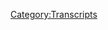 {{Transcript
    | title         = [[575: July 4, 2021]]
    | caption       = [https://knowledgefight.libsyn.com/575-july-4-2021 Listen to this episode on Libsyn]
    | episodeNumber = [[575: July 4, 2021|575]]
    | length        = 01:34:38
}}

{{MessageBox
    | header     = Warning: Bot Generated Content
    | text       = This transcript was automatically generated by transcription software and likely contains many mistakes and misattributions. Please check the audio for definitive quotes, attribution, and context.
    | image      = N3yvass4myg91.webp
    | imagewidth = 50px
    | id         = warning
}}

{{TranscriptBlock
    | name      = Unknown Speaker
    | timestamp = 00:00:00.000
    | text      = N-N-N-N-N-N-N-Knowledge Fight
}}

{{TranscriptBlock
    | name      = Unknown Speaker
    | timestamp = 00:00:12.960
    | text      = Dan and Jordan, I am sweating.
}}

{{TranscriptBlock
    | name      = Unknown Speaker
    | timestamp = 00:00:19.600
    | text      = Knowledgefight.com, it's time to pray.
}}

{{TranscriptBlock
    | name      = Unknown Speaker
    | timestamp = 00:00:21.399
    | text      = I have great respect for knowledgefight, knowledgefight.
}}

{{TranscriptBlock
    | name      = Unknown Speaker
    | timestamp = 00:00:25.199
    | text      = I'm sick of them posing as if they're the good guys saying we are the bad guys, knowledgefight.
}}

{{TranscriptBlock
    | name      = Unknown Speaker
    | timestamp = 00:00:30.039
    | text      = Dan and Jordan, knowledgefight.com, it's time to pray.
}}

{{TranscriptBlock
    | name      = Unknown Speaker
    | timestamp = 00:00:47.119
    | text      = Hey everybody, welcome back to Knowledgefight, I'm Dan, I'm Jordan, we're good little dudes
}}

{{TranscriptBlock
    | name      = Unknown Speaker
    | timestamp = 00:01:02.640
    | text      = like to sit around and worship at the altar of Selene and talk a little bit about Alex
}}

{{TranscriptBlock
    | name      = Unknown Speaker
    | timestamp = 00:01:05.959
    | text      = Jones.
}}

{{TranscriptBlock
    | name      = Unknown Speaker
    | timestamp = 00:01:06.959
    | text      = Oh indeed we are.
}}

{{TranscriptBlock
    | name      = Unknown Speaker
    | timestamp = 00:01:07.959
    | text      = Dan!
}}

{{TranscriptBlock
    | name      = Unknown Speaker
    | timestamp = 00:01:08.959
    | text      = Jordan.
}}

{{TranscriptBlock
    | name      = Unknown Speaker
    | timestamp = 00:01:09.959
    | text      = Dan!
}}

{{TranscriptBlock
    | name      = Unknown Speaker
    | timestamp = 00:01:10.959
    | text      = Jordan.
}}

{{TranscriptBlock
    | name      = Unknown Speaker
    | timestamp = 00:01:11.959
    | text      = Quick question for you.
}}

{{TranscriptBlock
    | name      = Unknown Speaker
    | timestamp = 00:01:12.959
    | text      = What's up?
}}

{{TranscriptBlock
    | name      = Unknown Speaker
    | timestamp = 00:01:13.959
    | text      = What's your bright spot today?
}}

{{TranscriptBlock
    | name      = Unknown Speaker
    | timestamp = 00:01:14.959
    | text      = My bright spot today, Jordan, is the continuing of the buttons.
}}

{{TranscriptBlock
    | name      = Unknown Speaker
    | timestamp = 00:01:15.959
    | text      = Yes.
}}

{{TranscriptBlock
    | name      = Unknown Speaker
    | timestamp = 00:01:16.959
    | text      = Yes indeed.
}}

{{TranscriptBlock
    | name      = Unknown Speaker
    | timestamp = 00:01:17.959
    | text      = And one of the things that I mentioned on a previous episode was that we're taking care
}}

{{TranscriptBlock
    | name      = Unknown Speaker
    | timestamp = 00:01:20.560
    | text      = of the postage and everything, but if people feel so inclined, because a lot of people
}}

{{TranscriptBlock
    | name      = Unknown Speaker
    | timestamp = 00:01:24.959
    | text      = have offered to pay for postage to, you know like, there's a number of people in foreign
}}

{{TranscriptBlock
    | name      = Unknown Speaker
    | timestamp = 00:01:29.760
    | text      = countries.
}}

{{TranscriptBlock
    | name      = Unknown Speaker
    | timestamp = 00:01:30.760
    | text      = If you're sending it to the Netherlands, we get it, I understand why you want to offer
}}

{{TranscriptBlock
    | name      = Unknown Speaker
    | timestamp = 00:01:33.799
    | text      = postage.
}}

{{TranscriptBlock
    | name      = Unknown Speaker
    | timestamp = 00:01:34.799
    | text      = Yeah, yeah, and I appreciate that, I don't want to sneeze on people's generosity.
}}

{{TranscriptBlock
    | name      = Unknown Speaker
    | timestamp = 00:01:36.959
    | text      = Of course not.
}}

{{TranscriptBlock
    | name      = Unknown Speaker
    | timestamp = 00:01:37.959
    | text      = Metaphorically.
}}

{{TranscriptBlock
    | name      = Unknown Speaker
    | timestamp = 00:01:38.959
    | text      = I don't know why I used sneeze there, but be that as it may, we've said that one of
}}

{{TranscriptBlock
    | name      = Unknown Speaker
    | timestamp = 00:01:43.480
    | text      = the things people can do is find a charity and donate in the name of Celine.
}}

{{TranscriptBlock
    | name      = Unknown Speaker
    | timestamp = 00:01:47.959
    | text      = Yes, yes, yes, of course, let's take over the world.
}}

{{TranscriptBlock
    | name      = Unknown Speaker
    | timestamp = 00:01:51.159
    | text      = And I got a really awesome thing that I wanted to share.
}}

{{TranscriptBlock
    | name      = Unknown Speaker
    | timestamp = 00:01:56.040
    | text      = This is my bright spot.
}}

{{TranscriptBlock
    | name      = Unknown Speaker
    | timestamp = 00:01:57.040
    | text      = Okay, okay.
}}

{{TranscriptBlock
    | name      = Unknown Speaker
    | timestamp = 00:01:58.040
    | text      = Frederick H. adopted an elephant in Kenya.
}}

{{TranscriptBlock
    | name      = Unknown Speaker
    | timestamp = 00:02:03.159
    | text      = Alright, alright, I'm listening, I'm listening.
}}

{{TranscriptBlock
    | name      = Unknown Speaker
    | timestamp = 00:02:06.340
    | text      = In honor of Celine.
}}

{{TranscriptBlock
    | name      = Unknown Speaker
    | timestamp = 00:02:07.719
    | text      = Fuck yes.
}}

{{TranscriptBlock
    | name      = Unknown Speaker
    | timestamp = 00:02:08.719
    | text      = Celine, my cat, Celine, is now the foster parent of Bon Denny, a baby elephant in Kenya.
}}

{{TranscriptBlock
    | name      = Unknown Speaker
    | timestamp = 00:02:16.800
    | text      = I feel, that's amazing.
}}

{{TranscriptBlock
    | name      = Unknown Speaker
    | timestamp = 00:02:18.840
    | text      = I feel so good about that.
}}

{{TranscriptBlock
    | name      = Unknown Speaker
    | timestamp = 00:02:20.759
    | text      = I feel so good about that.
}}

{{TranscriptBlock
    | name      = Unknown Speaker
    | timestamp = 00:02:22.560
    | text      = Oh my god.
}}

{{TranscriptBlock
    | name      = Unknown Speaker
    | timestamp = 00:02:23.560
    | text      = I can't believe that we, that's one of those moments where you're like, I didn't realize
}}

{{TranscriptBlock
    | name      = Unknown Speaker
    | timestamp = 00:02:27.759
    | text      = the scope of this, until all of a sudden your cat is fostering a baby elephant, and then
}}

{{TranscriptBlock
    | name      = Unknown Speaker
    | timestamp = 00:02:33.000
    | text      = you're like, okay, the world's gone crazy.
}}

{{TranscriptBlock
    | name      = Unknown Speaker
    | timestamp = 00:02:34.400
    | text      = And something so great about the creativity of listeners like Frederick as well, like
}}

{{TranscriptBlock
    | name      = Unknown Speaker
    | timestamp = 00:02:39.479
    | text      = this.
}}

{{TranscriptBlock
    | name      = Unknown Speaker
    | timestamp = 00:02:40.479
    | text      = So much.
}}

{{TranscriptBlock
    | name      = Unknown Speaker
    | timestamp = 00:02:41.479
    | text      = Yeah, taking the ball and running with it and doing something really cool and overwhelmingly-
}}

{{TranscriptBlock
    | name      = Unknown Speaker
    | timestamp = 00:02:46.400
    | text      = And helpful and beautiful.
}}

{{TranscriptBlock
    | name      = Unknown Speaker
    | timestamp = 00:02:47.840
    | text      = Yes, also a personal message came in with that, that is, my neck is freakishly large,
}}

{{TranscriptBlock
    | name      = Unknown Speaker
    | timestamp = 00:02:51.919
    | text      = which I assume is from the elephant, which they have thick old necks.
}}

{{TranscriptBlock
    | name      = Unknown Speaker
    | timestamp = 00:02:55.400
    | text      = They do, that's true.
}}

{{TranscriptBlock
    | name      = Unknown Speaker
    | timestamp = 00:02:57.139
    | text      = So thank you, Frederick, that was really awesome, and it really brightened my day and week,
}}

{{TranscriptBlock
    | name      = Unknown Speaker
    | timestamp = 00:03:02.360
    | text      = just to, and my mom is a huge elephant person, and so it's also, it was a nice coincidence
}}

{{TranscriptBlock
    | name      = Unknown Speaker
    | timestamp = 00:03:08.259
    | text      = of a thing.
}}

{{TranscriptBlock
    | name      = Unknown Speaker
    | timestamp = 00:03:09.259
    | text      = She's a huge elephant person.
}}

{{TranscriptBlock
    | name      = Unknown Speaker
    | timestamp = 00:03:10.259
    | text      = She'd be thrilled by the idea of my cat having a foster parent relationship with an elephant.
}}

{{TranscriptBlock
    | name      = Unknown Speaker
    | timestamp = 00:03:16.479
    | text      = See now we just need, now we just need to unite them and have Celine stand atop an elephant
}}

{{TranscriptBlock
    | name      = Unknown Speaker
    | timestamp = 00:03:24.099
    | text      = at all times.
}}

{{TranscriptBlock
    | name      = Unknown Speaker
    | timestamp = 00:03:25.099
    | text      = We're heading to Kenya.
}}

{{TranscriptBlock
    | name      = Unknown Speaker
    | timestamp = 00:03:26.099
    | text      = I think we have to.
}}

{{TranscriptBlock
    | name      = Unknown Speaker
    | timestamp = 00:03:27.099
    | text      = Yep, live show.
}}

{{TranscriptBlock
    | name      = Unknown Speaker
    | timestamp = 00:03:28.099
    | text      = Yes, absolutely.
}}

{{TranscriptBlock
    | name      = Unknown Speaker
    | timestamp = 00:03:29.099
    | text      = Live show in Kenya.
}}

{{TranscriptBlock
    | name      = Unknown Speaker
    | timestamp = 00:03:30.099
    | text      = That picture of Celine on an elephant, that's what we need.
}}

{{TranscriptBlock
    | name      = Unknown Speaker
    | timestamp = 00:03:32.840
    | text      = What's your bright spot, food?
}}

{{TranscriptBlock
    | name      = Unknown Speaker
    | timestamp = 00:03:34.360
    | text      = My bright spot, Dan, is far less consequential, kind of makes me feel a little embarrassed
}}

{{TranscriptBlock
    | name      = Unknown Speaker
    | timestamp = 00:03:39.520
    | text      = that this is my bright spot, but have you ever had a cotton candy grape, Dan?
}}

{{TranscriptBlock
    | name      = Unknown Speaker
    | timestamp = 00:03:46.680
    | text      = No, I was trying to think of what that is, I feel like I've had grape flavored cotton
}}

{{TranscriptBlock
    | name      = Unknown Speaker
    | timestamp = 00:03:52.280
    | text      = candy.
}}

{{TranscriptBlock
    | name      = Unknown Speaker
    | timestamp = 00:03:53.280
    | text      = Yeah, see now this is the opposite, it's cotton candy flavored grapes.
}}

{{TranscriptBlock
    | name      = Unknown Speaker
    | timestamp = 00:03:56.680
    | text      = What?
}}

{{TranscriptBlock
    | name      = Unknown Speaker
    | timestamp = 00:03:57.680
    | text      = They're grapes that taste like cotton candy.
}}

{{TranscriptBlock
    | name      = Unknown Speaker
    | timestamp = 00:03:58.680
    | text      = But to be fair, cotton candy really is just sugar.
}}

{{TranscriptBlock
    | name      = Unknown Speaker
    | timestamp = 00:04:00.960
    | text      = Right.
}}

{{TranscriptBlock
    | name      = Unknown Speaker
    | timestamp = 00:04:01.960
    | text      = So it's just sugar grapes?
}}

{{TranscriptBlock
    | name      = Unknown Speaker
    | timestamp = 00:04:02.960
    | text      = Now here's what you need to understand, alright, and this is why it's my bright spot.
}}

{{TranscriptBlock
    | name      = Unknown Speaker
    | timestamp = 00:04:06.680
    | text      = The packaging is exactly as defensive about that as you would imagine.
}}

{{TranscriptBlock
    | name      = Unknown Speaker
    | timestamp = 00:04:10.960
    | text      = It's not just sugar.
}}

{{TranscriptBlock
    | name      = Unknown Speaker
    | timestamp = 00:04:12.240
    | text      = Seriously, it's like they taste like cotton candy and they know that your first reaction
}}

{{TranscriptBlock
    | name      = Unknown Speaker
    | timestamp = 00:04:17.439
    | text      = is going to be like, oh okay, so they're sweet grapes.
}}

{{TranscriptBlock
    | name      = Unknown Speaker
    | timestamp = 00:04:20.399
    | text      = And then you eat one and you're like, shit, this tastes like cotton candy, and their packaging
}}

{{TranscriptBlock
    | name      = Unknown Speaker
    | timestamp = 00:04:24.199
    | text      = is so fucking different, it's like, no, we know you think it's just sugar.
}}

{{TranscriptBlock
    | name      = Unknown Speaker
    | timestamp = 00:04:28.800
    | text      = Give us a chance.
}}

{{TranscriptBlock
    | name      = Unknown Speaker
    | timestamp = 00:04:30.279
    | text      = Give us a chance.
}}

{{TranscriptBlock
    | name      = Unknown Speaker
    | timestamp = 00:04:31.279
    | text      = It's really cotton candy.
}}

{{TranscriptBlock
    | name      = Unknown Speaker
    | timestamp = 00:04:32.279
    | text      = Where'd you get these, at the grocery store?
}}

{{TranscriptBlock
    | name      = Unknown Speaker
    | timestamp = 00:04:34.120
    | text      = Yeah, I got them at the grocery store.
}}

{{TranscriptBlock
    | name      = Unknown Speaker
    | timestamp = 00:04:35.639
    | text      = Weird.
}}

{{TranscriptBlock
    | name      = Unknown Speaker
    | timestamp = 00:04:36.639
    | text      = Yeah, I know.
}}

{{TranscriptBlock
    | name      = Unknown Speaker
    | timestamp = 00:04:37.639
    | text      = Fantastic.
}}

{{TranscriptBlock
    | name      = Unknown Speaker
    | timestamp = 00:04:38.639
    | text      = We're going to different grocery stores because I've not seen candy grapes.
}}

{{TranscriptBlock
    | name      = Unknown Speaker
    | timestamp = 00:04:42.199
    | text      = Me neither.
}}

{{TranscriptBlock
    | name      = Unknown Speaker
    | timestamp = 00:04:43.199
    | text      = Oh, that's cool, that's cool.
}}

{{TranscriptBlock
    | name      = Unknown Speaker
    | timestamp = 00:04:44.720
    | text      = I'll keep my eyes open.
}}

{{TranscriptBlock
    | name      = Unknown Speaker
    | timestamp = 00:04:46.199
    | text      = It's a bright spot and it's great.
}}

{{TranscriptBlock
    | name      = Unknown Speaker
    | timestamp = 00:04:47.879
    | text      = Oh, also I saw that someone posted a picture of the Skittles gummies with weed in them.
}}

{{TranscriptBlock
    | name      = Unknown Speaker
    | timestamp = 00:04:53.319
    | text      = Yes they did.
}}

{{TranscriptBlock
    | name      = Unknown Speaker
    | timestamp = 00:04:54.319
    | text      = So those do exist.
}}

{{TranscriptBlock
    | name      = Unknown Speaker
    | timestamp = 00:04:55.319
    | text      = Well done.
}}

{{TranscriptBlock
    | name      = Unknown Speaker
    | timestamp = 00:04:56.319
    | text      = Or at least Skittles with weed in them.
}}

{{TranscriptBlock
    | name      = Unknown Speaker
    | timestamp = 00:04:57.319
    | text      = Please don't mail them to us, I think that's still a federal crime.
}}

{{TranscriptBlock
    | name      = Unknown Speaker
    | timestamp = 00:04:59.879
    | text      = I think so.
}}

{{TranscriptBlock
    | name      = Unknown Speaker
    | timestamp = 00:05:01.560
    | text      = You should be able to find them though, based on the legality here in the city of Chicago.
}}

{{TranscriptBlock
    | name      = Unknown Speaker
    | timestamp = 00:05:07.560
    | text      = So Jordan, today we have an episode to go over.
}}

{{TranscriptBlock
    | name      = Unknown Speaker
    | timestamp = 00:05:10.800
    | text      = We're going to be talking about the 4th of July, which is Alex's 4th of July, honestly.
}}

{{TranscriptBlock
    | name      = Unknown Speaker
    | timestamp = 00:05:17.079
    | text      = Yeah.
}}

{{TranscriptBlock
    | name      = Unknown Speaker
    | timestamp = 00:05:18.079
    | text      = Well, yeah.
}}

{{TranscriptBlock
    | name      = Unknown Speaker
    | timestamp = 00:05:19.079
    | text      = Yeah, yeah.
}}

{{TranscriptBlock
    | name      = Unknown Speaker
    | timestamp = 00:05:20.079
    | text      = Metaphorically, it's his big day.
}}

{{TranscriptBlock
    | name      = Unknown Speaker
    | timestamp = 00:05:22.279
    | text      = It's the Christmas and July sale of Christmases.
}}

{{TranscriptBlock
    | name      = Unknown Speaker
    | timestamp = 00:05:25.000
    | text      = Yeah, so we're going to talk about that a little bit and then something else entirely.
}}

{{TranscriptBlock
    | name      = Unknown Speaker
    | timestamp = 00:05:29.480
    | text      = But before we get to that, we're going to get deep.
}}

{{TranscriptBlock
    | name      = Unknown Speaker
    | timestamp = 00:05:33.139
    | text      = Giving someone life is giving someone death.
}}

{{TranscriptBlock
    | name      = Unknown Speaker
    | timestamp = 00:05:38.060
    | text      = You could say that life is death.
}}

{{TranscriptBlock
    | name      = Unknown Speaker
    | timestamp = 00:05:43.279
    | text      = You could.
}}

{{TranscriptBlock
    | name      = Unknown Speaker
    | timestamp = 00:05:44.279
    | text      = God, I'll never get tired of that.
}}

{{TranscriptBlock
    | name      = Unknown Speaker
    | timestamp = 00:05:45.839
    | text      = Just the simple-minded confusion whenever he lands upon...
}}

{{TranscriptBlock
    | name      = Unknown Speaker
    | timestamp = 00:05:52.160
    | text      = You know, life and death are one and the same.
}}

{{TranscriptBlock
    | name      = Unknown Speaker
    | timestamp = 00:05:55.040
    | text      = It's just perfect.
}}

{{TranscriptBlock
    | name      = Unknown Speaker
    | timestamp = 00:05:56.040
    | text      = Yes.
}}

{{TranscriptBlock
    | name      = Unknown Speaker
    | timestamp = 00:05:57.040
    | text      = I just love it.
}}

{{TranscriptBlock
    | name      = Unknown Speaker
    | timestamp = 00:05:58.040
    | text      = I love it so much.
}}

{{TranscriptBlock
    | name      = Unknown Speaker
    | timestamp = 00:05:59.040
    | text      = He's a philosopher.
}}

{{TranscriptBlock
    | name      = Unknown Speaker
    | timestamp = 00:06:00.040
    | text      = He's a philosopher.
}}

{{TranscriptBlock
    | name      = Unknown Speaker
    | timestamp = 00:06:01.040
    | text      = So Elaine, out in New Zealand, want to wish you a happy birthday?
}}

{{TranscriptBlock
    | name      = Unknown Speaker
    | timestamp = 00:06:03.279
    | text      = Also, I will say this, from the people who are requesting buttons, we have a listenership
}}

{{TranscriptBlock
    | name      = Unknown Speaker
    | timestamp = 00:06:07.399
    | text      = in New Zealand that surprises me a little bit.
}}

{{TranscriptBlock
    | name      = Unknown Speaker
    | timestamp = 00:06:09.920
    | text      = I love it.
}}

{{TranscriptBlock
    | name      = Unknown Speaker
    | timestamp = 00:06:11.120
    | text      = And that is something that I definitely would consider going to do a show.
}}

{{TranscriptBlock
    | name      = Unknown Speaker
    | timestamp = 00:06:15.879
    | text      = Oh yeah.
}}

{{TranscriptBlock
    | name      = Unknown Speaker
    | timestamp = 00:06:16.879
    | text      = An excuse to go to New Zealand.
}}

{{TranscriptBlock
    | name      = Unknown Speaker
    | timestamp = 00:06:18.600
    | text      = I am pretty sure in order to get citizenship in New Zealand, you need a sponsor, and hey,
}}

{{TranscriptBlock
    | name      = Unknown Speaker
    | timestamp = 00:06:23.480
    | text      = if you are a wonk, I might need it.
}}

{{TranscriptBlock
    | name      = Unknown Speaker
    | timestamp = 00:06:26.879
    | text      = Also, Jeff reached out and wanted us to wish Diana a happy birthday, so happy birthday,
}}

{{TranscriptBlock
    | name      = Unknown Speaker
    | timestamp = 00:06:30.720
    | text      = Diana.
}}

{{TranscriptBlock
    | name      = Unknown Speaker
    | timestamp = 00:06:31.720
    | text      = Happy birthday, Diana.
}}

{{TranscriptBlock
    | name      = Unknown Speaker
    | timestamp = 00:06:32.720
    | text      = And brother Sean, Sean, the brother of this person, messaged and wanted to wish his brother...
}}

{{TranscriptBlock
    | name      = Unknown Speaker
    | timestamp = 00:06:39.560
    | text      = Not someone named brother Sean.
}}

{{TranscriptBlock
    | name      = Unknown Speaker
    | timestamp = 00:06:40.560
    | text      = Well, I didn't know how to phrase this.
}}

{{TranscriptBlock
    | name      = Unknown Speaker
    | timestamp = 00:06:41.560
    | text      = Oh, okay.
}}

{{TranscriptBlock
    | name      = Unknown Speaker
    | timestamp = 00:06:42.560
    | text      = Okay.
}}

{{TranscriptBlock
    | name      = Unknown Speaker
    | timestamp = 00:06:43.560
    | text      = Anyway, Sean wanted to wish his brother, Cody, a happy birthday.
}}

{{TranscriptBlock
    | name      = Unknown Speaker
    | timestamp = 00:06:44.560
    | text      = Well, happy birthday, Cody.
}}

{{TranscriptBlock
    | name      = Unknown Speaker
    | timestamp = 00:06:45.560
    | text      = Happy birthday, Cody.
}}

{{TranscriptBlock
    | name      = Unknown Speaker
    | timestamp = 00:06:46.560
    | text      = Quote, thank you, I don't know why I have to say quote, like it's a primary source.
}}

{{TranscriptBlock
    | name      = Unknown Speaker
    | timestamp = 00:06:56.879
    | text      = Quoting from the Washington Post.
}}

{{TranscriptBlock
    | name      = Unknown Speaker
    | timestamp = 00:06:58.439
    | text      = Quote, thank you for helping me become the wonk I am today or perhaps I should be asking
}}

{{TranscriptBlock
    | name      = Unknown Speaker
    | timestamp = 00:07:02.920
    | text      = for an apology.
}}

{{TranscriptBlock
    | name      = Unknown Speaker
    | timestamp = 00:07:03.920
    | text      = Unquote.
}}

{{TranscriptBlock
    | name      = Unknown Speaker
    | timestamp = 00:07:04.920
    | text      = Yes, well done.
}}

{{TranscriptBlock
    | name      = Unknown Speaker
    | timestamp = 00:07:05.920
    | text      = Yeah, I would very much be disappointed if you didn't end those brackets.
}}

{{TranscriptBlock
    | name      = Unknown Speaker
    | timestamp = 00:07:10.639
    | text      = Otherwise we could be in trouble.
}}

{{TranscriptBlock
    | name      = Unknown Speaker
    | timestamp = 00:07:11.639
    | text      = You gotta make sure you have the whole rest of this episode.
}}

{{TranscriptBlock
    | name      = Unknown Speaker
    | timestamp = 00:07:13.519
    | text      = We could be slanderous.
}}

{{TranscriptBlock
    | name      = Unknown Speaker
    | timestamp = 00:07:15.560
    | text      = So Jordan, on the 4th, that was over the weekend, Alex Jones put out a special report, or he
}}

{{TranscriptBlock
    | name      = Unknown Speaker
    | timestamp = 00:07:21.839
    | text      = put out a report on the 4th, that I thought was, you know, eh, underwhelming.
}}

{{TranscriptBlock
    | name      = Unknown Speaker
    | timestamp = 00:07:28.480
    | text      = Okay.
}}

{{TranscriptBlock
    | name      = Unknown Speaker
    | timestamp = 00:07:29.480
    | text      = So I want to encourage everybody to be the captain of your own life.
}}

{{TranscriptBlock
    | name      = Unknown Speaker
    | timestamp = 00:07:34.120
    | text      = And to think about, even though it's cheesy, metaphorically putting a captain's hat on.
}}

{{TranscriptBlock
    | name      = Unknown Speaker
    | timestamp = 00:07:38.560
    | text      = Oh, you gotta stop right there really quick.
}}

{{TranscriptBlock
    | name      = Unknown Speaker
    | timestamp = 00:07:40.319
    | text      = He is wearing that captain's hat that may or may not be the same one from his Halloween
}}

{{TranscriptBlock
    | name      = Unknown Speaker
    | timestamp = 00:07:44.800
    | text      = story.
}}

{{TranscriptBlock
    | name      = Unknown Speaker
    | timestamp = 00:07:45.800
    | text      = Is he wearing a Nazi cap?
}}

{{TranscriptBlock
    | name      = Unknown Speaker
    | timestamp = 00:07:46.800
    | text      = It might be the same one from his Halloween story where everyone said it was a Nazi hat
}}

{{TranscriptBlock
    | name      = Unknown Speaker
    | timestamp = 00:07:50.560
    | text      = and he got really defensive about it.
}}

{{TranscriptBlock
    | name      = Unknown Speaker
    | timestamp = 00:07:52.240
    | text      = But yeah, he's wearing the hat in order for him to be like, be the captain of your own
}}

{{TranscriptBlock
    | name      = Unknown Speaker
    | timestamp = 00:07:55.600
    | text      = life.
}}

{{TranscriptBlock
    | name      = Unknown Speaker
    | timestamp = 00:07:56.600
    | text      = Like this, I'm wearing a hat.
}}

{{TranscriptBlock
    | name      = Unknown Speaker
    | timestamp = 00:07:57.600
    | text      = Oh boy.
}}

{{TranscriptBlock
    | name      = Unknown Speaker
    | timestamp = 00:07:58.600
    | text      = That's bad.
}}

{{TranscriptBlock
    | name      = Unknown Speaker
    | timestamp = 00:07:59.600
    | text      = Saying, I'm going to try to chart my own course in life.
}}

{{TranscriptBlock
    | name      = Unknown Speaker
    | timestamp = 00:08:02.480
    | text      = I'm not just going to believe CNN or the New York Times or the United Nations or Dr. Fauci.
}}

{{TranscriptBlock
    | name      = Unknown Speaker
    | timestamp = 00:08:07.120
    | text      = And there's a great example of declaring independence from the new world order and the globalist
}}

{{TranscriptBlock
    | name      = Unknown Speaker
    | timestamp = 00:08:11.839
    | text      = and taking our lives back one person, one household, one town, one state, one country
}}

{{TranscriptBlock
    | name      = Unknown Speaker
    | timestamp = 00:08:17.060
    | text      = at a time.
}}

{{TranscriptBlock
    | name      = Unknown Speaker
    | timestamp = 00:08:18.060
    | text      = And it's a big interview, an emergency broadcast that Joe Rogan did, an emergency podcast with
}}

{{TranscriptBlock
    | name      = Unknown Speaker
    | timestamp = 00:08:25.079
    | text      = two scientists that have been censored, demonetized and persecuted because they're covering mainline
}}

{{TranscriptBlock
    | name      = Unknown Speaker
    | timestamp = 00:08:31.759
    | text      = truth.
}}

{{TranscriptBlock
    | name      = Unknown Speaker
    | timestamp = 00:08:32.759
    | text      = This episode of Rogan's podcast that Alex is referring to came out on June 22nd and
}}

{{TranscriptBlock
    | name      = Unknown Speaker
    | timestamp = 00:08:37.600
    | text      = didn't feature two scientists, COVID scientists.
}}

{{TranscriptBlock
    | name      = Unknown Speaker
    | timestamp = 00:08:40.919
    | text      = It featured one scientist named Pierre Corey and one member of the intellectual dark web
}}

{{TranscriptBlock
    | name      = Unknown Speaker
    | timestamp = 00:08:44.960
    | text      = named Brett Weinstein.
}}

{{TranscriptBlock
    | name      = Unknown Speaker
    | timestamp = 00:08:46.240
    | text      = Sure.
}}

{{TranscriptBlock
    | name      = Unknown Speaker
    | timestamp = 00:08:47.240
    | text      = If you don't remember Brett Weinstein, I envy you.
}}

{{TranscriptBlock
    | name      = Unknown Speaker
    | timestamp = 00:08:50.000
    | text      = He rose to prominence because he was a professor at Evergreen State College and he got really
}}

{{TranscriptBlock
    | name      = Unknown Speaker
    | timestamp = 00:08:53.879
    | text      = mad about the 2017 day of absence.
}}

{{TranscriptBlock
    | name      = Unknown Speaker
    | timestamp = 00:08:56.759
    | text      = If you forgot about that, it was the thing where every year minority students and faculty
}}

{{TranscriptBlock
    | name      = Unknown Speaker
    | timestamp = 00:09:00.360
    | text      = members can choose to stay off campus as a way of celebrating the things that they bring
}}

{{TranscriptBlock
    | name      = Unknown Speaker
    | timestamp = 00:09:03.820
    | text      = to the school.
}}

{{TranscriptBlock
    | name      = Unknown Speaker
    | timestamp = 00:09:04.820
    | text      = Yeah, I remember that.
}}

{{TranscriptBlock
    | name      = Unknown Speaker
    | timestamp = 00:09:05.820
    | text      = In 2017, they decided to try to reverse the experience and asked white students and faculty
}}

{{TranscriptBlock
    | name      = Unknown Speaker
    | timestamp = 00:09:09.759
    | text      = to voluntarily stay off campus for the day.
}}

{{TranscriptBlock
    | name      = Unknown Speaker
    | timestamp = 00:09:11.720
    | text      = Oh my god, I hate this guy so much.
}}

{{TranscriptBlock
    | name      = Unknown Speaker
    | timestamp = 00:09:13.360
    | text      = Brett Weinstein made a big deal out of this and took it upon himself to enlist the help
}}

{{TranscriptBlock
    | name      = Unknown Speaker
    | timestamp = 00:09:16.840
    | text      = of Fox News and countless other shitheads to turn this into one of the most pressing
}}

{{TranscriptBlock
    | name      = Unknown Speaker
    | timestamp = 00:09:20.159
    | text      = matters of free speech in America.
}}

{{TranscriptBlock
    | name      = Unknown Speaker
    | timestamp = 00:09:22.200
    | text      = White racism!
}}

{{TranscriptBlock
    | name      = Unknown Speaker
    | timestamp = 00:09:25.639
    | text      = This national attention, naturally, made the situation on campus more intense and protests
}}

{{TranscriptBlock
    | name      = Unknown Speaker
    | timestamp = 00:09:30.340
    | text      = began and escalated, which culminated in Weinstein and his wife resigning from the school and
}}

{{TranscriptBlock
    | name      = Unknown Speaker
    | timestamp = 00:09:34.639
    | text      = suing for 3.8 million dollars, claiming that the school had failed to protect him from
}}

{{TranscriptBlock
    | name      = Unknown Speaker
    | timestamp = 00:09:38.960
    | text      = students.
}}

{{TranscriptBlock
    | name      = Unknown Speaker
    | timestamp = 00:09:39.960
    | text      = Uh, sure.
}}

{{TranscriptBlock
    | name      = Unknown Speaker
    | timestamp = 00:09:40.960
    | text      = To get some sense of how frivolous his shit was, the school settled the case with him
}}

{{TranscriptBlock
    | name      = Unknown Speaker
    | timestamp = 00:09:45.399
    | text      = and his wife for $250,000 each, which is a ridiculously small amount for the couple to
}}

{{TranscriptBlock
    | name      = Unknown Speaker
    | timestamp = 00:09:50.679
    | text      = accept unless they knew they were lucky to get anything.
}}

{{TranscriptBlock
    | name      = Unknown Speaker
    | timestamp = 00:09:53.120
    | text      = Yeah, they were very lucky to get something.
}}

{{TranscriptBlock
    | name      = Unknown Speaker
    | timestamp = 00:09:55.220
    | text      = Since then, Weinstein's been a guest on Rogan a few times and is just a general dumb-dumb
}}

{{TranscriptBlock
    | name      = Unknown Speaker
    | timestamp = 00:09:59.240
    | text      = hanging out with idiots like Jordan Peterson and Dave Rubin.
}}

{{TranscriptBlock
    | name      = Unknown Speaker
    | timestamp = 00:10:02.600
    | text      = In the 2020 election, he used his position to try to draft Tulsi Gabbard and Dan Crenshaw
}}

{{TranscriptBlock
    | name      = Unknown Speaker
    | timestamp = 00:10:07.159
    | text      = onto a ticket to run for president on the Unity 2020 ticket.
}}

{{TranscriptBlock
    | name      = Unknown Speaker
    | timestamp = 00:10:11.360
    | text      = Well, that woulda done it!
}}

{{TranscriptBlock
    | name      = Unknown Speaker
    | timestamp = 00:10:13.600
    | text      = That woulda solved it.
}}

{{TranscriptBlock
    | name      = Unknown Speaker
    | timestamp = 00:10:14.600
    | text      = We gotta bring it together.
}}

{{TranscriptBlock
    | name      = Unknown Speaker
    | timestamp = 00:10:15.600
    | text      = That woulda fuckin' hooveled the Americas.
}}

{{TranscriptBlock
    | name      = Unknown Speaker
    | timestamp = 00:10:18.279
    | text      = That's what woulda happened on that one.
}}

{{TranscriptBlock
    | name      = Unknown Speaker
    | timestamp = 00:10:19.899
    | text      = What ticket would appeal to the left and the right?
}}

{{TranscriptBlock
    | name      = Unknown Speaker
    | timestamp = 00:10:22.600
    | text      = Or nobody?
}}

{{TranscriptBlock
    | name      = Unknown Speaker
    | timestamp = 00:10:23.600
    | text      = I can't think of more of an oxymoronic statement than emergency podcast.
}}

{{TranscriptBlock
    | name      = Unknown Speaker
    | timestamp = 00:10:28.039
    | text      = Yeah, uh, that is, well, I mean, I guess we're sort of joking whenever we say there's an
}}

{{TranscriptBlock
    | name      = Unknown Speaker
    | timestamp = 00:10:33.879
    | text      = emergency episode.
}}

{{TranscriptBlock
    | name      = Unknown Speaker
    | timestamp = 00:10:34.879
    | text      = We're very joking.
}}

{{TranscriptBlock
    | name      = Unknown Speaker
    | timestamp = 00:10:35.879
    | text      = Um, also, uh, Bret Weinstein's brother is another member of the intellectual dark web,
}}

{{TranscriptBlock
    | name      = Unknown Speaker
    | timestamp = 00:10:41.360
    | text      = Eric Weinstein, who's one of the managing directors at Teal Capital.
}}

{{TranscriptBlock
    | name      = Unknown Speaker
    | timestamp = 00:10:46.000
    | text      = That company, of course, is run by Peter Thiel, who famously made giant donations to Trump's
}}

{{TranscriptBlock
    | name      = Unknown Speaker
    | timestamp = 00:10:50.039
    | text      = 2016 campaign, spoke at the Republican convention that year, and of course bankrolled Hulk Hogan's
}}

{{TranscriptBlock
    | name      = Unknown Speaker
    | timestamp = 00:10:54.620
    | text      = lawsuit that took down Gawker.
}}

{{TranscriptBlock
    | name      = Unknown Speaker
    | timestamp = 00:10:56.360
    | text      = Yeah, there's very little difference between Teal Capital and, uh, the Legion of Doom.
}}

{{TranscriptBlock
    | name      = Unknown Speaker
    | timestamp = 00:11:01.559
    | text      = Yeah, my point here is that the Weinsteins are super cool.
}}

{{TranscriptBlock
    | name      = Unknown Speaker
    | timestamp = 00:11:05.080
    | text      = Yeah.
}}

{{TranscriptBlock
    | name      = Unknown Speaker
    | timestamp = 00:11:06.080
    | text      = They're great guys.
}}

{{TranscriptBlock
    | name      = Unknown Speaker
    | timestamp = 00:11:07.080
    | text      = Lately, Bret has been, uh, getting into some COVID territory and, uh, has been widely rebuked
}}

{{TranscriptBlock
    | name      = Unknown Speaker
    | timestamp = 00:11:11.559
    | text      = for his public promotion of ivermectin as a cure for the virus.
}}

{{TranscriptBlock
    | name      = Unknown Speaker
    | timestamp = 00:11:14.559
    | text      = Oh, god damn it.
}}

{{TranscriptBlock
    | name      = Unknown Speaker
    | timestamp = 00:11:15.559
    | text      = He was going on Rogan's show to discuss this along with this doctor friend.
}}

{{TranscriptBlock
    | name      = Unknown Speaker
    | timestamp = 00:11:19.519
    | text      = Pierre Corry is a doctor who's been making very suspect claims about ivermectin since
}}

{{TranscriptBlock
    | name      = Unknown Speaker
    | timestamp = 00:11:23.559
    | text      = at least late 2020, calling it a, quote, wonder drug, even though the actual evidence for
}}

{{TranscriptBlock
    | name      = Unknown Speaker
    | timestamp = 00:11:28.440
    | text      = such a claim is very lacking.
}}

{{TranscriptBlock
    | name      = Unknown Speaker
    | timestamp = 00:11:30.639
    | text      = There are some studies that appear to indicate slight benefits that could come from ivermectin,
}}

{{TranscriptBlock
    | name      = Unknown Speaker
    | timestamp = 00:11:34.720
    | text      = but they're far from definitive.
}}

{{TranscriptBlock
    | name      = Unknown Speaker
    | timestamp = 00:11:36.799
    | text      = Other studies show no benefit from the drug.
}}

{{TranscriptBlock
    | name      = Unknown Speaker
    | timestamp = 00:11:39.120
    | text      = There just isn't consistent good data to show that it's a cure, and people who go around
}}

{{TranscriptBlock
    | name      = Unknown Speaker
    | timestamp = 00:11:42.559
    | text      = promoting it as such are acting in ways that are super dangerous for the general public.
}}

{{TranscriptBlock
    | name      = Unknown Speaker
    | timestamp = 00:11:46.799
    | text      = Yeah.
}}

{{TranscriptBlock
    | name      = Unknown Speaker
    | timestamp = 00:11:47.799
    | text      = Anyway, Alex is doing a 4th of July special report and he decided to open by talking about
}}

{{TranscriptBlock
    | name      = Unknown Speaker
    | timestamp = 00:11:52.039
    | text      = how Joe Rogan did an episode two weeks ago with this doctor and Bret Weinstein overhyping
}}

{{TranscriptBlock
    | name      = Unknown Speaker
    | timestamp = 00:11:56.879
    | text      = ivermectin, and that's a declaration of independence or something.
}}

{{TranscriptBlock
    | name      = Unknown Speaker
    | timestamp = 00:12:01.080
    | text      = This is sad.
}}

{{TranscriptBlock
    | name      = Unknown Speaker
    | timestamp = 00:12:02.080
    | text      = Well done.
}}

{{TranscriptBlock
    | name      = Unknown Speaker
    | timestamp = 00:12:03.080
    | text      = Yeah, that's, that's great.
}}

{{TranscriptBlock
    | name      = Unknown Speaker
    | timestamp = 00:12:04.080
    | text      = This is, this is a mess.
}}

{{TranscriptBlock
    | name      = Unknown Speaker
    | timestamp = 00:12:05.799
    | text      = You know, the, America's-
}}

{{TranscriptBlock
    | name      = Unknown Speaker
    | timestamp = 00:12:06.799
    | text      = This is the 4th of July.
}}

{{TranscriptBlock
    | name      = Unknown Speaker
    | timestamp = 00:12:08.600
    | text      = America's history, if we're going to talk about the 4th of July episode, let's get-
}}

{{TranscriptBlock
    | name      = Unknown Speaker
    | timestamp = 00:12:11.879
    | text      = We're not much.
}}

{{TranscriptBlock
    | name      = Unknown Speaker
    | timestamp = 00:12:12.879
    | text      = Let's get into the, the history of the United States.
}}

{{TranscriptBlock
    | name      = Unknown Speaker
    | timestamp = 00:12:15.600
    | text      = I just want to say that one of the big problems that really is coming back to bite us is our
}}

{{TranscriptBlock
    | name      = Unknown Speaker
    | timestamp = 00:12:20.600
    | text      = long history of loving snake oil salesmen to the point where now you can hear the word
}}

{{TranscriptBlock
    | name      = Unknown Speaker
    | timestamp = 00:12:26.879
    | text      = wonder drug and I go, oh, you mean snake oil?
}}

{{TranscriptBlock
    | name      = Unknown Speaker
    | timestamp = 00:12:30.600
    | text      = And other people are like, I love wonder drugs.
}}

{{TranscriptBlock
    | name      = Unknown Speaker
    | timestamp = 00:12:33.000
    | text      = And you're like, well, we're just stuck with this forever.
}}

{{TranscriptBlock
    | name      = Unknown Speaker
    | timestamp = 00:12:35.480
    | text      = This is just how we live.
}}

{{TranscriptBlock
    | name      = Unknown Speaker
    | timestamp = 00:12:36.759
    | text      = Yeah.
}}

{{TranscriptBlock
    | name      = Unknown Speaker
    | timestamp = 00:12:37.759
    | text      = We made a mistake in being like, uh, like cheery, rooting for the, uh, the scam artists
}}

{{TranscriptBlock
    | name      = Unknown Speaker
    | timestamp = 00:12:44.399
    | text      = to get out of the monorail.
}}

{{TranscriptBlock
    | name      = Unknown Speaker
    | timestamp = 00:12:46.039
    | text      = If it weren't for Phil Hartman crushing the monorail song, we would be way better off.
}}

{{TranscriptBlock
    | name      = Unknown Speaker
    | timestamp = 00:12:51.500
    | text      = You think that's where it started?
}}

{{TranscriptBlock
    | name      = Unknown Speaker
    | timestamp = 00:12:52.500
    | text      = I think that's where it started.
}}

{{TranscriptBlock
    | name      = Unknown Speaker
    | timestamp = 00:12:53.500
    | text      = I think that was all, it all goes back to the Simpsons, Dan.
}}

{{TranscriptBlock
    | name      = Unknown Speaker
    | timestamp = 00:12:56.460
    | text      = So everything goes back on this episode or this special report to Rogan, I guess.
}}

{{TranscriptBlock
    | name      = Unknown Speaker
    | timestamp = 00:13:01.440
    | text      = I mean, that's what the 4th of July is about.
}}

{{TranscriptBlock
    | name      = Unknown Speaker
    | timestamp = 00:13:03.639
    | text      = Sure.
}}

{{TranscriptBlock
    | name      = Unknown Speaker
    | timestamp = 00:13:04.639
    | text      = We've got these two big scientists that are very well known, being censored and demonetized
}}

{{TranscriptBlock
    | name      = Unknown Speaker
    | timestamp = 00:13:08.360
    | text      = off YouTube or their platforms, telling the truth.
}}

{{TranscriptBlock
    | name      = Unknown Speaker
    | timestamp = 00:13:10.440
    | text      = And Joe had the courage to have them on and have them lay this all out.
}}

{{TranscriptBlock
    | name      = Unknown Speaker
    | timestamp = 00:13:15.639
    | text      = And it's a very, very powerful interview.
}}

{{TranscriptBlock
    | name      = Unknown Speaker
    | timestamp = 00:13:17.240
    | text      = I watched it a few days ago.
}}

{{TranscriptBlock
    | name      = Unknown Speaker
    | timestamp = 00:13:19.440
    | text      = So I guess Alex watched the whole thing and didn't realize that Brett Weinstein isn't
}}

{{TranscriptBlock
    | name      = Unknown Speaker
    | timestamp = 00:13:22.919
    | text      = a censored COVID doctor, which is weird.
}}

{{TranscriptBlock
    | name      = Unknown Speaker
    | timestamp = 00:13:26.320
    | text      = Which it takes to bring two dumb, dumb scam artists onto your $100 million podcast, listened
}}

{{TranscriptBlock
    | name      = Unknown Speaker
    | timestamp = 00:13:35.320
    | text      = by the most number of people in the world.
}}

{{TranscriptBlock
    | name      = Unknown Speaker
    | timestamp = 00:13:38.080
    | text      = Very brave.
}}

{{TranscriptBlock
    | name      = Unknown Speaker
    | timestamp = 00:13:39.080
    | text      = How brave.
}}

{{TranscriptBlock
    | name      = Unknown Speaker
    | timestamp = 00:13:40.080
    | text      = How courageous.
}}

{{TranscriptBlock
    | name      = Unknown Speaker
    | timestamp = 00:13:41.080
    | text      = Also since that episode had come out and before this 4th of July report that Alex is doing,
}}

{{TranscriptBlock
    | name      = Unknown Speaker
    | timestamp = 00:13:45.159
    | text      = Rogan had Quentin Tarantino on as a guest, which should infuriate Alex.
}}

{{TranscriptBlock
    | name      = Unknown Speaker
    | timestamp = 00:13:49.600
    | text      = Alex hates Quentin Tarantino and Joe should know better than to have that kind of a globalist
}}

{{TranscriptBlock
    | name      = Unknown Speaker
    | timestamp = 00:13:53.919
    | text      = on his show.
}}

{{TranscriptBlock
    | name      = Unknown Speaker
    | timestamp = 00:13:54.919
    | text      = Yeah, that's trouble.
}}

{{TranscriptBlock
    | name      = Unknown Speaker
    | timestamp = 00:13:55.919
    | text      = That's going to get people in trouble.
}}

{{TranscriptBlock
    | name      = Unknown Speaker
    | timestamp = 00:13:57.080
    | text      = I've got to do an emergency episode about how Joe had Quentin Tarantino on, not mad
}}

{{TranscriptBlock
    | name      = Unknown Speaker
    | timestamp = 00:14:00.559
    | text      = about that.
}}

{{TranscriptBlock
    | name      = Unknown Speaker
    | timestamp = 00:14:01.559
    | text      = Oh man, I'm going to try and get back on.
}}

{{TranscriptBlock
    | name      = Unknown Speaker
    | timestamp = 00:14:04.320
    | text      = So we got a little headline here that Alex brings up.
}}

{{TranscriptBlock
    | name      = Unknown Speaker
    | timestamp = 00:14:07.600
    | text      = The Defender had a good boil down of it.
}}

{{TranscriptBlock
    | name      = Unknown Speaker
    | timestamp = 00:14:09.200
    | text      = Joe Rogan's emergency podcast questions YouTube censorship of content showing ivermectin
}}

{{TranscriptBlock
    | name      = Unknown Speaker
    | timestamp = 00:14:15.399
    | text      = as an effective COVID-19 treatment.
}}

{{TranscriptBlock
    | name      = Unknown Speaker
    | timestamp = 00:14:18.039
    | text      = You ever hear of The Defender?
}}

{{TranscriptBlock
    | name      = Unknown Speaker
    | timestamp = 00:14:19.039
    | text      = No.
}}

{{TranscriptBlock
    | name      = Unknown Speaker
    | timestamp = 00:14:20.039
    | text      = Yeah, it seemed like an interesting citation.
}}

{{TranscriptBlock
    | name      = Unknown Speaker
    | timestamp = 00:14:22.159
    | text      = I hadn't really heard him toss out that as a place he got news from before.
}}

{{TranscriptBlock
    | name      = Unknown Speaker
    | timestamp = 00:14:25.399
    | text      = Oh, I thought that was just like a person who was defending this bullshit.
}}

{{TranscriptBlock
    | name      = Unknown Speaker
    | timestamp = 00:14:29.039
    | text      = I thought it was like a tweet, a Twitter defender, you know, like that.
}}

{{TranscriptBlock
    | name      = Unknown Speaker
    | timestamp = 00:14:32.639
    | text      = No, The Defender is a publication.
}}

{{TranscriptBlock
    | name      = Unknown Speaker
    | timestamp = 00:14:34.039
    | text      = Yeah, it's an outlet.
}}

{{TranscriptBlock
    | name      = Unknown Speaker
    | timestamp = 00:14:35.039
    | text      = Oh, no.
}}

{{TranscriptBlock
    | name      = Unknown Speaker
    | timestamp = 00:14:36.039
    | text      = Turns out it's an online publication put out by a group called the Children's Health Defense.
}}

{{TranscriptBlock
    | name      = Unknown Speaker
    | timestamp = 00:14:40.039
    | text      = There we go.
}}

{{TranscriptBlock
    | name      = Unknown Speaker
    | timestamp = 00:14:41.039
    | text      = That's an anti-abortion group.
}}

{{TranscriptBlock
    | name      = Unknown Speaker
    | timestamp = 00:14:42.039
    | text      = That's an anti-abortion group.
}}

{{TranscriptBlock
    | name      = Unknown Speaker
    | timestamp = 00:14:43.600
    | text      = Oh, come on.
}}

{{TranscriptBlock
    | name      = Unknown Speaker
    | timestamp = 00:14:44.600
    | text      = That's an anti-trafficking, anti-abortion, bullshit group.
}}

{{TranscriptBlock
    | name      = Unknown Speaker
    | timestamp = 00:14:47.240
    | text      = No, no, no, no.
}}

{{TranscriptBlock
    | name      = Unknown Speaker
    | timestamp = 00:14:48.240
    | text      = Children's Health Defense means anti-abortion.
}}

{{TranscriptBlock
    | name      = Unknown Speaker
    | timestamp = 00:14:49.639
    | text      = No, no, no, no.
}}

{{TranscriptBlock
    | name      = Unknown Speaker
    | timestamp = 00:14:50.639
    | text      = It sounds great to me.
}}

{{TranscriptBlock
    | name      = Unknown Speaker
    | timestamp = 00:14:51.639
    | text      = I love defending the health of children.
}}

{{TranscriptBlock
    | name      = Unknown Speaker
    | timestamp = 00:14:53.519
    | text      = No, everybody does.
}}

{{TranscriptBlock
    | name      = Unknown Speaker
    | timestamp = 00:14:54.519
    | text      = It's pretty cool.
}}

{{TranscriptBlock
    | name      = Unknown Speaker
    | timestamp = 00:14:55.519
    | text      = Why is it an anti-abortion group?
}}

{{TranscriptBlock
    | name      = Unknown Speaker
    | timestamp = 00:14:56.519
    | text      = Nah, case closed.
}}

{{TranscriptBlock
    | name      = Unknown Speaker
    | timestamp = 00:14:57.519
    | text      = Sorry.
}}

{{TranscriptBlock
    | name      = Unknown Speaker
    | timestamp = 00:14:58.519
    | text      = Children's Defense of Health.
}}

{{TranscriptBlock
    | name      = Unknown Speaker
    | timestamp = 00:15:00.519
    | text      = Great.
}}

{{TranscriptBlock
    | name      = Unknown Speaker
    | timestamp = 00:15:01.519
    | text      = Sure.
}}

{{TranscriptBlock
    | name      = Unknown Speaker
    | timestamp = 00:15:02.519
    | text      = It turns out it's an anti-vax outfit run by Robert Kennedy Jr.
}}

{{TranscriptBlock
    | name      = Unknown Speaker
    | timestamp = 00:15:07.360
    | text      = Theronites!
}}

{{TranscriptBlock
    | name      = Unknown Speaker
    | timestamp = 00:15:08.360
    | text      = Yeah.
}}

{{TranscriptBlock
    | name      = Unknown Speaker
    | timestamp = 00:15:09.360
    | text      = They began in 2016 being called the World Mercury Project, but then changed their name
}}

{{TranscriptBlock
    | name      = Unknown Speaker
    | timestamp = 00:15:14.600
    | text      = probably because they want to try and obscure the fact that there are out and out intense
}}

{{TranscriptBlock
    | name      = Unknown Speaker
    | timestamp = 00:15:18.059
    | text      = anti-vax advocates as opposed to independent purveyors of information.
}}

{{TranscriptBlock
    | name      = Unknown Speaker
    | timestamp = 00:15:22.000
    | text      = I thought the estate of Freddie Mercury sued them.
}}

{{TranscriptBlock
    | name      = Unknown Speaker
    | timestamp = 00:15:24.759
    | text      = No, no, it was about Mercury being in the vaccine.
}}

{{TranscriptBlock
    | name      = Unknown Speaker
    | timestamp = 00:15:27.399
    | text      = Yeah, of course it is.
}}

{{TranscriptBlock
    | name      = Unknown Speaker
    | timestamp = 00:15:28.399
    | text      = Preservatives.
}}

{{TranscriptBlock
    | name      = Unknown Speaker
    | timestamp = 00:15:29.399
    | text      = Yeah, yeah, yeah.
}}

{{TranscriptBlock
    | name      = Unknown Speaker
    | timestamp = 00:15:30.399
    | text      = Anyway, this is a band of anti-vaccine propagandists, so it makes, you know, sense why they would
}}

{{TranscriptBlock
    | name      = Unknown Speaker
    | timestamp = 00:15:34.279
    | text      = call their outlet something innocuous like The Defender, so you can cite their articles
}}

{{TranscriptBlock
    | name      = Unknown Speaker
    | timestamp = 00:15:38.259
    | text      = without sounding like you're the kind of person who takes Robert Kennedy Jr. seriously.
}}

{{TranscriptBlock
    | name      = Unknown Speaker
    | timestamp = 00:15:41.639
    | text      = Yeah.
}}

{{TranscriptBlock
    | name      = Unknown Speaker
    | timestamp = 00:15:42.639
    | text      = Yeah.
}}

{{TranscriptBlock
    | name      = Unknown Speaker
    | timestamp = 00:15:43.639
    | text      = Because that's one of the sources Alex considers not fake news, which is pretty sweet.
}}

{{TranscriptBlock
    | name      = Unknown Speaker
    | timestamp = 00:15:47.639
    | text      = That's great.
}}

{{TranscriptBlock
    | name      = Unknown Speaker
    | timestamp = 00:15:48.639
    | text      = That's real great.
}}

{{TranscriptBlock
    | name      = Unknown Speaker
    | timestamp = 00:15:49.639
    | text      = That's real great.
}}

{{TranscriptBlock
    | name      = Unknown Speaker
    | timestamp = 00:15:50.639
    | text      = Yup.
}}

{{TranscriptBlock
    | name      = Unknown Speaker
    | timestamp = 00:15:51.639
    | text      = And it's kind of funny how they get paid by people who are anti-vax people who get money
}}

{{TranscriptBlock
    | name      = Unknown Speaker
    | timestamp = 00:15:59.080
    | text      = from being anti-vax people, and by putting this out, people are less likely to take vaccines
}}

{{TranscriptBlock
    | name      = Unknown Speaker
    | timestamp = 00:16:04.440
    | text      = and more likely to give money to the anti-vax people who pay for the coverage in The Defender.
}}

{{TranscriptBlock
    | name      = Unknown Speaker
    | timestamp = 00:16:10.159
    | text      = So people, I'm starting to see how this business model works.
}}

{{TranscriptBlock
    | name      = Unknown Speaker
    | timestamp = 00:16:15.120
    | text      = I think it's a good one.
}}

{{TranscriptBlock
    | name      = Unknown Speaker
    | timestamp = 00:16:16.120
    | text      = It is.
}}

{{TranscriptBlock
    | name      = Unknown Speaker
    | timestamp = 00:16:17.120
    | text      = Yeah.
}}

{{TranscriptBlock
    | name      = Unknown Speaker
    | timestamp = 00:16:18.120
    | text      = It works.
}}

{{TranscriptBlock
    | name      = Unknown Speaker
    | timestamp = 00:16:19.120
    | text      = It does work.
}}

{{TranscriptBlock
    | name      = Unknown Speaker
    | timestamp = 00:16:20.120
    | text      = So we have this 4th of July special report, which is just Alex in the middle of a field
}}

{{TranscriptBlock
    | name      = Unknown Speaker
    | timestamp = 00:16:23.720
    | text      = or maybe his backyard, I don't know, with his hat on.
}}

{{TranscriptBlock
    | name      = Unknown Speaker
    | timestamp = 00:16:27.879
    | text      = Probably taking a break from the barbecue.
}}

{{TranscriptBlock
    | name      = Unknown Speaker
    | timestamp = 00:16:30.240
    | text      = Yeah, this is a barbecue that if you turn the camera around, there's a ton of people
}}

{{TranscriptBlock
    | name      = Unknown Speaker
    | timestamp = 00:16:34.480
    | text      = all enjoying themselves.
}}

{{TranscriptBlock
    | name      = Unknown Speaker
    | timestamp = 00:16:35.759
    | text      = Rob Dues passed out on a lawn chair.
}}

{{TranscriptBlock
    | name      = Unknown Speaker
    | timestamp = 00:16:37.840
    | text      = Totally, totally.
}}

{{TranscriptBlock
    | name      = Unknown Speaker
    | timestamp = 00:16:38.840
    | text      = Yes.
}}

{{TranscriptBlock
    | name      = Unknown Speaker
    | timestamp = 00:16:39.840
    | text      = Yeah, yeah, yeah.
}}

{{TranscriptBlock
    | name      = Unknown Speaker
    | timestamp = 00:16:40.840
    | text      = Absolutely.
}}

{{TranscriptBlock
    | name      = Unknown Speaker
    | timestamp = 00:16:41.840
    | text      = Some random dude is fishing nearby.
}}

{{TranscriptBlock
    | name      = Unknown Speaker
    | timestamp = 00:16:42.840
    | text      = Yup.
}}

{{TranscriptBlock
    | name      = Unknown Speaker
    | timestamp = 00:16:43.840
    | text      = Got it.
}}

{{TranscriptBlock
    | name      = Unknown Speaker
    | timestamp = 00:16:44.840
    | text      = Buckley is mixing on the ones and twos.
}}

{{TranscriptBlock
    | name      = Unknown Speaker
    | timestamp = 00:16:45.840
    | text      = They had to ask him to turn off the music for a little bit so Alex could do his special
}}

{{TranscriptBlock
    | name      = Unknown Speaker
    | timestamp = 00:16:48.360
    | text      = report.
}}

{{TranscriptBlock
    | name      = Unknown Speaker
    | timestamp = 00:16:49.360
    | text      = So yeah, this is the last little clip I have.
}}

{{TranscriptBlock
    | name      = Unknown Speaker
    | timestamp = 00:16:54.559
    | text      = So I hereby declare my independence on July 4, 2021, again, from the New World Order.
}}

{{TranscriptBlock
    | name      = Unknown Speaker
    | timestamp = 00:16:59.759
    | text      = I declare myself a sovereign free human being.
}}

{{TranscriptBlock
    | name      = Unknown Speaker
    | timestamp = 00:17:01.759
    | text      = Again?
}}

{{TranscriptBlock
    | name      = Unknown Speaker
    | timestamp = 00:17:02.759
    | text      = Saying I'm not their slave and I pledge my life, my honor, my funds, my children, everything
}}

{{TranscriptBlock
    | name      = Unknown Speaker
    | timestamp = 00:17:09.200
    | text      = I am on the altar of liberty, as Thomas Jefferson said, over every form of tyranny over the
}}

{{TranscriptBlock
    | name      = Unknown Speaker
    | timestamp = 00:17:13.960
    | text      = mind of man.
}}

{{TranscriptBlock
    | name      = Unknown Speaker
    | timestamp = 00:17:15.359
    | text      = So I mean, your response to that is so right.
}}

{{TranscriptBlock
    | name      = Unknown Speaker
    | timestamp = 00:17:18.119
    | text      = I mean, again, this is so meaningless.
}}

{{TranscriptBlock
    | name      = Unknown Speaker
    | timestamp = 00:17:19.839
    | text      = Again?
}}

{{TranscriptBlock
    | name      = Unknown Speaker
    | timestamp = 00:17:20.839
    | text      = So anyway, I know it's been a while since we've done a little bit of discussion about
}}

{{TranscriptBlock
    | name      = Unknown Speaker
    | timestamp = 00:17:24.599
    | text      = Jefferson and Alex quoted him, so I don't, I think that we've gone into this a little
}}

{{TranscriptBlock
    | name      = Unknown Speaker
    | timestamp = 00:17:29.359
    | text      = bit in the past, but I want to read you the larger context of that Jefferson quote that
}}

{{TranscriptBlock
    | name      = Unknown Speaker
    | timestamp = 00:17:33.519
    | text      = gets thrown around a lot.
}}

{{TranscriptBlock
    | name      = Unknown Speaker
    | timestamp = 00:17:34.680
    | text      = Sure.
}}

{{TranscriptBlock
    | name      = Unknown Speaker
    | timestamp = 00:17:35.680
    | text      = Yeah, yeah, yeah.
}}

{{TranscriptBlock
    | name      = Unknown Speaker
    | timestamp = 00:17:36.680
    | text      = This is from a letter from 1800 that he sent to Benjamin Rush.
}}

{{TranscriptBlock
    | name      = Unknown Speaker
    | timestamp = 00:17:39.880
    | text      = Right.
}}

{{TranscriptBlock
    | name      = Unknown Speaker
    | timestamp = 00:17:40.880
    | text      = Quote, I promised you a letter on Christianity, which I have not forgotten.
}}

{{TranscriptBlock
    | name      = Unknown Speaker
    | timestamp = 00:17:44.119
    | text      = On the contrary, it is because I've reflected on it that I find much more time necessary
}}

{{TranscriptBlock
    | name      = Unknown Speaker
    | timestamp = 00:17:48.720
    | text      = for it than I can at present dispose of.
}}

{{TranscriptBlock
    | name      = Unknown Speaker
    | timestamp = 00:17:51.599
    | text      = I have a view of the subject which ought to displease neither the rational Christian or
}}

{{TranscriptBlock
    | name      = Unknown Speaker
    | timestamp = 00:17:55.480
    | text      = deist and would reconcile many to a character they have too hastily rejected.
}}

{{TranscriptBlock
    | name      = Unknown Speaker
    | timestamp = 00:18:00.920
    | text      = I do not know, however, it would reconcile the irritable tribe of prophets who are all
}}

{{TranscriptBlock
    | name      = Unknown Speaker
    | timestamp = 00:18:05.000
    | text      = in arms against me.
}}

{{TranscriptBlock
    | name      = Unknown Speaker
    | timestamp = 00:18:06.700
    | text      = Their hostility is on too interesting ground to be softened.
}}

{{TranscriptBlock
    | name      = Unknown Speaker
    | timestamp = 00:18:10.480
    | text      = The delusions into which the XYZ plot shoot it possible to push the people, the successful
}}

{{TranscriptBlock
    | name      = Unknown Speaker
    | timestamp = 00:18:16.099
    | text      = experiment made under the prevalence of that delusion on the cause of the Constitution,
}}

{{TranscriptBlock
    | name      = Unknown Speaker
    | timestamp = 00:18:20.279
    | text      = which while it secured the freedom of the press, covered also the freedom of religion,
}}

{{TranscriptBlock
    | name      = Unknown Speaker
    | timestamp = 00:18:23.839
    | text      = had given to the clergy a favorite hope of obtaining an establishment of a particular
}}

{{TranscriptBlock
    | name      = Unknown Speaker
    | timestamp = 00:18:29.059
    | text      = form of Christianity through the United States.
}}

{{TranscriptBlock
    | name      = Unknown Speaker
    | timestamp = 00:18:32.480
    | text      = And as every sect believes its own form, the true one, everyone perhaps hoped for its own.
}}

{{TranscriptBlock
    | name      = Unknown Speaker
    | timestamp = 00:18:38.380
    | text      = But especially the Episcopalians and Congregationalists.
}}

{{TranscriptBlock
    | name      = Unknown Speaker
    | timestamp = 00:18:42.039
    | text      = The returning good sense of our country threatens abortion to their hopes, and they believe
}}

{{TranscriptBlock
    | name      = Unknown Speaker
    | timestamp = 00:18:46.700
    | text      = that any position of power confided to me will be exerted in opposition to their schemes.
}}

{{TranscriptBlock
    | name      = Unknown Speaker
    | timestamp = 00:18:53.299
    | text      = And they believe truly, for I have sworn upon the altar of God eternal hostility against
}}

{{TranscriptBlock
    | name      = Unknown Speaker
    | timestamp = 00:18:57.799
    | text      = every form of tyranny over the mind of man.
}}

{{TranscriptBlock
    | name      = Unknown Speaker
    | timestamp = 00:19:00.559
    | text      = But this is all they have to fear from me.
}}

{{TranscriptBlock
    | name      = Unknown Speaker
    | timestamp = 00:19:03.240
    | text      = And slavery is... every form of tyranny over the...
}}

{{TranscriptBlock
    | name      = Unknown Speaker
    | timestamp = 00:19:08.839
    | text      = So while it is true that Thomas Jefferson said essentially the words that Alex loves
}}

{{TranscriptBlock
    | name      = Unknown Speaker
    | timestamp = 00:19:13.980
    | text      = to quote, the reality is that every time Alex repeats that saying, he's using it incorrectly.
}}

{{TranscriptBlock
    | name      = Unknown Speaker
    | timestamp = 00:19:19.839
    | text      = The context that Jefferson said those words in had to do with an opposition to Christian
}}

{{TranscriptBlock
    | name      = Unknown Speaker
    | timestamp = 00:19:23.839
    | text      = churches using the First Amendment freedom of religion to establish what would effectively
}}

{{TranscriptBlock
    | name      = Unknown Speaker
    | timestamp = 00:19:28.299
    | text      = be an official religion of the United States.
}}

{{TranscriptBlock
    | name      = Unknown Speaker
    | timestamp = 00:19:31.660
    | text      = If Alex had been around in 1800, he would have absolutely been one of the irritable
}}

{{TranscriptBlock
    | name      = Unknown Speaker
    | timestamp = 00:19:35.559
    | text      = tribe of prophets who were at war with Jefferson.
}}

{{TranscriptBlock
    | name      = Unknown Speaker
    | timestamp = 00:19:38.119
    | text      = 100.
}}

{{TranscriptBlock
    | name      = Unknown Speaker
    | timestamp = 00:19:39.119
    | text      = And the irony of Alex using this quote to pump himself up in his quest to bring about
}}

{{TranscriptBlock
    | name      = Unknown Speaker
    | timestamp = 00:19:42.799
    | text      = a Christian theocracy in the United States, that is not lost on me.
}}

{{TranscriptBlock
    | name      = Unknown Speaker
    | timestamp = 00:19:47.160
    | text      = No.
}}

{{TranscriptBlock
    | name      = Unknown Speaker
    | timestamp = 00:19:48.160
    | text      = If Alex understood the primary sources he uses, I honestly think that this would be
}}

{{TranscriptBlock
    | name      = Unknown Speaker
    | timestamp = 00:19:51.359
    | text      = A-plus trolling.
}}

{{TranscriptBlock
    | name      = Unknown Speaker
    | timestamp = 00:19:52.359
    | text      = Yeah.
}}

{{TranscriptBlock
    | name      = Unknown Speaker
    | timestamp = 00:19:53.359
    | text      = Using this quote in the way that he uses it.
}}

{{TranscriptBlock
    | name      = Unknown Speaker
    | timestamp = 00:19:55.359
    | text      = Oh yeah.
}}

{{TranscriptBlock
    | name      = Unknown Speaker
    | timestamp = 00:19:56.359
    | text      = While pushing for the things that he pushes for.
}}

{{TranscriptBlock
    | name      = Unknown Speaker
    | timestamp = 00:19:58.519
    | text      = Yeah, it's analogous exactly to their form of Christianity insofar as it's like, it says
}}

{{TranscriptBlock
    | name      = Unknown Speaker
    | timestamp = 00:20:04.799
    | text      = what we say it does and god damn you if you read it.
}}

{{TranscriptBlock
    | name      = Unknown Speaker
    | timestamp = 00:20:08.720
    | text      = That's a terrible idea.
}}

{{TranscriptBlock
    | name      = Unknown Speaker
    | timestamp = 00:20:10.079
    | text      = You'll realize that it doesn't mean what we say it means and that's why we tell you not
}}

{{TranscriptBlock
    | name      = Unknown Speaker
    | timestamp = 00:20:13.680
    | text      = to read.
}}

{{TranscriptBlock
    | name      = Unknown Speaker
    | timestamp = 00:20:14.680
    | text      = Don't read.
}}

{{TranscriptBlock
    | name      = Unknown Speaker
    | timestamp = 00:20:15.680
    | text      = Don't read.
}}

{{TranscriptBlock
    | name      = Unknown Speaker
    | timestamp = 00:20:16.680
    | text      = So I found this video message really confusing.
}}

{{TranscriptBlock
    | name      = Unknown Speaker
    | timestamp = 00:20:18.940
    | text      = The title of it is We Are Winning, Alex Jones' 2021 Fourth of July message, which kind of
}}

{{TranscriptBlock
    | name      = Unknown Speaker
    | timestamp = 00:20:24.160
    | text      = flies in the face of his routine outbursts about how we're all going to die whenever
}}

{{TranscriptBlock
    | name      = Unknown Speaker
    | timestamp = 00:20:27.599
    | text      = he has tech problems in studio, but whatever.
}}

{{TranscriptBlock
    | name      = Unknown Speaker
    | timestamp = 00:20:30.480
    | text      = Also apropos, considering he's wearing a Nazi hat while he's doing this, they are seeming
}}

{{TranscriptBlock
    | name      = Unknown Speaker
    | timestamp = 00:20:34.619
    | text      = to be winning right now.
}}

{{TranscriptBlock
    | name      = Unknown Speaker
    | timestamp = 00:20:36.079
    | text      = Allegedly Nazi hat.
}}

{{TranscriptBlock
    | name      = Unknown Speaker
    | timestamp = 00:20:37.880
    | text      = The video itself was basically just him trying to pump himself up and talking about a recent
}}

{{TranscriptBlock
    | name      = Unknown Speaker
    | timestamp = 00:20:42.039
    | text      = episode of the Rogan podcast.
}}

{{TranscriptBlock
    | name      = Unknown Speaker
    | timestamp = 00:20:44.000
    | text      = He spends like a third of the video suggesting guests that Joe should have on.
}}

{{TranscriptBlock
    | name      = Unknown Speaker
    | timestamp = 00:20:48.200
    | text      = It's absurd.
}}

{{TranscriptBlock
    | name      = Unknown Speaker
    | timestamp = 00:20:49.200
    | text      = Did he suggest us?
}}

{{TranscriptBlock
    | name      = Unknown Speaker
    | timestamp = 00:20:50.559
    | text      = No.
}}

{{TranscriptBlock
    | name      = Unknown Speaker
    | timestamp = 00:20:51.559
    | text      = Oh, that's surprising.
}}

{{TranscriptBlock
    | name      = Unknown Speaker
    | timestamp = 00:20:52.720
    | text      = And I'm going to preemptively reject that invitation.
}}

{{TranscriptBlock
    | name      = Unknown Speaker
    | timestamp = 00:20:57.279
    | text      = I'll go on.
}}

{{TranscriptBlock
    | name      = Unknown Speaker
    | timestamp = 00:20:58.279
    | text      = I'm going to preemptively reject that invitation that, let's be clear, will never come.
}}

{{TranscriptBlock
    | name      = Unknown Speaker
    | timestamp = 00:21:02.359
    | text      = Never come, but I will go on if it's Tim Jay Dillon and Joe Rogan and I just get to shit
}}

{{TranscriptBlock
    | name      = Unknown Speaker
    | timestamp = 00:21:06.420
    | text      = on them all the time.
}}

{{TranscriptBlock
    | name      = Unknown Speaker
    | timestamp = 00:21:07.920
    | text      = I'll do it.
}}

{{TranscriptBlock
    | name      = Unknown Speaker
    | timestamp = 00:21:08.920
    | text      = I don't think that's it.
}}

{{TranscriptBlock
    | name      = Unknown Speaker
    | timestamp = 00:21:09.920
    | text      = I'll take that swing.
}}

{{TranscriptBlock
    | name      = Unknown Speaker
    | timestamp = 00:21:10.920
    | text      = I felt like this video was just pathetic, and it was the energy that Alex was bringing
}}

{{TranscriptBlock
    | name      = Unknown Speaker
    | timestamp = 00:21:15.680
    | text      = on the Fourth of July, which should be this day to shine.
}}

{{TranscriptBlock
    | name      = Unknown Speaker
    | timestamp = 00:21:18.240
    | text      = I just don't know how interested I could possibly be to see what he's doing on the fifth or
}}

{{TranscriptBlock
    | name      = Unknown Speaker
    | timestamp = 00:21:22.640
    | text      = talk about what I just like, if you can't get it going on the fourth, you have really
}}

{{TranscriptBlock
    | name      = Unknown Speaker
    | timestamp = 00:21:29.079
    | text      = disappointed.
}}

{{TranscriptBlock
    | name      = Unknown Speaker
    | timestamp = 00:21:30.079
    | text      = Yeah.
}}

{{TranscriptBlock
    | name      = Unknown Speaker
    | timestamp = 00:21:31.079
    | text      = I really thought that he was going to come.
}}

{{TranscriptBlock
    | name      = Unknown Speaker
    | timestamp = 00:21:32.079
    | text      = When you said there was a July 4th special video, I thought he was going to come out
}}

{{TranscriptBlock
    | name      = Unknown Speaker
    | timestamp = 00:21:35.720
    | text      = swinging against critical race theory.
}}

{{TranscriptBlock
    | name      = Unknown Speaker
    | timestamp = 00:21:37.599
    | text      = That's something.
}}

{{TranscriptBlock
    | name      = Unknown Speaker
    | timestamp = 00:21:38.599
    | text      = That's the thing in my mind that was like, that's him going to be patriotic.
}}

{{TranscriptBlock
    | name      = Unknown Speaker
    | timestamp = 00:21:42.039
    | text      = I thought, I thought there would be something, something.
}}

{{TranscriptBlock
    | name      = Unknown Speaker
    | timestamp = 00:21:44.380
    | text      = So I just was like, okay, you're on timeout.
}}

{{TranscriptBlock
    | name      = Unknown Speaker
    | timestamp = 00:21:47.400
    | text      = I'm going to look around your website, see what I can figure out, see if I can get the
}}

{{TranscriptBlock
    | name      = Unknown Speaker
    | timestamp = 00:21:51.200
    | text      = temperature of Info Wars based on Band.video, see what's going on.
}}

{{TranscriptBlock
    | name      = Unknown Speaker
    | timestamp = 00:21:56.319
    | text      = So I found a couple of interesting things.
}}

{{TranscriptBlock
    | name      = Unknown Speaker
    | timestamp = 00:21:58.480
    | text      = The first thing I found was that all of Alex's shows have recently been pushing Nick Fuentes
}}

{{TranscriptBlock
    | name      = Unknown Speaker
    | timestamp = 00:22:03.119
    | text      = quite a bit.
}}

{{TranscriptBlock
    | name      = Unknown Speaker
    | timestamp = 00:22:04.119
    | text      = Oh, fuck me.
}}

{{TranscriptBlock
    | name      = Unknown Speaker
    | timestamp = 00:22:05.119
    | text      = I suspect one element of this is I think that Nick was recently like in Austin, so he just
}}

{{TranscriptBlock
    | name      = Unknown Speaker
    | timestamp = 00:22:09.599
    | text      = went and did all the shows.
}}

{{TranscriptBlock
    | name      = Unknown Speaker
    | timestamp = 00:22:10.920
    | text      = Also, I think that Nick might be realizing, who cares?
}}

{{TranscriptBlock
    | name      = Unknown Speaker
    | timestamp = 00:22:14.519
    | text      = What do I have to lose by trying to steal Alex's audience?
}}

{{TranscriptBlock
    | name      = Unknown Speaker
    | timestamp = 00:22:17.480
    | text      = I'm already an out and out avowed white nationalist.
}}

{{TranscriptBlock
    | name      = Unknown Speaker
    | timestamp = 00:22:22.920
    | text      = What's lower?
}}

{{TranscriptBlock
    | name      = Unknown Speaker
    | timestamp = 00:22:24.160
    | text      = Where can I go lower?
}}

{{TranscriptBlock
    | name      = Unknown Speaker
    | timestamp = 00:22:25.160
    | text      = Yeah, the worst I can do is co-opt, or the best I can do is probably co-opt Alex's audience,
}}

{{TranscriptBlock
    | name      = Unknown Speaker
    | timestamp = 00:22:30.299
    | text      = get them over on my side.
}}

{{TranscriptBlock
    | name      = Unknown Speaker
    | timestamp = 00:22:31.819
    | text      = The worst thing that can happen is I get kicked off Info Wars' streaming platform because
}}

{{TranscriptBlock
    | name      = Unknown Speaker
    | timestamp = 00:22:38.180
    | text      = I'm too...
}}

{{TranscriptBlock
    | name      = Unknown Speaker
    | timestamp = 00:22:39.180
    | text      = No!
}}

{{TranscriptBlock
    | name      = Unknown Speaker
    | timestamp = 00:22:40.180
    | text      = Right.
}}

{{TranscriptBlock
    | name      = Unknown Speaker
    | timestamp = 00:22:41.180
    | text      = And then I get to call Alex a Zionist cuck or something.
}}

{{TranscriptBlock
    | name      = Unknown Speaker
    | timestamp = 00:22:44.039
    | text      = Yeah, yeah.
}}

{{TranscriptBlock
    | name      = Unknown Speaker
    | timestamp = 00:22:45.039
    | text      = Great.
}}

{{TranscriptBlock
    | name      = Unknown Speaker
    | timestamp = 00:22:46.039
    | text      = He'll get publicity out of starting a feud.
}}

{{TranscriptBlock
    | name      = Unknown Speaker
    | timestamp = 00:22:47.039
    | text      = Yeah.
}}

{{TranscriptBlock
    | name      = Unknown Speaker
    | timestamp = 00:22:48.039
    | text      = No matter what, it's a win for him.
}}

{{TranscriptBlock
    | name      = Unknown Speaker
    | timestamp = 00:22:49.039
    | text      = No, he's a winner.
}}

{{TranscriptBlock
    | name      = Unknown Speaker
    | timestamp = 00:22:50.039
    | text      = So, also, the other thing that I realized is bad news for them.
}}

{{TranscriptBlock
    | name      = Unknown Speaker
    | timestamp = 00:22:54.000
    | text      = Yeah.
}}

{{TranscriptBlock
    | name      = Unknown Speaker
    | timestamp = 00:22:55.000
    | text      = I compared the view totals of the other main shows that Alex has.
}}

{{TranscriptBlock
    | name      = Unknown Speaker
    | timestamp = 00:22:59.559
    | text      = Sure.
}}

{{TranscriptBlock
    | name      = Unknown Speaker
    | timestamp = 00:23:00.559
    | text      = How are they doing?
}}

{{TranscriptBlock
    | name      = Unknown Speaker
    | timestamp = 00:23:01.559
    | text      = Oh, and Troyer's War Room and Harrison Smith's American Journal.
}}

{{TranscriptBlock
    | name      = Unknown Speaker
    | timestamp = 00:23:04.240
    | text      = Man, for some of their clickbait titles of their little videos, little clips that they
}}

{{TranscriptBlock
    | name      = Unknown Speaker
    | timestamp = 00:23:10.359
    | text      = put out of their shows, some of them have okay views, but man, no one is watching their
}}

{{TranscriptBlock
    | name      = Unknown Speaker
    | timestamp = 00:23:15.599
    | text      = actual shows.
}}

{{TranscriptBlock
    | name      = Unknown Speaker
    | timestamp = 00:23:16.599
    | text      = Yeah, of course not.
}}

{{TranscriptBlock
    | name      = Unknown Speaker
    | timestamp = 00:23:17.599
    | text      = It's a no man's land over there in terms of their full videos, it's oof.
}}

{{TranscriptBlock
    | name      = Unknown Speaker
    | timestamp = 00:23:22.279
    | text      = I almost want to go back and see how many old David Knight views we have now and just
}}

{{TranscriptBlock
    | name      = Unknown Speaker
    | timestamp = 00:23:26.960
    | text      = see if he's really like kicking himself just going like, God damn it, I've got Harrison
}}

{{TranscriptBlock
    | name      = Unknown Speaker
    | timestamp = 00:23:31.799
    | text      = Smith boring people with his white nationalist garbage.
}}

{{TranscriptBlock
    | name      = Unknown Speaker
    | timestamp = 00:23:35.640
    | text      = I think that David Knight had an appeal to a different segment than any of these shows
}}

{{TranscriptBlock
    | name      = Unknown Speaker
    | timestamp = 00:23:43.720
    | text      = do.
}}

{{TranscriptBlock
    | name      = Unknown Speaker
    | timestamp = 00:23:44.720
    | text      = I think so too, yeah.
}}

{{TranscriptBlock
    | name      = Unknown Speaker
    | timestamp = 00:23:45.720
    | text      = I think there was a terrible decision from a business standpoint.
}}

{{TranscriptBlock
    | name      = Unknown Speaker
    | timestamp = 00:23:49.000
    | text      = No, you've got to pick Stevie P's of David Knight.
}}

{{TranscriptBlock
    | name      = Unknown Speaker
    | timestamp = 00:23:52.960
    | text      = Didn't even give Steve his own show yet.
}}

{{TranscriptBlock
    | name      = Unknown Speaker
    | timestamp = 00:23:54.640
    | text      = Nope.
}}

{{TranscriptBlock
    | name      = Unknown Speaker
    | timestamp = 00:23:55.640
    | text      = So I felt like it was time, like I said, to take a little bit of a day away from Alex,
}}

{{TranscriptBlock
    | name      = Unknown Speaker
    | timestamp = 00:23:58.640
    | text      = let him cool his heels a little bit.
}}

{{TranscriptBlock
    | name      = Unknown Speaker
    | timestamp = 00:24:00.440
    | text      = Sure, sure.
}}

{{TranscriptBlock
    | name      = Unknown Speaker
    | timestamp = 00:24:01.440
    | text      = And honestly though, Owen and Harrison were looking like real disappointments, but then
}}

{{TranscriptBlock
    | name      = Unknown Speaker
    | timestamp = 00:24:05.440
    | text      = I realized they're featuring Nick Fuentes a lot, and then I remembered that Nick was
}}

{{TranscriptBlock
    | name      = Unknown Speaker
    | timestamp = 00:24:09.759
    | text      = just given his own channel on Alex's website, band.video.
}}

{{TranscriptBlock
    | name      = Unknown Speaker
    | timestamp = 00:24:14.119
    | text      = He has his own America First channel on there.
}}

{{TranscriptBlock
    | name      = Unknown Speaker
    | timestamp = 00:24:16.279
    | text      = Get the fuck out.
}}

{{TranscriptBlock
    | name      = Unknown Speaker
    | timestamp = 00:24:17.279
    | text      = I felt like maybe it was time that we check in and see what kind of content Nick was putting
}}

{{TranscriptBlock
    | name      = Unknown Speaker
    | timestamp = 00:24:21.960
    | text      = out and that Alex is signing off on and hosting on his own website.
}}

{{TranscriptBlock
    | name      = Unknown Speaker
    | timestamp = 00:24:25.880
    | text      = Oh, fuck me.
}}

{{TranscriptBlock
    | name      = Unknown Speaker
    | timestamp = 00:24:26.880
    | text      = No, it'll be fun.
}}

{{TranscriptBlock
    | name      = Unknown Speaker
    | timestamp = 00:24:27.880
    | text      = No, why are you making me do this?
}}

{{TranscriptBlock
    | name      = Unknown Speaker
    | timestamp = 00:24:29.839
    | text      = No, you're going to get so mad.
}}

{{TranscriptBlock
    | name      = Unknown Speaker
    | timestamp = 00:24:31.039
    | text      = You already know what would happen.
}}

{{TranscriptBlock
    | name      = Unknown Speaker
    | timestamp = 00:24:32.799
    | text      = I honestly think that when I started this, I was like, ah, this will be fun.
}}

{{TranscriptBlock
    | name      = Unknown Speaker
    | timestamp = 00:24:36.599
    | text      = This will make Jordan mad.
}}

{{TranscriptBlock
    | name      = Unknown Speaker
    | timestamp = 00:24:38.400
    | text      = And as I got through it, I was like, wow, I can't believe that this is just on Alex's
}}

{{TranscriptBlock
    | name      = Unknown Speaker
    | timestamp = 00:24:44.240
    | text      = website.
}}

{{TranscriptBlock
    | name      = Unknown Speaker
    | timestamp = 00:24:45.240
    | text      = Oh, God.
}}

{{TranscriptBlock
    | name      = Unknown Speaker
    | timestamp = 00:24:46.240
    | text      = Some of it is a bit even more overt than I was expecting.
}}

{{TranscriptBlock
    | name      = Unknown Speaker
    | timestamp = 00:24:48.519
    | text      = Jesus.
}}

{{TranscriptBlock
    | name      = Unknown Speaker
    | timestamp = 00:24:49.519
    | text      = Wow.
}}

{{TranscriptBlock
    | name      = Unknown Speaker
    | timestamp = 00:24:50.519
    | text      = Wow.
}}

{{TranscriptBlock
    | name      = Unknown Speaker
    | timestamp = 00:24:51.519
    | text      = Cool.
}}

{{TranscriptBlock
    | name      = Unknown Speaker
    | timestamp = 00:24:52.519
    | text      = Cool, cool, cool, cool.
}}

{{TranscriptBlock
    | name      = Unknown Speaker
    | timestamp = 00:24:53.519
    | text      = So the first video that I saw, I was like, let's check this out.
}}

{{TranscriptBlock
    | name      = Unknown Speaker
    | timestamp = 00:24:56.279
    | text      = Sure.
}}

{{TranscriptBlock
    | name      = Unknown Speaker
    | timestamp = 00:24:57.279
    | text      = The title of it is The Purpose of Juneteenth is White Replacement.
}}

{{TranscriptBlock
    | name      = Unknown Speaker
    | timestamp = 00:25:04.079
    | text      = If they changed it to that, I'm fine with it.
}}

{{TranscriptBlock
    | name      = Unknown Speaker
    | timestamp = 00:25:07.200
    | text      = But also they'd have to change it to that.
}}

{{TranscriptBlock
    | name      = Unknown Speaker
    | timestamp = 00:25:09.640
    | text      = Yes, they would have to change it to that, but if they did, I'm fine with it.
}}

{{TranscriptBlock
    | name      = Unknown Speaker
    | timestamp = 00:25:13.019
    | text      = So here's how this starts.
}}

{{TranscriptBlock
    | name      = Unknown Speaker
    | timestamp = 00:25:16.519
    | text      = And here's our latest example, which proves I'm right.
}}

{{TranscriptBlock
    | name      = Unknown Speaker
    | timestamp = 00:25:20.420
    | text      = This is an article from Nathan Ray, who's some R&B singer, and I'm sure this is a sentiment
}}

{{TranscriptBlock
    | name      = Unknown Speaker
    | timestamp = 00:25:25.319
    | text      = shared by a lot of black people and a lot of non-white people in this country.
}}

{{TranscriptBlock
    | name      = Unknown Speaker
    | timestamp = 00:25:29.039
    | text      = She says, why stop at Independence Day?
}}

{{TranscriptBlock
    | name      = Unknown Speaker
    | timestamp = 00:25:30.799
    | text      = We should have a new American flag.
}}

{{TranscriptBlock
    | name      = Unknown Speaker
    | timestamp = 00:25:32.920
    | text      = And this is an op-ed she wrote.
}}

{{TranscriptBlock
    | name      = Unknown Speaker
    | timestamp = 00:25:34.380
    | text      = She said, quote, the Confederate battle flag, which was created as a symbol of opposition
}}

{{TranscriptBlock
    | name      = Unknown Speaker
    | timestamp = 00:25:38.819
    | text      = to the abolition of slavery, is just recently tired.
}}

{{TranscriptBlock
    | name      = Unknown Speaker
    | timestamp = 00:25:43.019
    | text      = We don't see it much anymore.
}}

{{TranscriptBlock
    | name      = Unknown Speaker
    | timestamp = 00:25:44.440
    | text      = However, on the 6th, when the stormers rained on the nation's most precious hut, waving
}}

{{TranscriptBlock
    | name      = Unknown Speaker
    | timestamp = 00:25:49.259
    | text      = old glory, the memo was received.
}}

{{TranscriptBlock
    | name      = Unknown Speaker
    | timestamp = 00:25:51.640
    | text      = The American flag is its replacement.
}}

{{TranscriptBlock
    | name      = Unknown Speaker
    | timestamp = 00:25:54.359
    | text      = It's a little disappointing that the underpinning of Nick's argument is an op-ed that was written
}}

{{TranscriptBlock
    | name      = Unknown Speaker
    | timestamp = 00:25:58.319
    | text      = by Macy Gray that was published not in the New York Times or the Washington Post, but
}}

{{TranscriptBlock
    | name      = Unknown Speaker
    | timestamp = 00:26:02.599
    | text      = on Market Watch.
}}

{{TranscriptBlock
    | name      = Unknown Speaker
    | timestamp = 00:26:04.400
    | text      = No disrespect to Macy Gray or Market Watch, but this isn't the level of thing that I would
}}

{{TranscriptBlock
    | name      = Unknown Speaker
    | timestamp = 00:26:07.819
    | text      = expect a self-respecting white nationalist to take seriously.
}}

{{TranscriptBlock
    | name      = Unknown Speaker
    | timestamp = 00:26:10.720
    | text      = Yeah.
}}

{{TranscriptBlock
    | name      = Unknown Speaker
    | timestamp = 00:26:11.720
    | text      = No disrespect to Macy Gray.
}}

{{TranscriptBlock
    | name      = Unknown Speaker
    | timestamp = 00:26:14.440
    | text      = Fuck Market Watch.
}}

{{TranscriptBlock
    | name      = Unknown Speaker
    | timestamp = 00:26:15.440
    | text      = If you pay close attention to how Nick is discussing this article, you can see a couple
}}

{{TranscriptBlock
    | name      = Unknown Speaker
    | timestamp = 00:26:18.680
    | text      = of really important assumptions and fabrications that he has to make in order for this to even
}}

{{TranscriptBlock
    | name      = Unknown Speaker
    | timestamp = 00:26:22.559
    | text      = be something he can use for his narrative.
}}

{{TranscriptBlock
    | name      = Unknown Speaker
    | timestamp = 00:26:24.759
    | text      = Sure.
}}

{{TranscriptBlock
    | name      = Unknown Speaker
    | timestamp = 00:26:25.759
    | text      = The first is that he has to take this op-ed written by Macy Gray and present it not just
}}

{{TranscriptBlock
    | name      = Unknown Speaker
    | timestamp = 00:26:29.119
    | text      = as her opinion, but as an opinion that Nick sure is shared by a lot of non-white people.
}}

{{TranscriptBlock
    | name      = Unknown Speaker
    | timestamp = 00:26:34.319
    | text      = I guess if what Nick was responding to was a giant groundswell of support for this op-ed,
}}

{{TranscriptBlock
    | name      = Unknown Speaker
    | timestamp = 00:26:38.680
    | text      = specifically in non-white communities, then he might be able to make that rhetorical trick
}}

{{TranscriptBlock
    | name      = Unknown Speaker
    | timestamp = 00:26:42.839
    | text      = work, but as it stands, he's just responding to one person's opinion and then pretending
}}

{{TranscriptBlock
    | name      = Unknown Speaker
    | timestamp = 00:26:47.039
    | text      = he's responding to a consensus view.
}}

{{TranscriptBlock
    | name      = Unknown Speaker
    | timestamp = 00:26:49.940
    | text      = He's doing that because he knows it would come off as a little sad if he were just this
}}

{{TranscriptBlock
    | name      = Unknown Speaker
    | timestamp = 00:26:53.380
    | text      = upset about an op-ed written by a singer whose biggest hit came out just after his first
}}

{{TranscriptBlock
    | name      = Unknown Speaker
    | timestamp = 00:26:58.000
    | text      = birthday.
}}

{{TranscriptBlock
    | name      = Unknown Speaker
    | timestamp = 00:26:59.119
    | text      = He has to make a much bigger deal out of this than it is to justify his outrage.
}}

{{TranscriptBlock
    | name      = Unknown Speaker
    | timestamp = 00:27:03.759
    | text      = The second thing he does is escalate the argument that's being made by Macy Gray.
}}

{{TranscriptBlock
    | name      = Unknown Speaker
    | timestamp = 00:27:08.039
    | text      = Nick says, quote, she says why stop at Independence Day, we should have a new American flag.
}}

{{TranscriptBlock
    | name      = Unknown Speaker
    | timestamp = 00:27:13.519
    | text      = This op-ed says nothing about replacing Independence Day with Juneteenth.
}}

{{TranscriptBlock
    | name      = Unknown Speaker
    | timestamp = 00:27:17.119
    | text      = That's just Nick's thing.
}}

{{TranscriptBlock
    | name      = Unknown Speaker
    | timestamp = 00:27:18.720
    | text      = Just didn't happen.
}}

{{TranscriptBlock
    | name      = Unknown Speaker
    | timestamp = 00:27:19.720
    | text      = Yeah.
}}

{{TranscriptBlock
    | name      = Unknown Speaker
    | timestamp = 00:27:20.720
    | text      = Okay.
}}

{{TranscriptBlock
    | name      = Unknown Speaker
    | timestamp = 00:27:21.720
    | text      = That's complete distortion of the argument that Gray is making in the piece.
}}

{{TranscriptBlock
    | name      = Unknown Speaker
    | timestamp = 00:27:23.400
    | text      = This is just about the idea that maybe we should get a new flag.
}}

{{TranscriptBlock
    | name      = Unknown Speaker
    | timestamp = 00:27:26.200
    | text      = A bunch of shitheads are ruining this one and also DC and Puerto Rico should be states
}}

{{TranscriptBlock
    | name      = Unknown Speaker
    | timestamp = 00:27:30.599
    | text      = so we should add more stars.
}}

{{TranscriptBlock
    | name      = Unknown Speaker
    | timestamp = 00:27:32.839
    | text      = Gray does even bring up how our flag hasn't been consistent through the country's history
}}

{{TranscriptBlock
    | name      = Unknown Speaker
    | timestamp = 00:27:36.759
    | text      = and the current version's only like- No, it's sacrosanct!
}}

{{TranscriptBlock
    | name      = Unknown Speaker
    | timestamp = 00:27:40.720
    | text      = Okay.
}}

{{TranscriptBlock
    | name      = Unknown Speaker
    | timestamp = 00:27:41.720
    | text      = The points brought up in this op-ed are things you can agree with or disagree with.
}}

{{TranscriptBlock
    | name      = Unknown Speaker
    | timestamp = 00:27:45.160
    | text      = You can think it's a good idea to make a new flag or think it's a bad one, but in order
}}

{{TranscriptBlock
    | name      = Unknown Speaker
    | timestamp = 00:27:49.039
    | text      = for your reaction to rise to the level of racist outrage that Nick wants to engage in,
}}

{{TranscriptBlock
    | name      = Unknown Speaker
    | timestamp = 00:27:53.500
    | text      = you really do have to create a strawman version to attack, so that's what he's doing.
}}

{{TranscriptBlock
    | name      = Unknown Speaker
    | timestamp = 00:27:58.039
    | text      = This isn't just an op-ed written by Macy Gray.
}}

{{TranscriptBlock
    | name      = Unknown Speaker
    | timestamp = 00:28:00.539
    | text      = She's speaking for large groups of non-whites.
}}

{{TranscriptBlock
    | name      = Unknown Speaker
    | timestamp = 00:28:02.400
    | text      = Sure.
}}

{{TranscriptBlock
    | name      = Unknown Speaker
    | timestamp = 00:28:03.400
    | text      = This isn't just an idea about a flag redesign.
}}

{{TranscriptBlock
    | name      = Unknown Speaker
    | timestamp = 00:28:05.440
    | text      = It's secretly about replacing Independence Day with Juneteenth.
}}

{{TranscriptBlock
    | name      = Unknown Speaker
    | timestamp = 00:28:08.960
    | text      = It's nonsense.
}}

{{TranscriptBlock
    | name      = Unknown Speaker
    | timestamp = 00:28:09.960
    | text      = Man, he will not like my interpretation of Lisa Left Eye and the correctness of burning
}}

{{TranscriptBlock
    | name      = Unknown Speaker
    | timestamp = 00:28:16.839
    | text      = down houses.
}}

{{TranscriptBlock
    | name      = Unknown Speaker
    | timestamp = 00:28:17.839
    | text      = Oh no.
}}

{{TranscriptBlock
    | name      = Unknown Speaker
    | timestamp = 00:28:18.839
    | text      = I'll tell you that right now because I'm pretty sure I read an op-ed by Lisa Left Eye's ghost
}}

{{TranscriptBlock
    | name      = Unknown Speaker
    | timestamp = 00:28:22.799
    | text      = that said, burn down Nick Fuentes' house.
}}

{{TranscriptBlock
    | name      = Unknown Speaker
    | timestamp = 00:28:25.880
    | text      = How many shoes does it have?
}}

{{TranscriptBlock
    | name      = Unknown Speaker
    | timestamp = 00:28:26.880
    | text      = Now, I don't know!
}}

{{TranscriptBlock
    | name      = Unknown Speaker
    | timestamp = 00:28:29.079
    | text      = Shoes plus bathtub equals...
}}

{{TranscriptBlock
    | name      = Unknown Speaker
    | timestamp = 00:28:32.039
    | text      = It was in Benzinga or whatever fucking finance website there are.
}}

{{TranscriptBlock
    | name      = Unknown Speaker
    | timestamp = 00:28:36.799
    | text      = So here's Nick talking about the horrors that will happen because of this idea of possibly
}}

{{TranscriptBlock
    | name      = Unknown Speaker
    | timestamp = 00:28:45.000
    | text      = updating the flag.
}}

{{TranscriptBlock
    | name      = Unknown Speaker
    | timestamp = 00:28:46.000
    | text      = Ooh, that's gonna scare me.
}}

{{TranscriptBlock
    | name      = Unknown Speaker
    | timestamp = 00:28:47.000
    | text      = That's gonna scare me.
}}

{{TranscriptBlock
    | name      = Unknown Speaker
    | timestamp = 00:28:48.000
    | text      = After this reaches its final destination, what do you have left?
}}

{{TranscriptBlock
    | name      = Unknown Speaker
    | timestamp = 00:28:52.420
    | text      = Probably nothing before the 20th century.
}}

{{TranscriptBlock
    | name      = Unknown Speaker
    | timestamp = 00:28:56.279
    | text      = Maybe nothing before the 21st century.
}}

{{TranscriptBlock
    | name      = Unknown Speaker
    | timestamp = 00:28:58.539
    | text      = How long before they say that anything before Barack Obama is the new Confederate flag?
}}

{{TranscriptBlock
    | name      = Unknown Speaker
    | timestamp = 00:29:04.799
    | text      = Anything before Barack Obama is the new Jefferson Davis?
}}

{{TranscriptBlock
    | name      = Unknown Speaker
    | timestamp = 00:29:08.000
    | text      = Anything before Barack Obama is the new Ku Klux Klan?
}}

{{TranscriptBlock
    | name      = Unknown Speaker
    | timestamp = 00:29:11.000
    | text      = How long before Juneteenth becoming a national holiday, June 19th, 2021, is our new Independence
}}

{{TranscriptBlock
    | name      = Unknown Speaker
    | timestamp = 00:29:18.359
    | text      = Day and Barack Obama was our founding father?
}}

{{TranscriptBlock
    | name      = Unknown Speaker
    | timestamp = 00:29:21.640
    | text      = That seems to be where all of this is headed.
}}

{{TranscriptBlock
    | name      = Unknown Speaker
    | timestamp = 00:29:26.359
    | text      = And tell me that it's me and Pat Buchanan and Michelle Morgan and the paleo-cons and
}}

{{TranscriptBlock
    | name      = Unknown Speaker
    | timestamp = 00:29:35.119
    | text      = Donald Trump fighting to preserve our white European Western Christian identity as a nation
}}

{{TranscriptBlock
    | name      = Unknown Speaker
    | timestamp = 00:29:42.720
    | text      = and these people trying to destroy that and replace it with a black, foreign, non-white
}}

{{TranscriptBlock
    | name      = Unknown Speaker
    | timestamp = 00:29:49.279
    | text      = liberation theology post-colonial identity on the same side against who?
}}

{{TranscriptBlock
    | name      = Unknown Speaker
    | timestamp = 00:29:58.319
    | text      = All these Jews and all these intellectuals and all these other people that don't believe
}}

{{TranscriptBlock
    | name      = Unknown Speaker
    | timestamp = 00:30:03.359
    | text      = in race, all these boomer idiot conservatives that say that race isn't real and identity
}}

{{TranscriptBlock
    | name      = Unknown Speaker
    | timestamp = 00:30:09.400
    | text      = isn't real and we all have to build a new country on the fact that we buy Nike and we
}}

{{TranscriptBlock
    | name      = Unknown Speaker
    | timestamp = 00:30:16.079
    | text      = listen to popular music, that's the nature of our struggle?
}}

{{TranscriptBlock
    | name      = Unknown Speaker
    | timestamp = 00:30:20.079
    | text      = Holy shit.
}}

{{TranscriptBlock
    | name      = Unknown Speaker
    | timestamp = 00:30:21.079
    | text      = That was an astonishing amount of racism compacted into a very short period of time.
}}

{{TranscriptBlock
    | name      = Unknown Speaker
    | timestamp = 00:30:28.559
    | text      = Yeah, yeah.
}}

{{TranscriptBlock
    | name      = Unknown Speaker
    | timestamp = 00:30:29.559
    | text      = It is, I mean, these conversations and stuff like this is not unfamiliar to places like
}}

{{TranscriptBlock
    | name      = Unknown Speaker
    | timestamp = 00:30:38.559
    | text      = Stormfront or whatever.
}}

{{TranscriptBlock
    | name      = Unknown Speaker
    | timestamp = 00:30:42.720
    | text      = This is what's on Alex's site now.
}}

{{TranscriptBlock
    | name      = Unknown Speaker
    | timestamp = 00:30:45.759
    | text      = This is what he's giving a channel to.
}}

{{TranscriptBlock
    | name      = Unknown Speaker
    | timestamp = 00:30:48.200
    | text      = Straight up.
}}

{{TranscriptBlock
    | name      = Unknown Speaker
    | timestamp = 00:30:49.200
    | text      = Yeah.
}}

{{TranscriptBlock
    | name      = Unknown Speaker
    | timestamp = 00:30:50.200
    | text      = Man.
}}

{{TranscriptBlock
    | name      = Unknown Speaker
    | timestamp = 00:30:51.200
    | text      = I've realized, I think this is what I'm learning, is that there's just no way to talk to people
}}

{{TranscriptBlock
    | name      = Unknown Speaker
    | timestamp = 00:30:54.359
    | text      = like Nick Fuentes.
}}

{{TranscriptBlock
    | name      = Unknown Speaker
    | timestamp = 00:30:55.359
    | text      = No, probably not.
}}

{{TranscriptBlock
    | name      = Unknown Speaker
    | timestamp = 00:30:56.359
    | text      = You just can't do it.
}}

{{TranscriptBlock
    | name      = Unknown Speaker
    | timestamp = 00:30:58.559
    | text      = What we got to do, all right, here's my new plant, Cesar Millan it, all right?
}}

{{TranscriptBlock
    | name      = Unknown Speaker
    | timestamp = 00:31:04.160
    | text      = Whenever somebody's nearby and he's saying some racist shit, you just poke him right
}}

{{TranscriptBlock
    | name      = Unknown Speaker
    | timestamp = 00:31:08.180
    | text      = in the neck and you're like, until he stops.
}}

{{TranscriptBlock
    | name      = Unknown Speaker
    | timestamp = 00:31:10.759
    | text      = And then whenever he stops, you give him a nice little training treat.
}}

{{TranscriptBlock
    | name      = Unknown Speaker
    | timestamp = 00:31:12.920
    | text      = You know what I'm saying?
}}

{{TranscriptBlock
    | name      = Unknown Speaker
    | timestamp = 00:31:13.920
    | text      = You got to do it the old fashioned, like Skinner, straight up behavioral fucking modification.
}}

{{TranscriptBlock
    | name      = Unknown Speaker
    | timestamp = 00:31:20.240
    | text      = That's what we got to do.
}}

{{TranscriptBlock
    | name      = Unknown Speaker
    | timestamp = 00:31:21.240
    | text      = That's the only way.
}}

{{TranscriptBlock
    | name      = Unknown Speaker
    | timestamp = 00:31:22.240
    | text      = I mean, I think that- I did make a reference to Danny the dog on
}}

{{TranscriptBlock
    | name      = Unknown Speaker
    | timestamp = 00:31:27.519
    | text      = our last episode, so maybe I'm wrong about that.
}}

{{TranscriptBlock
    | name      = Unknown Speaker
    | timestamp = 00:31:30.000
    | text      = I think that what you just said will be interpreted by someone like Nick as being like, they want
}}

{{TranscriptBlock
    | name      = Unknown Speaker
    | timestamp = 00:31:36.200
    | text      = to put us in retraining camps.
}}

{{TranscriptBlock
    | name      = Unknown Speaker
    | timestamp = 00:31:37.839
    | text      = Yeah, I mean.
}}

{{TranscriptBlock
    | name      = Unknown Speaker
    | timestamp = 00:31:39.400
    | text      = I just think- I want to put you in dog camps.
}}

{{TranscriptBlock
    | name      = Unknown Speaker
    | timestamp = 00:31:42.160
    | text      = All right, this is Jordan's opinion.
}}

{{TranscriptBlock
    | name      = Unknown Speaker
    | timestamp = 00:31:46.680
    | text      = So I think like I was watching that and I was like, God, this is pretty- I mean, this
}}

{{TranscriptBlock
    | name      = Unknown Speaker
    | timestamp = 00:31:51.000
    | text      = is a distortion of what was being said in the op-ed that's being used specifically for
}}

{{TranscriptBlock
    | name      = Unknown Speaker
    | timestamp = 00:32:00.819
    | text      = the reasons of being able to create this backlash argument.
}}

{{TranscriptBlock
    | name      = Unknown Speaker
    | timestamp = 00:32:03.880
    | text      = Right, right, right.
}}

{{TranscriptBlock
    | name      = Unknown Speaker
    | timestamp = 00:32:04.880
    | text      = And I was like, wow, that's- A distortion that turns into wholesale fabrication
}}

{{TranscriptBlock
    | name      = Unknown Speaker
    | timestamp = 00:32:09.240
    | text      = on top of that.
}}

{{TranscriptBlock
    | name      = Unknown Speaker
    | timestamp = 00:32:10.240
    | text      = Yeah.
}}

{{TranscriptBlock
    | name      = Unknown Speaker
    | timestamp = 00:32:11.240
    | text      = And I thought this was pretty bad, just like as a first volley.
}}

{{TranscriptBlock
    | name      = Unknown Speaker
    | timestamp = 00:32:14.880
    | text      = Yeah, yeah.
}}

{{TranscriptBlock
    | name      = Unknown Speaker
    | timestamp = 00:32:15.880
    | text      = But I was like, hey, what else is going on over here on the old Fuentes channel?
}}

{{TranscriptBlock
    | name      = Unknown Speaker
    | timestamp = 00:32:21.299
    | text      = And then I saw this video, the screenshot of it, the image, is Matt Gaetz and Marjorie
}}

{{TranscriptBlock
    | name      = Unknown Speaker
    | timestamp = 00:32:29.779
    | text      = Taylor Greene, an arrow pointing to Matt Gaetz, it says grifter, and an arrow pointing
}}

{{TranscriptBlock
    | name      = Unknown Speaker
    | timestamp = 00:32:34.599
    | text      = to Marjorie Taylor Greene that says fake, and it says these people are not America first.
}}

{{TranscriptBlock
    | name      = Unknown Speaker
    | timestamp = 00:32:39.180
    | text      = And the title of the video is, Wake Up, The Holocaust Religion is Antithetical to America
}}

{{TranscriptBlock
    | name      = Unknown Speaker
    | timestamp = 00:32:45.900
    | text      = First.
}}

{{TranscriptBlock
    | name      = Unknown Speaker
    | timestamp = 00:32:46.900
    | text      = Ah, bark, bark, bark, bark, bark.
}}

{{TranscriptBlock
    | name      = Unknown Speaker
    | timestamp = 00:32:50.319
    | text      = Yep, that's about all I got for that.
}}

{{TranscriptBlock
    | name      = Unknown Speaker
    | timestamp = 00:32:55.279
    | text      = So here's a little bit of that clip.
}}

{{TranscriptBlock
    | name      = Unknown Speaker
    | timestamp = 00:32:57.519
    | text      = These people are not America first.
}}

{{TranscriptBlock
    | name      = Unknown Speaker
    | timestamp = 00:32:59.240
    | text      = You can't be America first and go out weeping and apologizing about the Holocaust museum.
}}

{{TranscriptBlock
    | name      = Unknown Speaker
    | timestamp = 00:33:04.960
    | text      = The Holocaust happened on another continent 100 years ago.
}}

{{TranscriptBlock
    | name      = Unknown Speaker
    | timestamp = 00:33:09.460
    | text      = There's a genocide perpetrated now against Americans and no one even cares.
}}

{{TranscriptBlock
    | name      = Unknown Speaker
    | timestamp = 00:33:14.539
    | text      = And you think that's an exaggeration?
}}

{{TranscriptBlock
    | name      = Unknown Speaker
    | timestamp = 00:33:17.160
    | text      = Marjorie Taylor Greene was called out because she compared the vaccine mandate to the Holocaust.
}}

{{TranscriptBlock
    | name      = Unknown Speaker
    | timestamp = 00:33:22.480
    | text      = Do you think it's a little bit comparable that today in America, white people are not
}}

{{TranscriptBlock
    | name      = Unknown Speaker
    | timestamp = 00:33:26.960
    | text      = allowed to get COVID stimulus money from the government?
}}

{{TranscriptBlock
    | name      = Unknown Speaker
    | timestamp = 00:33:30.279
    | text      = No.
}}

{{TranscriptBlock
    | name      = Unknown Speaker
    | timestamp = 00:33:31.279
    | text      = Do you think that's a little bit comparable?
}}

{{TranscriptBlock
    | name      = Unknown Speaker
    | timestamp = 00:33:32.279
    | text      = No.
}}

{{TranscriptBlock
    | name      = Unknown Speaker
    | timestamp = 00:33:33.279
    | text      = If you're a white person and you call your bank and say, I'd like to apply for the personal
}}

{{TranscriptBlock
    | name      = Unknown Speaker
    | timestamp = 00:33:38.079
    | text      = paycheck protection program loan for self-employed people, and they'll tell you you're white,
}}

{{TranscriptBlock
    | name      = Unknown Speaker
    | timestamp = 00:33:44.559
    | text      = you're not eligible to apply, you think that's a little similar?
}}

{{TranscriptBlock
    | name      = Unknown Speaker
    | timestamp = 00:33:47.460
    | text      = You think if you're a farmer or a restaurant owner and you call up your bank and say, I'd
}}

{{TranscriptBlock
    | name      = Unknown Speaker
    | timestamp = 00:33:51.160
    | text      = like to apply for the COVID relief because the government wrecked the economy, and they
}}

{{TranscriptBlock
    | name      = Unknown Speaker
    | timestamp = 00:33:55.680
    | text      = say, you're not eligible to apply because you're white, that that's a little bit the
}}

{{TranscriptBlock
    | name      = Unknown Speaker
    | timestamp = 00:33:59.119
    | text      = same?
}}

{{TranscriptBlock
    | name      = Unknown Speaker
    | timestamp = 00:34:00.119
    | text      = I was unaware that white people couldn't get COVID stimulus money, and in fact, I actually
}}

{{TranscriptBlock
    | name      = Unknown Speaker
    | timestamp = 00:34:03.720
    | text      = know many white people, some individual citizens and some small business owners who actually
}}

{{TranscriptBlock
    | name      = Unknown Speaker
    | timestamp = 00:34:08.280
    | text      = did get loans and stimulus money, so I have no idea what Nick is talking about.
}}

{{TranscriptBlock
    | name      = Unknown Speaker
    | timestamp = 00:34:12.480
    | text      = Yeah, I know plenty.
}}

{{TranscriptBlock
    | name      = Unknown Speaker
    | timestamp = 00:34:13.480
    | text      = I know plenty.
}}

{{TranscriptBlock
    | name      = Unknown Speaker
    | timestamp = 00:34:14.480
    | text      = Yeah.
}}

{{TranscriptBlock
    | name      = Unknown Speaker
    | timestamp = 00:34:15.480
    | text      = So I tried to look into this a little bit and I found a couple of stories that kind
}}

{{TranscriptBlock
    | name      = Unknown Speaker
    | timestamp = 00:34:17.280
    | text      = of are the opposite of what Nick is talking about.
}}

{{TranscriptBlock
    | name      = Unknown Speaker
    | timestamp = 00:34:20.679
    | text      = The LA Times reported in April 2020 that US citizens who are immigrants and are married
}}

{{TranscriptBlock
    | name      = Unknown Speaker
    | timestamp = 00:34:25.320
    | text      = to non-citizens were specifically excluded from Trump's financial relief package that
}}

{{TranscriptBlock
    | name      = Unknown Speaker
    | timestamp = 00:34:30.400
    | text      = covered over 1 million citizens who were cut out.
}}

{{TranscriptBlock
    | name      = Unknown Speaker
    | timestamp = 00:34:34.679
    | text      = Yeah, I was going to say my problem with Nick's first thought that white people can't get
}}

{{TranscriptBlock
    | name      = Unknown Speaker
    | timestamp = 00:34:40.400
    | text      = it is that it is mathematically impossible that the vast majority of those funds did
}}

{{TranscriptBlock
    | name      = Unknown Speaker
    | timestamp = 00:34:46.639
    | text      = not go to white people.
}}

{{TranscriptBlock
    | name      = Unknown Speaker
    | timestamp = 00:34:48.159
    | text      = Sure.
}}

{{TranscriptBlock
    | name      = Unknown Speaker
    | timestamp = 00:34:49.159
    | text      = Do you know what I'm saying?
}}

{{TranscriptBlock
    | name      = Unknown Speaker
    | timestamp = 00:34:50.159
    | text      = Like, the vast majority went to white people.
}}

{{TranscriptBlock
    | name      = Unknown Speaker
    | timestamp = 00:34:52.039
    | text      = Yeah.
}}

{{TranscriptBlock
    | name      = Unknown Speaker
    | timestamp = 00:34:53.039
    | text      = What I'm talking about was a provision of the COVID relief bill that provided $5 billion
}}

{{TranscriptBlock
    | name      = Unknown Speaker
    | timestamp = 00:34:56.920
    | text      = in relief to, quote, disadvantaged farmers, approximately a quarter of whom are black.
}}

{{TranscriptBlock
    | name      = Unknown Speaker
    | timestamp = 00:35:01.719
    | text      = From an article in The Washington Post, quote, black farmers in America have lost more than
}}

{{TranscriptBlock
    | name      = Unknown Speaker
    | timestamp = 00:35:05.760
    | text      = 12 million acres of farmland over the past century, mostly since the 1950s, a result
}}

{{TranscriptBlock
    | name      = Unknown Speaker
    | timestamp = 00:35:10.840
    | text      = of what agricultural experts and advocates for black farmers say is a combination of
}}

{{TranscriptBlock
    | name      = Unknown Speaker
    | timestamp = 00:35:14.559
    | text      = systemic racism, biased government policy and social and business practices that have
}}

{{TranscriptBlock
    | name      = Unknown Speaker
    | timestamp = 00:35:19.280
    | text      = denied African Americans equitable access to markets.
}}

{{TranscriptBlock
    | name      = Unknown Speaker
    | timestamp = 00:35:22.519
    | text      = Yeah.
}}

{{TranscriptBlock
    | name      = Unknown Speaker
    | timestamp = 00:35:23.519
    | text      = The farm version of redlining.
}}

{{TranscriptBlock
    | name      = Unknown Speaker
    | timestamp = 00:35:24.519
    | text      = Yeah.
}}

{{TranscriptBlock
    | name      = Unknown Speaker
    | timestamp = 00:35:25.519
    | text      = Discrimination started a century ago with a series of federal homestead acts that offered
}}

{{TranscriptBlock
    | name      = Unknown Speaker
    | timestamp = 00:35:29.159
    | text      = mainly white settlers deeply subsidized land.
}}

{{TranscriptBlock
    | name      = Unknown Speaker
    | timestamp = 00:35:32.559
    | text      = Since then, local US departments of agriculture offices charged with distributing loans have
}}

{{TranscriptBlock
    | name      = Unknown Speaker
    | timestamp = 00:35:37.079
    | text      = frequently been found to deny black farmers access to credit and to ignore or delay loan
}}

{{TranscriptBlock
    | name      = Unknown Speaker
    | timestamp = 00:35:41.800
    | text      = applications.
}}

{{TranscriptBlock
    | name      = Unknown Speaker
    | timestamp = 00:35:43.239
    | text      = Many black farmers don't have clear title to their land, which makes them ineligible
}}

{{TranscriptBlock
    | name      = Unknown Speaker
    | timestamp = 00:35:46.840
    | text      = for certain USDA loans to purchase livestock or cover the cost of planting, and they have
}}

{{TranscriptBlock
    | name      = Unknown Speaker
    | timestamp = 00:35:52.000
    | text      = seldom benefited from subsidy payments or trade mitigation compensation.
}}

{{TranscriptBlock
    | name      = Unknown Speaker
    | timestamp = 00:35:56.920
    | text      = Almost all of President Donald Trump's $28 billion bailout for those affected by the
}}

{{TranscriptBlock
    | name      = Unknown Speaker
    | timestamp = 00:36:01.039
    | text      = China trade war went to white farmers.
}}

{{TranscriptBlock
    | name      = Unknown Speaker
    | timestamp = 00:36:04.199
    | text      = According to the assessment they cite, the average white farmer received $3,398 from
}}

{{TranscriptBlock
    | name      = Unknown Speaker
    | timestamp = 00:36:08.920
    | text      = Trump's bailout, while the average black farmer received $422.
}}

{{TranscriptBlock
    | name      = Unknown Speaker
    | timestamp = 00:36:12.639
    | text      = Right.
}}

{{TranscriptBlock
    | name      = Unknown Speaker
    | timestamp = 00:36:13.639
    | text      = I'm not going to, I'm going to be fine.
}}

{{TranscriptBlock
    | name      = Unknown Speaker
    | timestamp = 00:36:18.119
    | text      = There's a larger problem regarding how independent agriculture is treated in this country regardless
}}

{{TranscriptBlock
    | name      = Unknown Speaker
    | timestamp = 00:36:22.480
    | text      = of race, and that's something that we do absolutely have to work on, but it's also completely
}}

{{TranscriptBlock
    | name      = Unknown Speaker
    | timestamp = 00:36:26.739
    | text      = absurd to look at the history of black farming in America and not recognize that there was
}}

{{TranscriptBlock
    | name      = Unknown Speaker
    | timestamp = 00:36:30.679
    | text      = a concerted attempt to exclude black people from having access to and participating in
}}

{{TranscriptBlock
    | name      = Unknown Speaker
    | timestamp = 00:36:35.400
    | text      = that market.
}}

{{TranscriptBlock
    | name      = Unknown Speaker
    | timestamp = 00:36:36.780
    | text      = You can be against this if you want, as Nick clearly does want, but to frame opposition
}}

{{TranscriptBlock
    | name      = Unknown Speaker
    | timestamp = 00:36:42.400
    | text      = to the provision of the COVID relief bill as white people are being genocided because
}}

{{TranscriptBlock
    | name      = Unknown Speaker
    | timestamp = 00:36:46.199
    | text      = they can't get COVID stimulus, that's a little bit much.
}}

{{TranscriptBlock
    | name      = Unknown Speaker
    | timestamp = 00:36:49.719
    | text      = Considering this is also just a $5 billion provision in a $1.9 trillion bill.
}}

{{TranscriptBlock
    | name      = Unknown Speaker
    | timestamp = 00:36:54.119
    | text      = Yeah.
}}

{{TranscriptBlock
    | name      = Unknown Speaker
    | timestamp = 00:36:55.119
    | text      = So yeah, I don't know.
}}

{{TranscriptBlock
    | name      = Unknown Speaker
    | timestamp = 00:36:56.119
    | text      = I don't know.
}}

{{TranscriptBlock
    | name      = Unknown Speaker
    | timestamp = 00:36:57.119
    | text      = I guess maybe if he's talking about something else where all white people couldn't get COVID
}}

{{TranscriptBlock
    | name      = Unknown Speaker
    | timestamp = 00:37:00.559
    | text      = relief.
}}

{{TranscriptBlock
    | name      = Unknown Speaker
    | timestamp = 00:37:01.559
    | text      = I don't know what that is though.
}}

{{TranscriptBlock
    | name      = Unknown Speaker
    | timestamp = 00:37:03.519
    | text      = I know that this was a big talking point among his community and his crowd.
}}

{{TranscriptBlock
    | name      = Unknown Speaker
    | timestamp = 00:37:08.000
    | text      = Yeah.
}}

{{TranscriptBlock
    | name      = Unknown Speaker
    | timestamp = 00:37:09.000
    | text      = Yeah.
}}

{{TranscriptBlock
    | name      = Unknown Speaker
    | timestamp = 00:37:10.000
    | text      = I really despise, I really despise that the people most obsessed with portraying themselves
}}

{{TranscriptBlock
    | name      = Unknown Speaker
    | timestamp = 00:37:15.559
    | text      = as like self sustaining fucking amazing individualists only ever seem to follow whiny cowards who
}}

{{TranscriptBlock
    | name      = Unknown Speaker
    | timestamp = 00:37:26.039
    | text      = pick the tiniest bullshit to then tell them that every victimization that they've ever
}}

{{TranscriptBlock
    | name      = Unknown Speaker
    | timestamp = 00:37:30.800
    | text      = imagined is true.
}}

{{TranscriptBlock
    | name      = Unknown Speaker
    | timestamp = 00:37:32.280
    | text      = And they're all a bunch of morons and I hate it.
}}

{{TranscriptBlock
    | name      = Unknown Speaker
    | timestamp = 00:37:34.400
    | text      = I hate it.
}}

{{TranscriptBlock
    | name      = Unknown Speaker
    | timestamp = 00:37:35.400
    | text      = Yeah.
}}

{{TranscriptBlock
    | name      = Unknown Speaker
    | timestamp = 00:37:36.400
    | text      = I hate it.
}}

{{TranscriptBlock
    | name      = Unknown Speaker
    | timestamp = 00:37:37.400
    | text      = It's infuriating.
}}

{{TranscriptBlock
    | name      = Unknown Speaker
    | timestamp = 00:37:38.400
    | text      = And I think you're going to have a real tough time with some of the rest of the stuff we're
}}

{{TranscriptBlock
    | name      = Unknown Speaker
    | timestamp = 00:37:40.960
    | text      = going to be talking about.
}}

{{TranscriptBlock
    | name      = Unknown Speaker
    | timestamp = 00:37:41.960
    | text      = Oh no.
}}

{{TranscriptBlock
    | name      = Unknown Speaker
    | timestamp = 00:37:42.960
    | text      = I think it might be a good idea.
}}

{{TranscriptBlock
    | name      = Unknown Speaker
    | timestamp = 00:37:45.800
    | text      = This might be an instance of an episode where it's all miked down.
}}

{{TranscriptBlock
    | name      = Unknown Speaker
    | timestamp = 00:37:52.219
    | text      = No interruption over any clips.
}}

{{TranscriptBlock
    | name      = Unknown Speaker
    | timestamp = 00:37:54.159
    | text      = I feel like interruption but from afar.
}}

{{TranscriptBlock
    | name      = Unknown Speaker
    | timestamp = 00:37:57.039
    | text      = Okay.
}}

{{TranscriptBlock
    | name      = Unknown Speaker
    | timestamp = 00:37:58.039
    | text      = Because otherwise I'm pretty sure you're going to yell over a lot of this.
}}

{{TranscriptBlock
    | name      = Unknown Speaker
    | timestamp = 00:38:02.079
    | text      = And I would like to present Nick in his own words.
}}

{{TranscriptBlock
    | name      = Unknown Speaker
    | timestamp = 00:38:04.400
    | text      = I don't want to, I don't want to show like a distorted version.
}}

{{TranscriptBlock
    | name      = Unknown Speaker
    | timestamp = 00:38:07.719
    | text      = It's not an Alex yelling over Brian Stelter show.
}}

{{TranscriptBlock
    | name      = Unknown Speaker
    | timestamp = 00:38:10.599
    | text      = I get it.
}}

{{TranscriptBlock
    | name      = Unknown Speaker
    | timestamp = 00:38:11.599
    | text      = I get it.
}}

{{TranscriptBlock
    | name      = Unknown Speaker
    | timestamp = 00:38:12.599
    | text      = I don't know if you, and I'm not saying this is a failing on your part, I don't know if
}}

{{TranscriptBlock
    | name      = Unknown Speaker
    | timestamp = 00:38:16.079
    | text      = you'd be able to stop yourself.
}}

{{TranscriptBlock
    | name      = Unknown Speaker
    | timestamp = 00:38:17.599
    | text      = I'm not worried that I will not be heard no matter where the microphone in this room may
}}

{{TranscriptBlock
    | name      = Unknown Speaker
    | timestamp = 00:38:21.719
    | text      = be.
}}

{{TranscriptBlock
    | name      = Unknown Speaker
    | timestamp = 00:38:22.719
    | text      = As a default, keep it a little bit away from you is all I'm saying because we're about
}}

{{TranscriptBlock
    | name      = Unknown Speaker
    | timestamp = 00:38:26.159
    | text      = to get it to all mass.
}}

{{TranscriptBlock
    | name      = Unknown Speaker
    | timestamp = 00:38:28.159
    | text      = Oh my god.
}}

{{TranscriptBlock
    | name      = Unknown Speaker
    | timestamp = 00:38:29.159
    | text      = How?
}}

{{TranscriptBlock
    | name      = Unknown Speaker
    | timestamp = 00:38:30.159
    | text      = How is this possible?
}}

{{TranscriptBlock
    | name      = Unknown Speaker
    | timestamp = 00:38:31.159
    | text      = So Nick put out a video that is, it's got some real emotional music behind it.
}}

{{TranscriptBlock
    | name      = Unknown Speaker
    | timestamp = 00:38:38.440
    | text      = And it is a plea about how the system hates white people.
}}

{{TranscriptBlock
    | name      = Unknown Speaker
    | timestamp = 00:38:43.880
    | text      = System hates them.
}}

{{TranscriptBlock
    | name      = Unknown Speaker
    | timestamp = 00:38:44.880
    | text      = Which system?
}}

{{TranscriptBlock
    | name      = Unknown Speaker
    | timestamp = 00:38:45.880
    | text      = The system.
}}

{{TranscriptBlock
    | name      = Unknown Speaker
    | timestamp = 00:38:46.880
    | text      = The system.
}}

{{TranscriptBlock
    | name      = Unknown Speaker
    | timestamp = 00:38:47.880
    | text      = Right.
}}

{{TranscriptBlock
    | name      = Unknown Speaker
    | timestamp = 00:38:48.880
    | text      = Which system is that?
}}

{{TranscriptBlock
    | name      = Unknown Speaker
    | timestamp = 00:38:49.880
    | text      = The system of my heart?
}}

{{TranscriptBlock
    | name      = Unknown Speaker
    | timestamp = 00:38:50.880
    | text      = The system.
}}

{{TranscriptBlock
    | name      = Unknown Speaker
    | timestamp = 00:38:51.880
    | text      = You just got to understand it's the system.
}}

{{TranscriptBlock
    | name      = Unknown Speaker
    | timestamp = 00:38:52.880
    | text      = Okay.
}}

{{TranscriptBlock
    | name      = Unknown Speaker
    | timestamp = 00:38:53.880
    | text      = So here's where we're going to begin on this.
}}

{{TranscriptBlock
    | name      = Unknown Speaker
    | timestamp = 00:38:56.599
    | text      = And I've cut out very little from this, this seven minute report.
}}

{{TranscriptBlock
    | name      = Unknown Speaker
    | timestamp = 00:39:01.199
    | text      = Oh god.
}}

{{TranscriptBlock
    | name      = Unknown Speaker
    | timestamp = 00:39:02.199
    | text      = A couple of little bits I did, but they were where he's just repeating himself essentially.
}}

{{TranscriptBlock
    | name      = Unknown Speaker
    | timestamp = 00:39:07.880
    | text      = Here's the beginning and oh boy.
}}

{{TranscriptBlock
    | name      = Unknown Speaker
    | timestamp = 00:39:12.360
    | text      = Let's just call what it is.
}}

{{TranscriptBlock
    | name      = Unknown Speaker
    | timestamp = 00:39:16.440
    | text      = The system hates white people.
}}

{{TranscriptBlock
    | name      = Unknown Speaker
    | timestamp = 00:39:19.320
    | text      = It's just what it is.
}}

{{TranscriptBlock
    | name      = Unknown Speaker
    | timestamp = 00:39:21.000
    | text      = And everybody wants to call it everything other than that.
}}

{{TranscriptBlock
    | name      = Unknown Speaker
    | timestamp = 00:39:24.559
    | text      = They want to call it everything other than what it is.
}}

{{TranscriptBlock
    | name      = Unknown Speaker
    | timestamp = 00:39:27.880
    | text      = You may hear conservatives talk about cultural Marxism, critical race theory.
}}

{{TranscriptBlock
    | name      = Unknown Speaker
    | timestamp = 00:39:33.400
    | text      = That's the new one.
}}

{{TranscriptBlock
    | name      = Unknown Speaker
    | timestamp = 00:39:34.400
    | text      = It's more than critical race theory, CRT and critical race theory has Marxist origins.
}}

{{TranscriptBlock
    | name      = Unknown Speaker
    | timestamp = 00:39:41.760
    | text      = It's socialism.
}}

{{TranscriptBlock
    | name      = Unknown Speaker
    | timestamp = 00:39:42.760
    | text      = It's communism.
}}

{{TranscriptBlock
    | name      = Unknown Speaker
    | timestamp = 00:39:43.960
    | text      = It's anti-Western.
}}

{{TranscriptBlock
    | name      = Unknown Speaker
    | timestamp = 00:39:45.639
    | text      = It's anti-Western civilization, anti-Western culture.
}}

{{TranscriptBlock
    | name      = Unknown Speaker
    | timestamp = 00:39:49.480
    | text      = Conservatives even will call it anything other than what it is because it's not politically
}}

{{TranscriptBlock
    | name      = Unknown Speaker
    | timestamp = 00:39:54.400
    | text      = correct to say what it is.
}}

{{TranscriptBlock
    | name      = Unknown Speaker
    | timestamp = 00:39:56.159
    | text      = You can't utter it in polite society, but we all know what it is.
}}

{{TranscriptBlock
    | name      = Unknown Speaker
    | timestamp = 00:39:59.880
    | text      = It's racial.
}}

{{TranscriptBlock
    | name      = Unknown Speaker
    | timestamp = 00:40:01.199
    | text      = It's racial hatred.
}}

{{TranscriptBlock
    | name      = Unknown Speaker
    | timestamp = 00:40:03.320
    | text      = They hate white people.
}}

{{TranscriptBlock
    | name      = Unknown Speaker
    | timestamp = 00:40:05.139
    | text      = This little boy, Cash Gurnon, was murdered, dragged out of his bed in the middle of the
}}

{{TranscriptBlock
    | name      = Unknown Speaker
    | timestamp = 00:40:11.320
    | text      = night in his home and murdered outside his house in the street by a black man because
}}

{{TranscriptBlock
    | name      = Unknown Speaker
    | timestamp = 00:40:17.199
    | text      = he was white.
}}

{{TranscriptBlock
    | name      = Unknown Speaker
    | timestamp = 00:40:19.239
    | text      = That black guy killed a white boy because he was white and this black guy hated white
}}

{{TranscriptBlock
    | name      = Unknown Speaker
    | timestamp = 00:40:24.219
    | text      = people.
}}

{{TranscriptBlock
    | name      = Unknown Speaker
    | timestamp = 00:40:25.219
    | text      = That's why he did it.
}}

{{TranscriptBlock
    | name      = Unknown Speaker
    | timestamp = 00:40:26.320
    | text      = It was an act of hatred.
}}

{{TranscriptBlock
    | name      = Unknown Speaker
    | timestamp = 00:40:27.480
    | text      = It wasn't random.
}}

{{TranscriptBlock
    | name      = Unknown Speaker
    | timestamp = 00:40:28.480
    | text      = It was an act of racial hatred perpetrated by a black male against a white boy.
}}

{{TranscriptBlock
    | name      = Unknown Speaker
    | timestamp = 00:40:34.920
    | text      = Why is everybody so afraid to call it that?
}}

{{TranscriptBlock
    | name      = Unknown Speaker
    | timestamp = 00:40:37.079
    | text      = Of course that's what it is.
}}

{{TranscriptBlock
    | name      = Unknown Speaker
    | timestamp = 00:40:39.239
    | text      = There's one really important thing that needs to be kept in mind entirely as we discuss
}}

{{TranscriptBlock
    | name      = Unknown Speaker
    | timestamp = 00:40:45.400
    | text      = this situation, and that is that this case is pretty recent.
}}

{{TranscriptBlock
    | name      = Unknown Speaker
    | timestamp = 00:40:49.739
    | text      = At this point, there is a suspect who's been arrested and charged, but he's not been found
}}

{{TranscriptBlock
    | name      = Unknown Speaker
    | timestamp = 00:40:53.480
    | text      = guilty.
}}

{{TranscriptBlock
    | name      = Unknown Speaker
    | timestamp = 00:40:54.480
    | text      = While it may very well turn out to be the case that this 18-year-old, Darren Brown,
}}

{{TranscriptBlock
    | name      = Unknown Speaker
    | timestamp = 00:40:58.480
    | text      = did in fact kill this four-year-old child, Nick Fuentes is making a lot of assumptions
}}

{{TranscriptBlock
    | name      = Unknown Speaker
    | timestamp = 00:41:02.860
    | text      = about the circumstances in order to make this child's death an emotionally resonant centerpiece
}}

{{TranscriptBlock
    | name      = Unknown Speaker
    | timestamp = 00:41:08.480
    | text      = for his white identity propaganda.
}}

{{TranscriptBlock
    | name      = Unknown Speaker
    | timestamp = 00:41:11.440
    | text      = The woman taking care of the child, the circumstance here is basically that the woman was the girlfriend
}}

{{TranscriptBlock
    | name      = Unknown Speaker
    | timestamp = 00:41:19.320
    | text      = of the child's parent, and the child's parent father had left town, and so she was taking
}}

{{TranscriptBlock
    | name      = Unknown Speaker
    | timestamp = 00:41:28.039
    | text      = care of the kid at the time.
}}

{{TranscriptBlock
    | name      = Unknown Speaker
    | timestamp = 00:41:30.800
    | text      = So this woman, she identified Brown from a surveillance footage of the child being taken
}}

{{TranscriptBlock
    | name      = Unknown Speaker
    | timestamp = 00:41:36.760
    | text      = from his crib, and she knew Brown because he was friends with her son.
}}

{{TranscriptBlock
    | name      = Unknown Speaker
    | timestamp = 00:41:42.440
    | text      = Additionally, police have stated that sunglasses, shoes, and hoodie that were taken from Brown
}}

{{TranscriptBlock
    | name      = Unknown Speaker
    | timestamp = 00:41:47.239
    | text      = after a search test is positive for the child's blood, so it does look like there's a decent
}}

{{TranscriptBlock
    | name      = Unknown Speaker
    | timestamp = 00:41:51.559
    | text      = case coming together that he may be guilty.
}}

{{TranscriptBlock
    | name      = Unknown Speaker
    | timestamp = 00:41:54.440
    | text      = Sure.
}}

{{TranscriptBlock
    | name      = Unknown Speaker
    | timestamp = 00:41:55.440
    | text      = A court will determine what it determines, but a case is being built.
}}

{{TranscriptBlock
    | name      = Unknown Speaker
    | timestamp = 00:41:59.760
    | text      = Sure.
}}

{{TranscriptBlock
    | name      = Unknown Speaker
    | timestamp = 00:42:00.760
    | text      = That said, even if you are to break with the American tradition, Nick loves America, break
}}

{{TranscriptBlock
    | name      = Unknown Speaker
    | timestamp = 00:42:06.480
    | text      = with that tradition of presuming innocence until a court finds someone guilty, and you
}}

{{TranscriptBlock
    | name      = Unknown Speaker
    | timestamp = 00:42:10.679
    | text      = decide that he is definitely the murderer, it's still super unfair the way Nick is presenting
}}

{{TranscriptBlock
    | name      = Unknown Speaker
    | timestamp = 00:42:15.559
    | text      = this case.
}}

{{TranscriptBlock
    | name      = Unknown Speaker
    | timestamp = 00:42:17.039
    | text      = Nick is saying that Brown killed this four-year-old child because the child was white, and that
}}

{{TranscriptBlock
    | name      = Unknown Speaker
    | timestamp = 00:42:20.559
    | text      = he hated white people.
}}

{{TranscriptBlock
    | name      = Unknown Speaker
    | timestamp = 00:42:22.039
    | text      = I've read a number of pieces about this case, and I don't know where Nick could possibly
}}

{{TranscriptBlock
    | name      = Unknown Speaker
    | timestamp = 00:42:25.960
    | text      = be getting that from.
}}

{{TranscriptBlock
    | name      = Unknown Speaker
    | timestamp = 00:42:27.659
    | text      = What seems much more likely is that Darren Brown is somebody who is experiencing a terrifying
}}

{{TranscriptBlock
    | name      = Unknown Speaker
    | timestamp = 00:42:32.320
    | text      = and awful mental disturbance.
}}

{{TranscriptBlock
    | name      = Unknown Speaker
    | timestamp = 00:42:35.199
    | text      = In February of this year, Brown was also alleged to have broken into another home nearby, and
}}

{{TranscriptBlock
    | name      = Unknown Speaker
    | timestamp = 00:42:39.719
    | text      = appeared to be in the middle of a burglary when he was confronted by the homeowner.
}}

{{TranscriptBlock
    | name      = Unknown Speaker
    | timestamp = 00:42:43.599
    | text      = They got into a quarrel, and Brown was removed from the house.
}}

{{TranscriptBlock
    | name      = Unknown Speaker
    | timestamp = 00:42:46.960
    | text      = Thereupon, he re-entered and attempted to take the man's two-year-old granddaughter.
}}

{{TranscriptBlock
    | name      = Unknown Speaker
    | timestamp = 00:42:51.159
    | text      = The grandfather fought Brown off and protected the young child, but decided not to press
}}

{{TranscriptBlock
    | name      = Unknown Speaker
    | timestamp = 00:42:55.039
    | text      = charges at that time.
}}

{{TranscriptBlock
    | name      = Unknown Speaker
    | timestamp = 00:42:57.199
    | text      = From a CBS article about the situation, quote, two weeks after the incident, the man ran
}}

{{TranscriptBlock
    | name      = Unknown Speaker
    | timestamp = 00:43:01.639
    | text      = into Brown at Walmart.
}}

{{TranscriptBlock
    | name      = Unknown Speaker
    | timestamp = 00:43:03.199
    | text      = He told police that Brown approached him and apologized, saying he was sorry for breaking
}}

{{TranscriptBlock
    | name      = Unknown Speaker
    | timestamp = 00:43:07.000
    | text      = into his house and trying to take his grandchild.
}}

{{TranscriptBlock
    | name      = Unknown Speaker
    | timestamp = 00:43:10.039
    | text      = Additionally, another neighbor, Jose Alvarado, decided to check his security cameras after
}}

{{TranscriptBlock
    | name      = Unknown Speaker
    | timestamp = 00:43:15.400
    | text      = the murder to see if he could find anything.
}}

{{TranscriptBlock
    | name      = Unknown Speaker
    | timestamp = 00:43:18.280
    | text      = Ten weeks prior to the murder, he found video of Brown, quote, skulking down the street,
}}

{{TranscriptBlock
    | name      = Unknown Speaker
    | timestamp = 00:43:23.199
    | text      = opening Alvarado's backyard gate, and peering in before quickly walking away.
}}

{{TranscriptBlock
    | name      = Unknown Speaker
    | timestamp = 00:43:28.079
    | text      = Alvarado has multiple young children.
}}

{{TranscriptBlock
    | name      = Unknown Speaker
    | timestamp = 00:43:30.559
    | text      = Brown's mother has also stated that he's a patient at an adult treatment center, and
}}

{{TranscriptBlock
    | name      = Unknown Speaker
    | timestamp = 00:43:34.360
    | text      = there have been some speculations that he may be schizophrenic.
}}

{{TranscriptBlock
    | name      = Unknown Speaker
    | timestamp = 00:43:38.960
    | text      = All of the details of this story are absent from Nick's version of it, because those are
}}

{{TranscriptBlock
    | name      = Unknown Speaker
    | timestamp = 00:43:43.840
    | text      = indications that maybe there's more to this case than just a matter of relative skin colors
}}

{{TranscriptBlock
    | name      = Unknown Speaker
    | timestamp = 00:43:48.480
    | text      = of victim and alleged perpetrator.
}}

{{TranscriptBlock
    | name      = Unknown Speaker
    | timestamp = 00:43:50.920
    | text      = Nick doesn't want to tell people about the multiple other instances in that neighborhood
}}

{{TranscriptBlock
    | name      = Unknown Speaker
    | timestamp = 00:43:54.139
    | text      = of Brown appearing to be trying to take children, because it would overcomplicate the story
}}

{{TranscriptBlock
    | name      = Unknown Speaker
    | timestamp = 00:43:58.400
    | text      = and make it no longer useful for him to use as a prop that he needs to justify his white
}}

{{TranscriptBlock
    | name      = Unknown Speaker
    | timestamp = 00:44:02.780
    | text      = identity anger, and that anger is something he's felt long before this case ever came
}}

{{TranscriptBlock
    | name      = Unknown Speaker
    | timestamp = 00:44:07.920
    | text      = along.
}}

{{TranscriptBlock
    | name      = Unknown Speaker
    | timestamp = 00:44:08.920
    | text      = Oh, yeah.
}}

{{TranscriptBlock
    | name      = Unknown Speaker
    | timestamp = 00:44:09.920
    | text      = I'm all for humanizing victims of crimes, and I think that what happened here is a complete
}}

{{TranscriptBlock
    | name      = Unknown Speaker
    | timestamp = 00:44:13.199
    | text      = unqualified tragedy.
}}

{{TranscriptBlock
    | name      = Unknown Speaker
    | timestamp = 00:44:15.159
    | text      = From all available evidence, I just don't see any support for the version of the story
}}

{{TranscriptBlock
    | name      = Unknown Speaker
    | timestamp = 00:44:18.480
    | text      = that Nick is telling where this is a racially motivated crime.
}}

{{TranscriptBlock
    | name      = Unknown Speaker
    | timestamp = 00:44:22.820
    | text      = By insisting that this crime is motivated by racial hate towards white people from black
}}

{{TranscriptBlock
    | name      = Unknown Speaker
    | timestamp = 00:44:26.579
    | text      = people, what Nick is attempting to do is take the justifiable and understandable emotional
}}

{{TranscriptBlock
    | name      = Unknown Speaker
    | timestamp = 00:44:31.400
    | text      = reaction that a listener might have to hearing about this case, that he wants to transform
}}

{{TranscriptBlock
    | name      = Unknown Speaker
    | timestamp = 00:44:35.900
    | text      = that into anger at black people and a defensiveness about being white.
}}

{{TranscriptBlock
    | name      = Unknown Speaker
    | timestamp = 00:44:40.199
    | text      = He's effectively trying to use this child's death as fuel for his racism machine, which
}}

{{TranscriptBlock
    | name      = Unknown Speaker
    | timestamp = 00:44:44.099
    | text      = I find repulsive.
}}

{{TranscriptBlock
    | name      = Unknown Speaker
    | timestamp = 00:44:46.320
    | text      = One of the main points I want to make here is that all of the information that I reviewed,
}}

{{TranscriptBlock
    | name      = Unknown Speaker
    | timestamp = 00:44:50.199
    | text      = I can find no indication that would lead me to make the assumption that Nick is making
}}

{{TranscriptBlock
    | name      = Unknown Speaker
    | timestamp = 00:44:53.699
    | text      = about the motive of this case.
}}

{{TranscriptBlock
    | name      = Unknown Speaker
    | timestamp = 00:44:56.000
    | text      = Articles often even include a comment from Cameron, the son of the woman who was watching
}}

{{TranscriptBlock
    | name      = Unknown Speaker
    | timestamp = 00:45:00.840
    | text      = the child at the time.
}}

{{TranscriptBlock
    | name      = Unknown Speaker
    | timestamp = 00:45:02.639
    | text      = Cameron also went to school with Brown.
}}

{{TranscriptBlock
    | name      = Unknown Speaker
    | timestamp = 00:45:04.840
    | text      = They went to the same, I think they were even the same age.
}}

{{TranscriptBlock
    | name      = Unknown Speaker
    | timestamp = 00:45:08.760
    | text      = Cameron was asked about a possible motive and he said, quote, random, yes, random, out
}}

{{TranscriptBlock
    | name      = Unknown Speaker
    | timestamp = 00:45:13.239
    | text      = of nowhere, for no reason.
}}

{{TranscriptBlock
    | name      = Unknown Speaker
    | timestamp = 00:45:15.119
    | text      = There's no reason for none of this.
}}

{{TranscriptBlock
    | name      = Unknown Speaker
    | timestamp = 00:45:16.679
    | text      = It's not from revenge, not from hate, not from none of that, nothing.
}}

{{TranscriptBlock
    | name      = Unknown Speaker
    | timestamp = 00:45:20.480
    | text      = To get back at us, nothing.
}}

{{TranscriptBlock
    | name      = Unknown Speaker
    | timestamp = 00:45:22.760
    | text      = There are actually indications in the articles and primary sources from people involved in
}}

{{TranscriptBlock
    | name      = Unknown Speaker
    | timestamp = 00:45:26.519
    | text      = the situation that they don't believe that it was a crime motivated by hate, but this
}}

{{TranscriptBlock
    | name      = Unknown Speaker
    | timestamp = 00:45:30.079
    | text      = is the exact opposite of the story as reported by Nick Fuentes.
}}

{{TranscriptBlock
    | name      = Unknown Speaker
    | timestamp = 00:45:33.699
    | text      = Because the reality is that Nick doesn't care about this story at all, outside of how he
}}

{{TranscriptBlock
    | name      = Unknown Speaker
    | timestamp = 00:45:37.280
    | text      = can use it to push his worldview.
}}

{{TranscriptBlock
    | name      = Unknown Speaker
    | timestamp = 00:45:39.159
    | text      = He doesn't care about this child or his family.
}}

{{TranscriptBlock
    | name      = Unknown Speaker
    | timestamp = 00:45:41.199
    | text      = He doesn't care about any of the pain that anyone involved is feeling.
}}

{{TranscriptBlock
    | name      = Unknown Speaker
    | timestamp = 00:45:44.760
    | text      = That's just the facade that Nick puts on in order to give his bigotry some plausible deniability
}}

{{TranscriptBlock
    | name      = Unknown Speaker
    | timestamp = 00:45:49.599
    | text      = and make it acceptable to behave this way.
}}

{{TranscriptBlock
    | name      = Unknown Speaker
    | timestamp = 00:45:51.679
    | text      = Yeah.
}}

{{TranscriptBlock
    | name      = Unknown Speaker
    | timestamp = 00:45:52.679
    | text      = It's gross.
}}

{{TranscriptBlock
    | name      = Unknown Speaker
    | timestamp = 00:45:53.679
    | text      = This is, it's fucked up and it's an assault.
}}

{{TranscriptBlock
    | name      = Unknown Speaker
    | timestamp = 00:45:56.800
    | text      = It's an assault in the sense that the way that I'm, the way that you interact with this
}}

{{TranscriptBlock
    | name      = Unknown Speaker
    | timestamp = 00:46:02.199
    | text      = story if you are at all a empathetic person is to hear the story and just feel nothing
}}

{{TranscriptBlock
    | name      = Unknown Speaker
    | timestamp = 00:46:09.039
    | text      = but heartbreak for everyone involved.
}}

{{TranscriptBlock
    | name      = Unknown Speaker
    | timestamp = 00:46:11.039
    | text      = Terror.
}}

{{TranscriptBlock
    | name      = Unknown Speaker
    | timestamp = 00:46:12.039
    | text      = It's just absolutely nightmarish.
}}

{{TranscriptBlock
    | name      = Unknown Speaker
    | timestamp = 00:46:13.480
    | text      = And then for somebody with a mental illness, that kind of other terror of like there but
}}

{{TranscriptBlock
    | name      = Unknown Speaker
    | timestamp = 00:46:18.880
    | text      = for the grace, you know what I'm saying?
}}

{{TranscriptBlock
    | name      = Unknown Speaker
    | timestamp = 00:46:21.239
    | text      = But whenever Nick Fuentes gets involved, you can't experience that empathy.
}}

{{TranscriptBlock
    | name      = Unknown Speaker
    | timestamp = 00:46:27.480
    | text      = He blocks it by forcing you to feel nothing but rage either at something or at him.
}}

{{TranscriptBlock
    | name      = Unknown Speaker
    | timestamp = 00:46:34.179
    | text      = It is like if you are wondering, it's like if you're wandering up to somebody who is
}}

{{TranscriptBlock
    | name      = Unknown Speaker
    | timestamp = 00:46:38.960
    | text      = bleeding out on the fucking ground and then you have somebody just barge in and tell you
}}

{{TranscriptBlock
    | name      = Unknown Speaker
    | timestamp = 00:46:43.460
    | text      = why it's okay for them to be dying and you don't have time to help that person out because
}}

{{TranscriptBlock
    | name      = Unknown Speaker
    | timestamp = 00:46:48.239
    | text      = you're too busy trying to fight off how fucking awful this person is as they try and kill
}}

{{TranscriptBlock
    | name      = Unknown Speaker
    | timestamp = 00:46:52.679
    | text      = them.
}}

{{TranscriptBlock
    | name      = Unknown Speaker
    | timestamp = 00:46:53.679
    | text      = That's a fascinating thought.
}}

{{TranscriptBlock
    | name      = Unknown Speaker
    | timestamp = 00:46:54.679
    | text      = And I guess that kind of gets into I guess a little bit of the difference in our reactions
}}

{{TranscriptBlock
    | name      = Unknown Speaker
    | timestamp = 00:47:01.079
    | text      = you know because I don't get that anger at Nick.
}}

{{TranscriptBlock
    | name      = Unknown Speaker
    | timestamp = 00:47:04.280
    | text      = I mean I understand it but that's not my immediate reaction.
}}

{{TranscriptBlock
    | name      = Unknown Speaker
    | timestamp = 00:47:07.800
    | text      = My immediate reaction is let's see what the details of the story are.
}}

{{TranscriptBlock
    | name      = Unknown Speaker
    | timestamp = 00:47:11.679
    | text      = And I think a lot of people probably do respond the same way that you're talking about.
}}

{{TranscriptBlock
    | name      = Unknown Speaker
    | timestamp = 00:47:17.320
    | text      = That's probably why he acts like such a big troll is to elicit that angry response that
}}

{{TranscriptBlock
    | name      = Unknown Speaker
    | timestamp = 00:47:22.119
    | text      = does not allow you to deal with the reality of the situations that he's covered.
}}

{{TranscriptBlock
    | name      = Unknown Speaker
    | timestamp = 00:47:26.119
    | text      = I can't do any good.
}}

{{TranscriptBlock
    | name      = Unknown Speaker
    | timestamp = 00:47:27.719
    | text      = All I can do is feel fury at this human being that is exploiting people who I also can't
}}

{{TranscriptBlock
    | name      = Unknown Speaker
    | timestamp = 00:47:32.679
    | text      = help and just feel rage about it.
}}

{{TranscriptBlock
    | name      = Unknown Speaker
    | timestamp = 00:47:35.159
    | text      = It doesn't help anybody do anything and it's simply an assault on everyone who listens.
}}

{{TranscriptBlock
    | name      = Unknown Speaker
    | timestamp = 00:47:40.000
    | text      = It is an assault and that's what fucking drives me so insane when we're talking about like
}}

{{TranscriptBlock
    | name      = Unknown Speaker
    | timestamp = 00:47:45.639
    | text      = illegality and freedom of speech and all that shit.
}}

{{TranscriptBlock
    | name      = Unknown Speaker
    | timestamp = 00:47:48.760
    | text      = This is an absolute fucking override of any humanity.
}}

{{TranscriptBlock
    | name      = Unknown Speaker
    | timestamp = 00:47:54.159
    | text      = Yeah and maybe that's the lesson or maybe that's something that's good to recognize
}}

{{TranscriptBlock
    | name      = Unknown Speaker
    | timestamp = 00:47:59.960
    | text      = is like that anger is okay to feel but in its absence it's meaningless or it's playing
}}

{{TranscriptBlock
    | name      = Unknown Speaker
    | timestamp = 00:48:07.119
    | text      = into the hands of the people like Nick Fuentes if all you do is feel like a fuck you at him
}}

{{TranscriptBlock
    | name      = Unknown Speaker
    | timestamp = 00:48:13.079
    | text      = or whatever.
}}

{{TranscriptBlock
    | name      = Unknown Speaker
    | timestamp = 00:48:14.079
    | text      = Totally.
}}

{{TranscriptBlock
    | name      = Unknown Speaker
    | timestamp = 00:48:15.079
    | text      = Now I can't help that person who's bleeding out.
}}

{{TranscriptBlock
    | name      = Unknown Speaker
    | timestamp = 00:48:16.800
    | text      = All I have is fury.
}}

{{TranscriptBlock
    | name      = Unknown Speaker
    | timestamp = 00:48:17.920
    | text      = Right.
}}

{{TranscriptBlock
    | name      = Unknown Speaker
    | timestamp = 00:48:18.920
    | text      = Yeah.
}}

{{TranscriptBlock
    | name      = Unknown Speaker
    | timestamp = 00:48:19.920
    | text      = There needs to be like a recognition of not a like don't you can't feel bad at yourself
}}

{{TranscriptBlock
    | name      = Unknown Speaker
    | timestamp = 00:48:26.239
    | text      = because you're angry at them but there needs to be another layer to it.
}}

{{TranscriptBlock
    | name      = Unknown Speaker
    | timestamp = 00:48:31.159
    | text      = And then and that brings you to a resentment like my first reaction to him talking about
}}

{{TranscriptBlock
    | name      = Unknown Speaker
    | timestamp = 00:48:36.159
    | text      = this story is that I can't allow myself to feel that full open empathy towards the subject
}}

{{TranscriptBlock
    | name      = Unknown Speaker
    | timestamp = 00:48:42.159
    | text      = of his story because if I do that's his trap you know and so my reaction to that of course
}}

{{TranscriptBlock
    | name      = Unknown Speaker
    | timestamp = 00:48:47.280
    | text      = is fury because you're taking away my ability to even be a human being.
}}

{{TranscriptBlock
    | name      = Unknown Speaker
    | timestamp = 00:48:51.880
    | text      = You're forcing me to focus on your bullshit and then I feel a resentment that what am
}}

{{TranscriptBlock
    | name      = Unknown Speaker
    | timestamp = 00:48:56.599
    | text      = I doing being angry this anger doesn't solve anything it doesn't help us it doesn't help
}}

{{TranscriptBlock
    | name      = Unknown Speaker
    | timestamp = 00:49:01.679
    | text      = him it doesn't help the person who's suffering you know it's a fucking assault.
}}

{{TranscriptBlock
    | name      = Unknown Speaker
    | timestamp = 00:49:07.239
    | text      = So this goes on.
}}

{{TranscriptBlock
    | name      = Unknown Speaker
    | timestamp = 00:49:08.880
    | text      = I'm doing great I'm gonna put my mic down for the next two or three hours.
}}

{{TranscriptBlock
    | name      = Unknown Speaker
    | timestamp = 00:49:12.199
    | text      = Sounds good.
}}

{{TranscriptBlock
    | name      = Unknown Speaker
    | timestamp = 00:49:13.559
    | text      = So this video continues with its very dramatic music.
}}

{{TranscriptBlock
    | name      = Unknown Speaker
    | timestamp = 00:49:20.239
    | text      = What has been engendered in the population for the past two years what's been engendered
}}

{{TranscriptBlock
    | name      = Unknown Speaker
    | timestamp = 00:49:24.599
    | text      = in the population for the past 30 years other than anti-white hatred what are people learning
}}

{{TranscriptBlock
    | name      = Unknown Speaker
    | timestamp = 00:49:32.119
    | text      = in the schools when you go to grade school and you go to American history class what
}}

{{TranscriptBlock
    | name      = Unknown Speaker
    | timestamp = 00:49:37.519
    | text      = do you learn about in the new Howard Zinn curriculum you learn about how white people
}}

{{TranscriptBlock
    | name      = Unknown Speaker
    | timestamp = 00:49:43.480
    | text      = genocided the indigenous Americans white people enslaved black people and brought them over
}}

{{TranscriptBlock
    | name      = Unknown Speaker
    | timestamp = 00:49:49.679
    | text      = here once freed by whites.
}}

{{TranscriptBlock
    | name      = Unknown Speaker
    | timestamp = 00:49:53.159
    | text      = Whites mistreated blacks by being racist towards them terrorizing them plant segregating them
}}

{{TranscriptBlock
    | name      = Unknown Speaker
    | timestamp = 00:49:59.679
    | text      = making them drink in separate water fountains we hear about how white supremacist Nazis
}}

{{TranscriptBlock
    | name      = Unknown Speaker
    | timestamp = 00:50:07.239
    | text      = try to take over the whole world with their fascist ideology in World War II with Adolf
}}

{{TranscriptBlock
    | name      = Unknown Speaker
    | timestamp = 00:50:12.960
    | text      = Hitler real quick so far this is just a list of things that are real and it's not like
}}

{{TranscriptBlock
    | name      = Unknown Speaker
    | timestamp = 00:50:22.840
    | text      = in school that's all you know you also learn other stuff yeah yeah what is his problem
}}

{{TranscriptBlock
    | name      = Unknown Speaker
    | timestamp = 00:50:29.840
    | text      = that people just all his argument is people always always only talk about how bad white
}}

{{TranscriptBlock
    | name      = Unknown Speaker
    | timestamp = 00:50:34.920
    | text      = people are why don't we get rid of that part and just talk about how great white people
}}

{{TranscriptBlock
    | name      = Unknown Speaker
    | timestamp = 00:50:38.719
    | text      = are I guess that's his argument yeah I hate him and it was white it was because they
}}

{{TranscriptBlock
    | name      = Unknown Speaker
    | timestamp = 00:50:42.880
    | text      = were Aryan it's because they were white supremacist because they believed in racial purity of
}}

{{TranscriptBlock
    | name      = Unknown Speaker
    | timestamp = 00:50:49.119
    | text      = the Aryan race that that made them uniquely evil they perpetrated the Holocaust against
}}

{{TranscriptBlock
    | name      = Unknown Speaker
    | timestamp = 00:50:53.920
    | text      = Jews and that was by far and away the most obscene worst genocide ever in the history
}}

{{TranscriptBlock
    | name      = Unknown Speaker
    | timestamp = 00:50:59.239
    | text      = of the world and then when all was said and done white people races to the Muslims that
}}

{{TranscriptBlock
    | name      = Unknown Speaker
    | timestamp = 00:51:04.360
    | text      = blew up the World Trade Center white people are races to black criminals and the police
}}

{{TranscriptBlock
    | name      = Unknown Speaker
    | timestamp = 00:51:11.000
    | text      = basically people are bred from cradle until grave thinking that white people are uniquely
}}

{{TranscriptBlock
    | name      = Unknown Speaker
    | timestamp = 00:51:16.679
    | text      = evil people white people bear a special guilt for all the problems of this country all the
}}

{{TranscriptBlock
    | name      = Unknown Speaker
    | timestamp = 00:51:23.840
    | text      = problems of every other group and really like all the problems of humanity this is like
}}

{{TranscriptBlock
    | name      = Unknown Speaker
    | timestamp = 00:51:28.880
    | text      = legitimately indistinguishable from like white supremacist propaganda that was coming out
}}

{{TranscriptBlock
    | name      = Unknown Speaker
    | timestamp = 00:51:33.519
    | text      = that's a Nazi 10 years ago this is this is this is identical to videos that you would
}}

{{TranscriptBlock
    | name      = Unknown Speaker
    | timestamp = 00:51:40.920
    | text      = see from like white is right it's identical to fucking gerbils like this is nuts yeah
}}

{{TranscriptBlock
    | name      = Unknown Speaker
    | timestamp = 00:51:48.280
    | text      = that is also just that fucking from from when they're very young the kids are taught that
}}

{{TranscriptBlock
    | name      = Unknown Speaker
    | timestamp = 00:51:54.960
    | text      = white people are bad I just want him to follow that up with and I'm here to prove they're
}}

{{TranscriptBlock
    | name      = Unknown Speaker
    | timestamp = 00:52:00.280
    | text      = right like that's what that's all you're doing is just listen here's all the stuff white
}}

{{TranscriptBlock
    | name      = Unknown Speaker
    | timestamp = 00:52:05.760
    | text      = people and the fact that the fact that he said that he said this is the sequence of
}}

{{TranscriptBlock
    | name      = Unknown Speaker
    | timestamp = 00:52:11.039
    | text      = events is black people were enslaved uh-huh white people freed them uh-huh and then white
}}

{{TranscriptBlock
    | name      = Unknown Speaker
    | timestamp = 00:52:17.559
    | text      = people started to treat them poorly that was his end then that was his and then it's an
}}

{{TranscriptBlock
    | name      = Unknown Speaker
    | timestamp = 00:52:24.079
    | text      = interesting chain of events interesting perspective yeah yeah yeah yeah yeah so this goes on unfortunately
}}

{{TranscriptBlock
    | name      = Unknown Speaker
    | timestamp = 00:52:33.960
    | text      = and it's as a consequence of this that these things are becoming more and more common white
}}

{{TranscriptBlock
    | name      = Unknown Speaker
    | timestamp = 00:52:41.480
    | text      = people are being dehumanized and when white people are dehumanized black people are going
}}

{{TranscriptBlock
    | name      = Unknown Speaker
    | timestamp = 00:52:47.119
    | text      = to start killing white people because they see them as less than human and other people
}}

{{TranscriptBlock
    | name      = Unknown Speaker
    | timestamp = 00:52:52.679
    | text      = are going to start killing white people because they see them as less than human how much
}}

{{TranscriptBlock
    | name      = Unknown Speaker
    | timestamp = 00:52:56.800
    | text      = do you want to bet that this uh whatever his name is darren brown whatever was radicalized by the media
}}

{{TranscriptBlock
    | name      = Unknown Speaker
    | timestamp = 00:53:04.079
    | text      = into thinking that white people are racist and responsible for his suffering not just as a black
}}

{{TranscriptBlock
    | name      = Unknown Speaker
    | timestamp = 00:53:10.000
    | text      = man but as a gay man too and that he committed this crime in retaliation for that perceived
}}

{{TranscriptBlock
    | name      = Unknown Speaker
    | timestamp = 00:53:16.320
    | text      = prejudice perceived hatred against him that's the consequence of all this anti-white hatred
}}

{{TranscriptBlock
    | name      = Unknown Speaker
    | timestamp = 00:53:22.559
    | text      = and dehumanization in the media education system and it's even tried in the law systematically
}}

{{TranscriptBlock
    | name      = Unknown Speaker
    | timestamp = 00:53:29.440
    | text      = through the government and what do you think affirmative action is so nick is just making up
}}

{{TranscriptBlock
    | name      = Unknown Speaker
    | timestamp = 00:53:34.480
    | text      = details circumstances motives for this murder and then using those assumptions as justification
}}

{{TranscriptBlock
    | name      = Unknown Speaker
    | timestamp = 00:53:43.440
    | text      = that like it proves his white people are being dehumanized see like what this is nonsense i i do
}}

{{TranscriptBlock
    | name      = Unknown Speaker
    | timestamp = 00:53:54.079
    | text      = love a full and completed mission that they are aware of what they're doing and uh are doing it
}}

{{TranscriptBlock
    | name      = Unknown Speaker
    | timestamp = 00:54:02.400
    | text      = on purpose just that like see black people are trying to dehumanize white people and when you
}}

{{TranscriptBlock
    | name      = Unknown Speaker
    | timestamp = 00:54:08.239
    | text      = dehumanize a group of people they start getting killed immediately after being like oh everybody
}}

{{TranscriptBlock
    | name      = Unknown Speaker
    | timestamp = 00:54:15.199
    | text      = cares about the holocaust like it's a big deal oh i fucking hate him i hate him so much he's so
}}

{{TranscriptBlock
    | name      = Unknown Speaker
    | timestamp = 00:54:21.199
    | text      = fucking interesting implication that i don't think he was aware of uh so fucking stupid so um nick
}}

{{TranscriptBlock
    | name      = Unknown Speaker
    | timestamp = 00:54:26.800
    | text      = warns that because this uh dehumanization against white people is happening it's gonna be a problem
}}

{{TranscriptBlock
    | name      = Unknown Speaker
    | timestamp = 00:54:32.400
    | text      = when this country is no longer white but here's the problem this is not going to be a white
}}

{{TranscriptBlock
    | name      = Unknown Speaker
    | timestamp = 00:54:39.599
    | text      = country forever and it's not going to be a white country for very much longer in a lot of places
}}

{{TranscriptBlock
    | name      = Unknown Speaker
    | timestamp = 00:54:45.280
    | text      = it already isn't and in a lot of ways it already isn't a white country and as the percentage and
}}

{{TranscriptBlock
    | name      = Unknown Speaker
    | timestamp = 00:54:54.000
    | text      = proportion of white people diminishes in america relative to non-white people it's going to become
}}

{{TranscriptBlock
    | name      = Unknown Speaker
    | timestamp = 00:54:59.840
    | text      = more and more of a problem for white people that non-white people don't like us it's just that's it
}}

{{TranscriptBlock
    | name      = Unknown Speaker
    | timestamp = 00:55:07.119
    | text      = i think that white and non-white people largely don't like white people like nick yeah yeah it
}}

{{TranscriptBlock
    | name      = Unknown Speaker
    | timestamp = 00:55:16.400
    | text      = has nothing to do with him being white it has everything to do with his positions and his
}}

{{TranscriptBlock
    | name      = Unknown Speaker
    | timestamp = 00:55:21.199
    | text      = beliefs uh that are abhorrent this goes back to a few conversations that i've had with uh
}}

{{TranscriptBlock
    | name      = Unknown Speaker
    | timestamp = 00:55:27.440
    | text      = the terrible comedians in the circle of the joe rogan sphere that kind of thing where ultimately
}}

{{TranscriptBlock
    | name      = Unknown Speaker
    | timestamp = 00:55:33.840
    | text      = like what he's really boiling this down to is a theory that he's not going to he doesn't want to
}}

{{TranscriptBlock
    | name      = Unknown Speaker
    | timestamp = 00:55:41.039
    | text      = say straight out right but basically um white people we kind of have it coming and if they have
}}

{{TranscriptBlock
    | name      = Unknown Speaker
    | timestamp = 00:55:48.880
    | text      = the numbers they'll do what we would do in this situation which is kill everybody right right
}}

{{TranscriptBlock
    | name      = Unknown Speaker
    | timestamp = 00:55:54.559
    | text      = that's their like ultimate logic of like if we are at any moment and that's enough and that's
}}

{{TranscriptBlock
    | name      = Unknown Speaker
    | timestamp = 00:55:59.519
    | text      = why one of nick's primary political uh motivations and one of the things that is like a prime uh
}}

{{TranscriptBlock
    | name      = Unknown Speaker
    | timestamp = 00:56:06.079
    | text      = primary goal is retaining uh white supremacy yes exactly over all levers of power because he he
}}

{{TranscriptBlock
    | name      = Unknown Speaker
    | timestamp = 00:56:14.880
    | text      = thinks like oh as soon as we're in the minority we're gonna do what i would want what we would do
}}

{{TranscriptBlock
    | name      = Unknown Speaker
    | timestamp = 00:56:20.400
    | text      = yeah yeah it's a tacit admission that they're genocidal and that they kind of actually have
}}

{{TranscriptBlock
    | name      = Unknown Speaker
    | timestamp = 00:56:25.360
    | text      = internalized all the guilt that they're blaming other people for and recognizing that you know
}}

{{TranscriptBlock
    | name      = Unknown Speaker
    | timestamp = 00:56:30.400
    | text      = what white people may have a little bit coming their way boy it does feel like that is uh
}}

{{TranscriptBlock
    | name      = Unknown Speaker
    | timestamp = 00:56:35.679
    | text      = something behind nick's politics it's so much like it's it's like as he's complaining about
}}

{{TranscriptBlock
    | name      = Unknown Speaker
    | timestamp = 00:56:41.199
    | text      = the education system in critical race theory he's just listing all the things that white people have
}}

{{TranscriptBlock
    | name      = Unknown Speaker
    | timestamp = 00:56:46.320
    | text      = done that are evil and he's not even bringing up like and here's how to balance that out
}}

{{TranscriptBlock
    | name      = Unknown Speaker
    | timestamp = 00:56:51.920
    | text      = he's not doing that at all he's just throwing the great replacement theory out it with the
}}

{{TranscriptBlock
    | name      = Unknown Speaker
    | timestamp = 00:56:56.400
    | text      = underpinning that white people are genocidal monsters who maybe have some come in their way
}}

{{TranscriptBlock
    | name      = Unknown Speaker
    | timestamp = 00:57:02.000
    | text      = like that's his that's his understanding right but but he's he's also i mean one of the things
}}

{{TranscriptBlock
    | name      = Unknown Speaker
    | timestamp = 00:57:07.440
    | text      = that i always resent is like that um that notion that like all you learn in school is these negative
}}

{{TranscriptBlock
    | name      = Unknown Speaker
    | timestamp = 00:57:15.679
    | text      = things about white people sure and anybody who makes that point is willfully ignoring all of
}}

{{TranscriptBlock
    | name      = Unknown Speaker
    | timestamp = 00:57:21.440
    | text      = these very positive things you learn about white history and all the negative things you learn
}}

{{TranscriptBlock
    | name      = Unknown Speaker
    | timestamp = 00:57:26.559
    | text      = about other cultures yeah you know you you learn all sorts of things in school if you actually do
}}

{{TranscriptBlock
    | name      = Unknown Speaker
    | timestamp = 00:57:32.559
    | text      = the reading yeah no if you if you like i remember all too often in my elementary school history
}}

{{TranscriptBlock
    | name      = Unknown Speaker
    | timestamp = 00:57:39.760
    | text      = books hearing barbarian applied to non-united states citizens often yeah it's the same the
}}

{{TranscriptBlock
    | name      = Unknown Speaker
    | timestamp = 00:57:46.239
    | text      = kind of thinking that leads you to be like you see one Gillette commercial with a like a uh
}}

{{TranscriptBlock
    | name      = Unknown Speaker
    | timestamp = 00:57:52.000
    | text      = interracial couple and you're like yeah why are they trying to push this on me they're in
}}

{{TranscriptBlock
    | name      = Unknown Speaker
    | timestamp = 00:57:56.719
    | text      = these they're in every commercial yeah yeah yeah so it's it's selective uh attention yeah
}}

{{TranscriptBlock
    | name      = Unknown Speaker
    | timestamp = 00:58:03.679
    | text      = yeah and they definitely don't put in all the times that white people are propped up and told
}}

{{TranscriptBlock
    | name      = Unknown Speaker
    | timestamp = 00:58:07.920
    | text      = about how great white people are whenever the real history you look a little bit further into it and
}}

{{TranscriptBlock
    | name      = Unknown Speaker
    | timestamp = 00:58:13.119
    | text      = it's like oh all the work was done by non-white people interesting so here's how this uh this
}}

{{TranscriptBlock
    | name      = Unknown Speaker
    | timestamp = 00:58:18.880
    | text      = video ends the media attacks white people they say that white people cause a suffering of non-white
}}

{{TranscriptBlock
    | name      = Unknown Speaker
    | timestamp = 00:58:26.639
    | text      = increasingly non-white people don't like white people nobody talks about that increasingly we
}}

{{TranscriptBlock
    | name      = Unknown Speaker
    | timestamp = 00:58:31.840
    | text      = know that non-white people largely regard white people the suspicion distrust in some cases just
}}

{{TranscriptBlock
    | name      = Unknown Speaker
    | timestamp = 00:58:37.280
    | text      = don't like them hate them nobody wants to say that people are very comfortable talking about
}}

{{TranscriptBlock
    | name      = Unknown Speaker
    | timestamp = 00:58:41.760
    | text      = racism against blacks or other non-whites but nobody talks about the the distrust nobody talks
}}

{{TranscriptBlock
    | name      = Unknown Speaker
    | timestamp = 00:58:48.320
    | text      = about the resentment that non-white people have for white people in the country and it's not
}}

{{TranscriptBlock
    | name      = Unknown Speaker
    | timestamp = 00:58:52.480
    | text      = everybody but it is a lot of people and everyone knows that as the population becomes less and less
}}

{{TranscriptBlock
    | name      = Unknown Speaker
    | timestamp = 00:59:00.000
    | text      = white and as the people in charge of the country and the people enforcing the laws of the people
}}

{{TranscriptBlock
    | name      = Unknown Speaker
    | timestamp = 00:59:06.079
    | text      = of the country in charge of the country become less and less white that's going to matter a lot
}}

{{TranscriptBlock
    | name      = Unknown Speaker
    | timestamp = 00:59:11.760
    | text      = more these are not foreign ideas to the rhetoric that alex uses it's just way more way more
}}

{{TranscriptBlock
    | name      = Unknown Speaker
    | timestamp = 00:59:21.519
    | text      = explicit it is overt he's saying the the the parts that alex likes to obscure with yeah yeah this is
}}

{{TranscriptBlock
    | name      = Unknown Speaker
    | timestamp = 00:59:28.320
    | text      = not the quiet part loud this is the quiet part screamed through a bullhorn on top of a fucking
}}

{{TranscriptBlock
    | name      = Unknown Speaker
    | timestamp = 00:59:33.920
    | text      = mountain yeah jesus for sure wow so nick posted also on here on this uh on this band.video page
}}

{{TranscriptBlock
    | name      = Unknown Speaker
    | timestamp = 00:59:42.000
    | text      = of his uh they posted a video a little clip of him giving a speech at the america first political
}}

{{TranscriptBlock
    | name      = Unknown Speaker
    | timestamp = 00:59:48.960
    | text      = action conference it's it's so funny because in the real world if you heard a video like that
}}

{{TranscriptBlock
    | name      = Unknown Speaker
    | timestamp = 00:59:56.320
    | text      = you don't hear about a follow-up video it's not like this would be like if this is immediately
}}

{{TranscriptBlock
    | name      = Unknown Speaker
    | timestamp = 01:00:00.880
    | text      = after michael richards and we were done discussing that clip and you're like all right so the next
}}

{{TranscriptBlock
    | name      = Unknown Speaker
    | timestamp = 01:00:04.960
    | text      = night he was back at the laugh factory it was booked again yeah you're like no this is the end
}}

{{TranscriptBlock
    | name      = Unknown Speaker
    | timestamp = 01:00:10.239
    | text      = yeah yep cancel culture is out of control it's out of control out of control out of control so
}}

{{TranscriptBlock
    | name      = Unknown Speaker
    | timestamp = 01:00:16.559
    | text      = nick posted a video of him giving a speech um again mike down for this this i'm going to play
}}

{{TranscriptBlock
    | name      = Unknown Speaker
    | timestamp = 01:00:21.920
    | text      = this entire clip in its in its totality there's a two-minute clip that he posted titled we are uh
}}

{{TranscriptBlock
    | name      = Unknown Speaker
    | timestamp = 01:00:29.039
    | text      = the americans this is terrifying like this is at him segregation then segregation now segregation
}}

{{TranscriptBlock
    | name      = Unknown Speaker
    | timestamp = 01:00:38.719
    | text      = forever america put simply is a particular people in a particular place it's really that simple
}}

{{TranscriptBlock
    | name      = Unknown Speaker
    | timestamp = 01:00:51.280
    | text      = we are the americans and america is the home of the americans that's what it means to be americans
}}

{{TranscriptBlock
    | name      = Unknown Speaker
    | timestamp = 01:01:03.599
    | text      = america is one people one nation on this continent forged over hundreds of years by shared
}}

{{TranscriptBlock
    | name      = Unknown Speaker
    | timestamp = 01:01:12.400
    | text      = experiences descended from an english cultural framework and influenced by european civilization
}}

{{TranscriptBlock
    | name      = Unknown Speaker
    | timestamp = 01:01:30.159
    | text      = america is a christian nation
}}

{{TranscriptBlock
    | name      = Unknown Speaker
    | timestamp = 01:01:35.519
    | text      = christian nation
}}

{{TranscriptBlock
    | name      = Unknown Speaker
    | timestamp = 01:01:57.679
    | text      = and that's not just a slogan when i say that america is a christian nation i'm saying that
}}

{{TranscriptBlock
    | name      = Unknown Speaker
    | timestamp = 01:02:04.320
    | text      = jesus christ is the son of god and this is one nation under that god
}}

{{TranscriptBlock
    | name      = Unknown Speaker
    | timestamp = 01:02:11.519
    | text      = say his name
}}

{{TranscriptBlock
    | name      = Unknown Speaker
    | timestamp = 01:02:22.239
    | text      = so if america ceases to be this people if america ceases to retain that english cultural framework
}}

{{TranscriptBlock
    | name      = Unknown Speaker
    | timestamp = 01:02:32.000
    | text      = and the influence of european civilization if it loses its white demographic core and if it loses
}}

{{TranscriptBlock
    | name      = Unknown Speaker
    | timestamp = 01:02:41.679
    | text      = its faith in jesus christ then this is not america anymore that is about as overt as you can get in
}}

{{TranscriptBlock
    | name      = Unknown Speaker
    | timestamp = 01:02:52.719
    | text      = terms of making a non-slur filled speech where you're advocating for a white ethno state that is
}}

{{TranscriptBlock
    | name      = Unknown Speaker
    | timestamp = 01:03:03.519
    | text      = a theocracy it's just you can't you can't you can't i think somebody's been reading their henry
}}

{{TranscriptBlock
    | name      = Unknown Speaker
    | timestamp = 01:03:10.719
    | text      = ford tracks i think somebody's really been going back to those sweet old days of why don't we join
}}

{{TranscriptBlock
    | name      = Unknown Speaker
    | timestamp = 01:03:17.760
    | text      = the nazis come on we're they're good people we're good people parentheses white and it's great there's
}}

{{TranscriptBlock
    | name      = Unknown Speaker
    | timestamp = 01:03:24.559
    | text      = a there's an interesting thing that i wrestle with as i as i was sort of watching these videos and
}}

{{TranscriptBlock
    | name      = Unknown Speaker
    | timestamp = 01:03:30.400
    | text      = i was like how much of this is alex aware of and how much of this is just like i don't fucking care
}}

{{TranscriptBlock
    | name      = Unknown Speaker
    | timestamp = 01:03:36.400
    | text      = nick's popular uh put his videos up all i don't know it's it's it's it seems like if i were him
}}

{{TranscriptBlock
    | name      = Unknown Speaker
    | timestamp = 01:03:43.199
    | text      = if i were him i would think this is bad for business it's a little too overt see now this is
}}

{{TranscriptBlock
    | name      = Unknown Speaker
    | timestamp = 01:03:48.719
    | text      = kind of but then again harrison was doing that shit too my vibe on this is this is alex fully
}}

{{TranscriptBlock
    | name      = Unknown Speaker
    | timestamp = 01:03:54.880
    | text      = dipping that toe into like can i so if nick fuentes is clearly trying to steal my audience
}}

{{TranscriptBlock
    | name      = Unknown Speaker
    | timestamp = 01:04:01.039
    | text      = right if there's one thing i do believe alex is smart about it's knowing when people are
}}

{{TranscriptBlock
    | name      = Unknown Speaker
    | timestamp = 01:04:04.960
    | text      = yeah knowing when people are stealing his money yeah you know what i'm saying and knowing at least
}}

{{TranscriptBlock
    | name      = Unknown Speaker
    | timestamp = 01:04:09.039
    | text      = some elementary ways that he can sort of work with uh and co-op things right so i think it's
}}

{{TranscriptBlock
    | name      = Unknown Speaker
    | timestamp = 01:04:15.840
    | text      = it's looking like to me that alex is putting that stuff up to gauge what love because look sure
}}

{{TranscriptBlock
    | name      = Unknown Speaker
    | timestamp = 01:04:21.360
    | text      = owen and harrison ain't doing shit yeah so let's gauge what level of out and out white supremacy
}}

{{TranscriptBlock
    | name      = Unknown Speaker
    | timestamp = 01:04:26.880
    | text      = will do for us and maybe we uh have a whole new wing of the show i yeah i mean i think that a
}}

{{TranscriptBlock
    | name      = Unknown Speaker
    | timestamp = 01:04:33.679
    | text      = while back we had sort of a sense that like well i think this d platforming has a decent chance of
}}

{{TranscriptBlock
    | name      = Unknown Speaker
    | timestamp = 01:04:40.079
    | text      = alex eventually just realizing fuck it yeah fuck it speak freely you bet and it's just us here i
}}

{{TranscriptBlock
    | name      = Unknown Speaker
    | timestamp = 01:04:46.159
    | text      = don't know if i don't know if this should be taken as a sign of that but it feels like it could be it
}}

{{TranscriptBlock
    | name      = Unknown Speaker
    | timestamp = 01:04:52.480
    | text      = really does because this is this is a bit much and you think about like okay so in the day in the in
}}

{{TranscriptBlock
    | name      = Unknown Speaker
    | timestamp = 01:05:00.320
    | text      = the old salad days of 2017 back when we were young and bright and fresh-faced you had alex jones's
}}

{{TranscriptBlock
    | name      = Unknown Speaker
    | timestamp = 01:05:06.239
    | text      = show you had incompetent ass o and schroyer and then you had boring david knight yeah this would
}}

{{TranscriptBlock
    | name      = Unknown Speaker
    | timestamp = 01:05:11.920
    | text      = not have flown no at that point no no no no no here's what we do it's amazing the deterioration
}}

{{TranscriptBlock
    | name      = Unknown Speaker
    | timestamp = 01:05:19.199
    | text      = towards just outright clear-throated articulations of white nationalist positions sure um but i mean
}}

{{TranscriptBlock
    | name      = Unknown Speaker
    | timestamp = 01:05:28.159
    | text      = it's been that's the that's america like as we've alex's alex has dominated the united states i i
}}

{{TranscriptBlock
    | name      = Unknown Speaker
    | timestamp = 01:05:35.280
    | text      = genuinely believe that at a certain point alex overtook his his line of propaganda no naturally
}}

{{TranscriptBlock
    | name      = Unknown Speaker
    | timestamp = 01:05:42.639
    | text      = but that like straight up conspiracy laden white nationalist only is absolutely just taken over
}}

{{TranscriptBlock
    | name      = Unknown Speaker
    | timestamp = 01:05:52.960
    | text      = that wing you know like though as we as we watched alex go from having jakari jackson on his show
}}

{{TranscriptBlock
    | name      = Unknown Speaker
    | timestamp = 01:05:59.519
    | text      = to now where i'm pitching him a jakari nick fuentes double-hander and we see how that goes
}}

{{TranscriptBlock
    | name      = Unknown Speaker
    | timestamp = 01:06:07.920
    | text      = uh i i mean so is the culture the culture at large has done the same thing
}}

{{TranscriptBlock
    | name      = Unknown Speaker
    | timestamp = 01:06:13.039
    | text      = yeah it's fucked up yeah it's fucked up so we got one last video of nick's oh god this one's about
}}

{{TranscriptBlock
    | name      = Unknown Speaker
    | timestamp = 01:06:18.960
    | text      = pride parades well i'm sure his takes are gonna be you know you know these people just delight
}}

{{TranscriptBlock
    | name      = Unknown Speaker
    | timestamp = 01:06:26.239
    | text      = in terrifying us with those chants i really think oh the christ is king they love that shit they
}}

{{TranscriptBlock
    | name      = Unknown Speaker
    | timestamp = 01:06:32.719
    | text      = love that shit yeah that's creepy the more the merging of sort of uh ethnic demographic anxiety
}}

{{TranscriptBlock
    | name      = Unknown Speaker
    | timestamp = 01:06:41.280
    | text      = and terror the uh the hyper nationalism the uh the christian uh extremism it's very similar to
}}

{{TranscriptBlock
    | name      = Unknown Speaker
    | timestamp = 01:06:50.400
    | text      = what thomas jefferson was talking about it definitely doesn't uh lead to bad outcomes
}}

{{TranscriptBlock
    | name      = Unknown Speaker
    | timestamp = 01:06:56.239
    | text      = general no no no no no so also uh nick is a big old uh homophobe yeah that's not surprising
}}

{{TranscriptBlock
    | name      = Unknown Speaker
    | timestamp = 01:07:04.320
    | text      = somebody giving a speech that winds up having a christ is king king break beat you know like uh
}}

{{TranscriptBlock
    | name      = Unknown Speaker
    | timestamp = 01:07:10.639
    | text      = like dude fucking leonard hubbard is putting a nice tasty lick underneath it yeah i i would say
}}

{{TranscriptBlock
    | name      = Unknown Speaker
    | timestamp = 01:07:16.800
    | text      = that this video even surprised me oh wow in terms of its show he says um so it starts off with him
}}

{{TranscriptBlock
    | name      = Unknown Speaker
    | timestamp = 01:07:23.760
    | text      = complaining that the country is being taken from him our country is being stolen from us
}}

{{TranscriptBlock
    | name      = Unknown Speaker
    | timestamp = 01:07:29.599
    | text      = and that's not just rhetoric our country is being stolen from us our schools our neighborhoods our
}}

{{TranscriptBlock
    | name      = Unknown Speaker
    | timestamp = 01:07:36.719
    | text      = places of business our economy our government our sovereignty our country is being taken from us
}}

{{TranscriptBlock
    | name      = Unknown Speaker
    | timestamp = 01:07:45.440
    | text      = it was ours at one point it belonged to our ancestors and now it doesn't belong to us it
}}

{{TranscriptBlock
    | name      = Unknown Speaker
    | timestamp = 01:07:51.920
    | text      = belongs to foreigners it belongs to the elite who hate us our country is being taken and do not
}}

{{TranscriptBlock
    | name      = Unknown Speaker
    | timestamp = 01:07:58.800
    | text      = underestimate what that means in particular when it comes to this agenda they would have it if they
}}

{{TranscriptBlock
    | name      = Unknown Speaker
    | timestamp = 01:08:05.519
    | text      = could that all of your children would be indoctrinated with trans and gay ideology think
}}

{{TranscriptBlock
    | name      = Unknown Speaker
    | timestamp = 01:08:11.679
    | text      = about a person like james younger the eight-year-old in texas who is being forced by his mother under
}}

{{TranscriptBlock
    | name      = Unknown Speaker
    | timestamp = 01:08:18.239
    | text      = the order of a court to undergo chemical castration with hormone replacement therapy
}}

{{TranscriptBlock
    | name      = Unknown Speaker
    | timestamp = 01:08:24.079
    | text      = to prevent him from going into puberty these are the kinds of horror shows tragedies the
}}

{{TranscriptBlock
    | name      = Unknown Speaker
    | timestamp = 01:08:30.960
    | text      = abominations that are occurring we talked about the younger case a while back it wasn't about
}}

{{TranscriptBlock
    | name      = Unknown Speaker
    | timestamp = 01:08:36.000
    | text      = a child being forced to take hormone replacement no it's a situation where the child's parents
}}

{{TranscriptBlock
    | name      = Unknown Speaker
    | timestamp = 01:08:40.159
    | text      = disagreed on the best path to take in terms of transition with the father wanting to take a
}}

{{TranscriptBlock
    | name      = Unknown Speaker
    | timestamp = 01:08:44.000
    | text      = more gradual watchful waiting approach and the mother wanting to engage in social affirmation
}}

{{TranscriptBlock
    | name      = Unknown Speaker
    | timestamp = 01:08:49.279
    | text      = i've looked into the case and i don't really feel comfortable about how much of the conversation is
}}

{{TranscriptBlock
    | name      = Unknown Speaker
    | timestamp = 01:08:53.600
    | text      = wrapped up in a clearly ugly divorce between the two parents oh no i'm not going to engage with
}}

{{TranscriptBlock
    | name      = Unknown Speaker
    | timestamp = 01:08:58.720
    | text      = this uh use of the child as a proxy fight between the two adults that's fucked the larger point here
}}

{{TranscriptBlock
    | name      = Unknown Speaker
    | timestamp = 01:09:03.600
    | text      = though is that it's important to notice that and recognize this case has nothing to do with forcing
}}

{{TranscriptBlock
    | name      = Unknown Speaker
    | timestamp = 01:09:08.079
    | text      = a child to transition or take puberty blockers against their will this is just a prop again that
}}

{{TranscriptBlock
    | name      = Unknown Speaker
    | timestamp = 01:09:13.359
    | text      = nick is using another white child that he's using as like look what they're doing oh it's it's
}}

{{TranscriptBlock
    | name      = Unknown Speaker
    | timestamp = 01:09:18.880
    | text      = almost as bad as a blue-eyed blonde-haired child being abducted at the border which totally
}}

{{TranscriptBlock
    | name      = Unknown Speaker
    | timestamp = 01:09:24.479
    | text      = happened totally happened alex got video 100 happened yep so this goes on this is oh man
}}

{{TranscriptBlock
    | name      = Unknown Speaker
    | timestamp = 01:09:31.279
    | text      = at what point are the good and decent and christian conservative people of this country
}}

{{TranscriptBlock
    | name      = Unknown Speaker
    | timestamp = 01:09:35.520
    | text      = going to stand up and say that's enough and not ask respectful questions and not have a civil
}}

{{TranscriptBlock
    | name      = Unknown Speaker
    | timestamp = 01:09:42.399
    | text      = debate and not be polite but to say that this cannot go forward one more inch the conservative
}}

{{TranscriptBlock
    | name      = Unknown Speaker
    | timestamp = 01:09:50.159
    | text      = movement is broadly christian and you can't find a lot of devout christians social conservatives
}}

{{TranscriptBlock
    | name      = Unknown Speaker
    | timestamp = 01:09:56.960
    | text      = or anybody that believes anything remotely like the country or like the base within the leadership
}}

{{TranscriptBlock
    | name      = Unknown Speaker
    | timestamp = 01:10:02.479
    | text      = of the party that's why you get stuff like this we're talking about sick stuff and i'm not going
}}

{{TranscriptBlock
    | name      = Unknown Speaker
    | timestamp = 01:10:08.720
    | text      = to be respectful of what they're up to i'm not going to be respectful of their anti-god anti-family
}}

{{TranscriptBlock
    | name      = Unknown Speaker
    | timestamp = 01:10:13.760
    | text      = anti-human anti-conservative agenda we have to say no not just to trans kids and girl sports
}}

{{TranscriptBlock
    | name      = Unknown Speaker
    | timestamp = 01:10:20.640
    | text      = and not just no to the government forcibly transitioning children we have to say no to
}}

{{TranscriptBlock
    | name      = Unknown Speaker
    | timestamp = 01:10:25.039
    | text      = transitioning period and say no to trans period you cannot transition you cannot transition to
}}

{{TranscriptBlock
    | name      = Unknown Speaker
    | timestamp = 01:10:31.600
    | text      = other genders we have to say no to homosexuality we have to say no to lesbians we have to say no
}}

{{TranscriptBlock
    | name      = Unknown Speaker
    | timestamp = 01:10:37.439
    | text      = to the whole thing what they're pushing is something that is the antithesis of a traditional
}}

{{TranscriptBlock
    | name      = Unknown Speaker
    | timestamp = 01:10:44.159
    | text      = christian moral worldview okay so now we have spiraled and to say no to all it's all trans
}}

{{TranscriptBlock
    | name      = Unknown Speaker
    | timestamp = 01:10:53.119
    | text      = people their very existence yep uh validity and also uh gays and lesbians yeah yeah who've gone
}}

{{TranscriptBlock
    | name      = Unknown Speaker
    | timestamp = 01:11:01.600
    | text      = gone pretty far down this road here yeah yeah right um all non-straight whites should be eradicated
}}

{{TranscriptBlock
    | name      = Unknown Speaker
    | timestamp = 01:11:11.439
    | text      = is uh not a good starting point for consensus i would say i feel i feel like holding these sorts
}}

{{TranscriptBlock
    | name      = Unknown Speaker
    | timestamp = 01:11:20.079
    | text      = of positions are going to make people not like you i would say maybe they would make everybody
}}

{{TranscriptBlock
    | name      = Unknown Speaker
    | timestamp = 01:11:24.800
    | text      = not like you and in fact you would need to have history books specifically written about assholes
}}

{{TranscriptBlock
    | name      = Unknown Speaker
    | timestamp = 01:11:30.399
    | text      = like you uh to get people away from you so the issue is that the family right the family is
}}

{{TranscriptBlock
    | name      = Unknown Speaker
    | timestamp = 01:11:36.640
    | text      = what's important and uh you know nick's tried nick's tried to be tolerant tell me about it
}}

{{TranscriptBlock
    | name      = Unknown Speaker
    | timestamp = 01:11:43.760
    | text      = tell me about it no compromise there is no meet me in the middle between families with biological
}}

{{TranscriptBlock
    | name      = Unknown Speaker
    | timestamp = 01:11:50.159
    | text      = men and women and men and women getting married and having kids and whatever the hell this is
}}

{{TranscriptBlock
    | name      = Unknown Speaker
    | timestamp = 01:11:55.439
    | text      = people are willing to put up they're willing to tolerate some of this they were willing to say
}}

{{TranscriptBlock
    | name      = Unknown Speaker
    | timestamp = 01:12:01.680
    | text      = maybe okay uh people want to get married that doesn't have anything to do with me fast forward
}}

{{TranscriptBlock
    | name      = Unknown Speaker
    | timestamp = 01:12:09.039
    | text      = 15 years and the government is telling people we'll transition your children and cut their
}}

{{TranscriptBlock
    | name      = Unknown Speaker
    | timestamp = 01:12:13.199
    | text      = penises off and put them on hormone replacement therapy and not tell their parents and you have
}}

{{TranscriptBlock
    | name      = Unknown Speaker
    | timestamp = 01:12:18.720
    | text      = you have to be okay with that or you go to jail well you're pushing the limits of people's tolerance
}}

{{TranscriptBlock
    | name      = Unknown Speaker
    | timestamp = 01:12:25.760
    | text      = people have their limits and they're being pushed right now and the person who's going to stand up
}}

{{TranscriptBlock
    | name      = Unknown Speaker
    | timestamp = 01:12:30.880
    | text      = and say that when they run for office that person i think is going to be a very popular politician
}}

{{TranscriptBlock
    | name      = Unknown Speaker
    | timestamp = 01:12:36.640
    | text      = i love the idea that uh there's something you brought up i think on the last episode too is
}}

{{TranscriptBlock
    | name      = Unknown Speaker
    | timestamp = 01:12:40.960
    | text      = they're like this rewriting of the christian position on gay marriage is amazing yeah yeah
}}

{{TranscriptBlock
    | name      = Unknown Speaker
    | timestamp = 01:12:46.960
    | text      = we've been tolerant hey we've given it our best go we've done i mean if you think about christians
}}

{{TranscriptBlock
    | name      = Unknown Speaker
    | timestamp = 01:12:54.880
    | text      = and gay people up until this very moment you will notice that there has been nothing but tolerance
}}

{{TranscriptBlock
    | name      = Unknown Speaker
    | timestamp = 01:13:01.840
    | text      = sure we've killed them and hunted them and made it illegal to be one of them massive opposition to
}}

{{TranscriptBlock
    | name      = Unknown Speaker
    | timestamp = 01:13:10.159
    | text      = uh fundamental rights there was massive opposition to not being allowed to fire someone because they
}}

{{TranscriptBlock
    | name      = Unknown Speaker
    | timestamp = 01:13:16.640
    | text      = were gay not even gay marriage just not being able to out and out destroy their lives right
}}

{{TranscriptBlock
    | name      = Unknown Speaker
    | timestamp = 01:13:23.680
    | text      = just for being gay and that's being rewritten as christians being tolerant yeah that's great you
}}

{{TranscriptBlock
    | name      = Unknown Speaker
    | timestamp = 01:13:28.800
    | text      = can only push people so far it's kind of amazing how quickly conservatives forget things yeah it's
}}

{{TranscriptBlock
    | name      = Unknown Speaker
    | timestamp = 01:13:35.439
    | text      = yeah it's almost as though it's expedience almost like it's just a matter of convenience and
}}

{{TranscriptBlock
    | name      = Unknown Speaker
    | timestamp = 01:13:41.199
    | text      = whatever will make the argument uh now yeah you know and dan we've talked about this before i
}}

{{TranscriptBlock
    | name      = Unknown Speaker
    | timestamp = 01:13:47.520
    | text      = hate it when people are like i'm gonna challenge you to a charity boxing match that's stupid yeah
}}

{{TranscriptBlock
    | name      = Unknown Speaker
    | timestamp = 01:13:52.319
    | text      = what i am gonna do is i'm going to challenge nick fuentes into a charity i'm going to pee directly
}}

{{TranscriptBlock
    | name      = Unknown Speaker
    | timestamp = 01:13:58.720
    | text      = into his eyes off all right okay and whoever wins has to donate ten thousand dollars i think you
}}

{{TranscriptBlock
    | name      = Unknown Speaker
    | timestamp = 01:14:05.039
    | text      = have an advantage to the alley forney center i think you have an advantage because you have
}}

{{TranscriptBlock
    | name      = Unknown Speaker
    | timestamp = 01:14:08.560
    | text      = glasses i do have glasses and also i will be the only person peeing into his eyes and that's the
}}

{{TranscriptBlock
    | name      = Unknown Speaker
    | timestamp = 01:14:14.479
    | text      = whole game you better watch out man he is from the chicago land area oh no oh no he'll accept
}}

{{TranscriptBlock
    | name      = Unknown Speaker
    | timestamp = 01:14:21.760
    | text      = my challenge to let me pee directly into his eyes for a while i drink a lot of coffee and i would
}}

{{TranscriptBlock
    | name      = Unknown Speaker
    | timestamp = 01:14:27.920
    | text      = take my time is true i would be packing up for a 24-hour span if i were you i would be more worried
}}

{{TranscriptBlock
    | name      = Unknown Speaker
    | timestamp = 01:14:33.840
    | text      = about him uh cornering you and telling you opinions yeah that would be more scary i'm
}}

{{TranscriptBlock
    | name      = Unknown Speaker
    | timestamp = 01:14:39.039
    | text      = not worried about him physically i don't think he'll be i don't think he's the type um so this
}}

{{TranscriptBlock
    | name      = Unknown Speaker
    | timestamp = 01:14:43.600
    | text      = goes on oh boy and that's ultimately what it comes down to it's easy to condemn the horns and the
}}

{{TranscriptBlock
    | name      = Unknown Speaker
    | timestamp = 01:14:49.680
    | text      = pitchfork it's not easy to condemn the rainbow flag and two people that just love each other
}}

{{TranscriptBlock
    | name      = Unknown Speaker
    | timestamp = 01:14:56.319
    | text      = it's not easy to do that that's why conservatives now tolerate and support homosexuality
}}

{{TranscriptBlock
    | name      = Unknown Speaker
    | timestamp = 01:15:02.560
    | text      = transgenderism and a number of other social ills because they say even though it's immoral
}}

{{TranscriptBlock
    | name      = Unknown Speaker
    | timestamp = 01:15:09.039
    | text      = according to your own religion if you're a christian they say if it doesn't hurt somebody
}}

{{TranscriptBlock
    | name      = Unknown Speaker
    | timestamp = 01:15:13.680
    | text      = else if i'm not forced to partake in it then uh it's okay but if you stand against evil you have
}}

{{TranscriptBlock
    | name      = Unknown Speaker
    | timestamp = 01:15:20.560
    | text      = to stand against evil all the time wow how funny is that how funny is that like the entire message
}}

{{TranscriptBlock
    | name      = Unknown Speaker
    | timestamp = 01:15:30.159
    | text      = of your religion is so difficult to follow because you have basic human empathy that has nothing to
}}

{{TranscriptBlock
    | name      = Unknown Speaker
    | timestamp = 01:15:40.880
    | text      = do with your religion he's putting those two together he's saying that your religion demands
}}

{{TranscriptBlock
    | name      = Unknown Speaker
    | timestamp = 01:15:45.279
    | text      = you overcome caring about other people in order to eradicate their style of existence yep it's
}}

{{TranscriptBlock
    | name      = Unknown Speaker
    | timestamp = 01:15:54.800
    | text      = tough but his version of christianity is tough it's it's hard to overcome what you would have
}}

{{TranscriptBlock
    | name      = Unknown Speaker
    | timestamp = 01:16:02.239
    | text      = to assume god gave you which is an instinctual need to care for other human beings around you
}}

{{TranscriptBlock
    | name      = Unknown Speaker
    | timestamp = 01:16:09.760
    | text      = then god demands you override that that's why that's why life is hard it's a test it's a fucking
}}

{{TranscriptBlock
    | name      = Unknown Speaker
    | timestamp = 01:16:15.760
    | text      = test to kill as many people who disagree with you as possible oh great and it's not great this is
}}

{{TranscriptBlock
    | name      = Unknown Speaker
    | timestamp = 01:16:22.399
    | text      = also like it should be clear good god this isn't just nick being mad uh about lgbtq plus issues
}}

{{TranscriptBlock
    | name      = Unknown Speaker
    | timestamp = 01:16:30.960
    | text      = this is this goes far beyond that if you stand against evil you have to stand against evil
}}

{{TranscriptBlock
    | name      = Unknown Speaker
    | timestamp = 01:16:36.239
    | text      = all the time it doesn't just end it transgender bathrooms or girls locker rooms all of it has to
}}

{{TranscriptBlock
    | name      = Unknown Speaker
    | timestamp = 01:16:43.920
    | text      = go and not just trans but gay too and not just trans and gay but you know what else promiscuity
}}

{{TranscriptBlock
    | name      = Unknown Speaker
    | timestamp = 01:16:51.920
    | text      = abortion feminism it all has to go because if you take our worldview through to its logical
}}

{{TranscriptBlock
    | name      = Unknown Speaker
    | timestamp = 01:16:58.560
    | text      = conclusion why can't i can't transgender athletes compete in the girls sports because
}}

{{TranscriptBlock
    | name      = Unknown Speaker
    | timestamp = 01:17:04.640
    | text      = people can't transition and they can't transition because god made them a certain way and god made
}}

{{TranscriptBlock
    | name      = Unknown Speaker
    | timestamp = 01:17:09.520
    | text      = them different and the differences are real and significant and they matter and if the differences
}}

{{TranscriptBlock
    | name      = Unknown Speaker
    | timestamp = 01:17:14.399
    | text      = matter then they have to be treated differently they have different roles in society and so if
}}

{{TranscriptBlock
    | name      = Unknown Speaker
    | timestamp = 01:17:19.680
    | text      = women are are born with a reproductive apparatus and insofar as we know that's the only way to
}}

{{TranscriptBlock
    | name      = Unknown Speaker
    | timestamp = 01:17:25.920
    | text      = continue the human population they have to be making the babies and if they're making the babies
}}

{{TranscriptBlock
    | name      = Unknown Speaker
    | timestamp = 01:17:31.680
    | text      = and they have a certain disposition to raise them they've got to raise them too and that's
}}

{{TranscriptBlock
    | name      = Unknown Speaker
    | timestamp = 01:17:35.840
    | text      = a full-time job what they're doing is marginalizing normal christian people
}}

{{TranscriptBlock
    | name      = Unknown Speaker
    | timestamp = 01:17:41.199
    | text      = they're marginalizing anybody that is not totally insane i mean this beyond just being outrageously
}}

{{TranscriptBlock
    | name      = Unknown Speaker
    | timestamp = 01:17:48.800
    | text      = uh bigoted towards all sorts of areas insane um that's also just dumb it's it's really dumb oh
}}

{{TranscriptBlock
    | name      = Unknown Speaker
    | timestamp = 01:17:56.159
    | text      = it's insane um i i would ask a follow-up question about this and i would say where is the line
}}

{{TranscriptBlock
    | name      = Unknown Speaker
    | timestamp = 01:18:02.159
    | text      = exactly on what you can and can't change about how god made you ah can you take medicine no can
}}

{{TranscriptBlock
    | name      = Unknown Speaker
    | timestamp = 01:18:09.199
    | text      = you dye your hair no can you cut your hair no i mean like there are a number of things that seem
}}

{{TranscriptBlock
    | name      = Unknown Speaker
    | timestamp = 01:18:15.600
    | text      = to run afoul of his can you get any kind of like cosmetic surgery apparently not can't get tattoos
}}

{{TranscriptBlock
    | name      = Unknown Speaker
    | timestamp = 01:18:21.439
    | text      = that's even in the bible so i i would i would i would ask about that about the idea of uh
}}

{{TranscriptBlock
    | name      = Unknown Speaker
    | timestamp = 01:18:27.439
    | text      = changing how god made you see see if we could figure out exactly where the line on that is
}}

{{TranscriptBlock
    | name      = Unknown Speaker
    | timestamp = 01:18:32.319
    | text      = then i would ask what does promiscuity mean well how do you define that exactly and what exactly
}}

{{TranscriptBlock
    | name      = Unknown Speaker
    | timestamp = 01:18:38.720
    | text      = would you want to do about that would you do you want to make sex illegal i mean you're doing it's
}}

{{TranscriptBlock
    | name      = Unknown Speaker
    | timestamp = 01:18:44.479
    | text      = so it's so insane to me how these dudes exist like these are dudes who are absolutely screaming
}}

{{TranscriptBlock
    | name      = Unknown Speaker
    | timestamp = 01:18:53.920
    | text      = absolutely screaming about returning to these christian values that were their society ever
}}

{{TranscriptBlock
    | name      = Unknown Speaker
    | timestamp = 01:19:00.880
    | text      = to be implemented they would be murdered immediately yeah i mean it's a standard joke
}}

{{TranscriptBlock
    | name      = Unknown Speaker
    | timestamp = 01:19:05.199
    | text      = that people make about the fact that nick fuentes is a white nationalist with a fuentes on his last
}}

{{TranscriptBlock
    | name      = Unknown Speaker
    | timestamp = 01:19:10.159
    | text      = name it's something that people bring up quite often it's like no matter no matter it's it's
}}

{{TranscriptBlock
    | name      = Unknown Speaker
    | timestamp = 01:19:15.199
    | text      = one of those just fucking classic fucked up brain stories that have been written about so much as
}}

{{TranscriptBlock
    | name      = Unknown Speaker
    | timestamp = 01:19:21.039
    | text      = that person who is like he my last name is fuentes but i want to be white so bad i'm going to try and
}}

{{TranscriptBlock
    | name      = Unknown Speaker
    | timestamp = 01:19:29.119
    | text      = be the most white i'm gonna be too white you know what i'm saying yeah like it's that classic
}}

{{TranscriptBlock
    | name      = Unknown Speaker
    | timestamp = 01:19:34.079
    | text      = fucking it's goddamn greek yeah but i i scallis is bothering me now i think you you hear stuff
}}

{{TranscriptBlock
    | name      = Unknown Speaker
    | timestamp = 01:19:42.000
    | text      = like in that last clip and it's just it's like the implications of uh the the actual thoughts
}}

{{TranscriptBlock
    | name      = Unknown Speaker
    | timestamp = 01:19:48.479
    | text      = that he has and the the positions that he seems to be espousing for like and how dumb they would
}}

{{TranscriptBlock
    | name      = Unknown Speaker
    | timestamp = 01:19:53.359
    | text      = be in their application in the real world yeah it's it's ideas are not really something you
}}

{{TranscriptBlock
    | name      = Unknown Speaker
    | timestamp = 01:19:58.880
    | text      = should take seriously promiscuity should be outlawed and unacceptable and simple normal
}}

{{TranscriptBlock
    | name      = Unknown Speaker
    | timestamp = 01:20:05.279
    | text      = people like the 50 of marriages that end in divorce simple normal good can i can i ask
}}

{{TranscriptBlock
    | name      = Unknown Speaker
    | timestamp = 01:20:11.680
    | text      = also not including half of the people yeah i i love too that he comes out of the um sort of
}}

{{TranscriptBlock
    | name      = Unknown Speaker
    | timestamp = 01:20:18.159
    | text      = conservative wing that generally is in favor of smaller government yeah i don't know how you
}}

{{TranscriptBlock
    | name      = Unknown Speaker
    | timestamp = 01:20:22.479
    | text      = enforce uh anti-promiscuity laws you would need soldiers on the streets yeah yeah um even children
}}

{{TranscriptBlock
    | name      = Unknown Speaker
    | timestamp = 01:20:30.960
    | text      = you would outfit by giving them tickets and taking them to an armory uh so what i'm saying is like i
}}

{{TranscriptBlock
    | name      = Unknown Speaker
    | timestamp = 01:20:37.119
    | text      = think a lot of the like the the ideas themselves are stupid they're really dumb and they're not
}}

{{TranscriptBlock
    | name      = Unknown Speaker
    | timestamp = 01:20:41.920
    | text      = something you should take seriously but he's still someone that you like should be taken seriously
}}

{{TranscriptBlock
    | name      = Unknown Speaker
    | timestamp = 01:20:47.840
    | text      = outside of whether or not his ideas make sense for anything because he is a terrifying human being
}}

{{TranscriptBlock
    | name      = Unknown Speaker
    | timestamp = 01:20:53.680
    | text      = yeah no he's really nightmarish yeah i i'm even really shocked at the amount of uh escalation and
}}

{{TranscriptBlock
    | name      = Unknown Speaker
    | timestamp = 01:21:03.199
    | text      = elevation he's been able to uh engage in in a very short period of time yeah uh he's he's somebody
}}

{{TranscriptBlock
    | name      = Unknown Speaker
    | timestamp = 01:21:10.239
    | text      = who i when he first showed up on infowars i was like wow this uh this youtube dickhole is uh
}}

{{TranscriptBlock
    | name      = Unknown Speaker
    | timestamp = 01:21:18.960
    | text      = yeah alex has given him a little bit of a platform yeah um and the the the path sense then is not
}}

{{TranscriptBlock
    | name      = Unknown Speaker
    | timestamp = 01:21:26.239
    | text      = something that people should should ignore yeah well and and alex getting involved to the level
}}

{{TranscriptBlock
    | name      = Unknown Speaker
    | timestamp = 01:21:32.880
    | text      = that he is um is playing with fire yeah uh it's it's i know that you know alex thinks and he does
}}

{{TranscriptBlock
    | name      = Unknown Speaker
    | timestamp = 01:21:40.880
    | text      = have some skills in terms of co-option and recognizing uh ways to make things work best
}}

{{TranscriptBlock
    | name      = Unknown Speaker
    | timestamp = 01:21:47.439
    | text      = for him yeah um but i don't i don't i don't know if he's met anyone like nick before yeah well i
}}

{{TranscriptBlock
    | name      = Unknown Speaker
    | timestamp = 01:21:54.239
    | text      = mean not not you know there's a part of me that says this isn't exactly that new he even brings
}}

{{TranscriptBlock
    | name      = Unknown Speaker
    | timestamp = 01:22:00.640
    | text      = up pat bucannon you know like this there is an audience for this and there always has been
}}

{{TranscriptBlock
    | name      = Unknown Speaker
    | timestamp = 01:22:05.920
    | text      = pat bucannon was a presidential candidate that they allowed it debates and he was straight up
}}

{{TranscriptBlock
    | name      = Unknown Speaker
    | timestamp = 01:22:11.199
    | text      = white nationalist and let's kill gay people all the time you know you're not wrong you know
}}

{{TranscriptBlock
    | name      = Unknown Speaker
    | timestamp = 01:22:15.600
    | text      = information space that exists now is so different so diffuse cannon was totally total and pat
}}

{{TranscriptBlock
    | name      = Unknown Speaker
    | timestamp = 01:22:21.039
    | text      = bucannon was an old ass like by the time of it right you know he was never a quote unquote cool
}}

{{TranscriptBlock
    | name      = Unknown Speaker
    | timestamp = 01:22:28.960
    | text      = uh young boy right right right uh angry and full of enthusiasm and snarky talking i bet he was i
}}

{{TranscriptBlock
    | name      = Unknown Speaker
    | timestamp = 01:22:36.000
    | text      = bet in the 50s everybody's like bucannon was so cool to hang out with i fucking hate people he
}}

{{TranscriptBlock
    | name      = Unknown Speaker
    | timestamp = 01:22:39.840
    | text      = was a mean yeah totally he was the carpe don't above his era yeah oh boy yeah so uh nick gets
}}

{{TranscriptBlock
    | name      = Unknown Speaker
    | timestamp = 01:22:48.560
    | text      = around to uh talking about how uh like transition is just impossible yeah there's a lot of talk
}}

{{TranscriptBlock
    | name      = Unknown Speaker
    | timestamp = 01:22:54.880
    | text      = about turfs and uh i would say that nick is not even trans-exclusionary i mean he's not he's
}}

{{TranscriptBlock
    | name      = Unknown Speaker
    | timestamp = 01:23:01.199
    | text      = definitely not a feminist no he's just a big old phobe i mean transphobe turfs hate feminists too
}}

{{TranscriptBlock
    | name      = Unknown Speaker
    | timestamp = 01:23:08.319
    | text      = so he's just full of hate yeah and this this clip is where i really think it took a turn
}}

{{TranscriptBlock
    | name      = Unknown Speaker
    | timestamp = 01:23:14.159
    | text      = uh uh towards the like wow i can't believe he's actually even just saying this i do not think that
}}

{{TranscriptBlock
    | name      = Unknown Speaker
    | timestamp = 01:23:20.079
    | text      = transgender and transsexual should be normalized i think is morally wrong i think it is morally
}}

{{TranscriptBlock
    | name      = Unknown Speaker
    | timestamp = 01:23:26.880
    | text      = bankrupt you cannot transition from one gender to another you can't do that yes you can you are born
}}

{{TranscriptBlock
    | name      = Unknown Speaker
    | timestamp = 01:23:32.880
    | text      = a gender and you die that gender and there's no crossing over you can put on a wig you can put on
}}

{{TranscriptBlock
    | name      = Unknown Speaker
    | timestamp = 01:23:39.279
    | text      = lipstick you can put on a dress it doesn't make you a woman what does should not happen in our
}}

{{TranscriptBlock
    | name      = Unknown Speaker
    | timestamp = 01:23:44.399
    | text      = society we shouldn't have it on television we shouldn't have it in elected office and we should
}}

{{TranscriptBlock
    | name      = Unknown Speaker
    | timestamp = 01:23:50.000
    | text      = be passing laws to prevent this and the same goes for homosexuality and the same goes for abortion
}}

{{TranscriptBlock
    | name      = Unknown Speaker
    | timestamp = 01:23:56.239
    | text      = these things are wrong and we shouldn't have them in our society they shouldn't be glorified
}}

{{TranscriptBlock
    | name      = Unknown Speaker
    | timestamp = 01:24:02.239
    | text      = we should not get too comfortable with them they should not be normalized
}}

{{TranscriptBlock
    | name      = Unknown Speaker
    | timestamp = 01:24:06.720
    | text      = in fact they should be marginalized and people should see them as what they are which is gravely
}}

{{TranscriptBlock
    | name      = Unknown Speaker
    | timestamp = 01:24:12.159
    | text      = evil and disordered and misguided damn i mean like bigotry is awful and it's really terrible uh
}}

{{TranscriptBlock
    | name      = Unknown Speaker
    | timestamp = 01:24:20.479
    | text      = support and calling for legislation that would outlaw trans existence outlaw being gay outlaw
}}

{{TranscriptBlock
    | name      = Unknown Speaker
    | timestamp = 01:24:29.359
    | text      = abortion it's uh that's pretty pretty serious i've got some brand new ideas for you right
}}

{{TranscriptBlock
    | name      = Unknown Speaker
    | timestamp = 01:24:35.600
    | text      = brand new ideas 2021 hot off the presses never before tried yes ideas like legislating against
}}

{{TranscriptBlock
    | name      = Unknown Speaker
    | timestamp = 01:24:45.039
    | text      = the existence of human beings no one's ever done that and when they did do that which i'm not
}}

{{TranscriptBlock
    | name      = Unknown Speaker
    | timestamp = 01:24:50.319
    | text      = saying they did it went great see the reason that people uh don't want to engage with people like
}}

{{TranscriptBlock
    | name      = Unknown Speaker
    | timestamp = 01:24:55.760
    | text      = nick is because they're afraid of this this kind of brand new visionary thinking visionary thinking
}}

{{TranscriptBlock
    | name      = Unknown Speaker
    | timestamp = 01:25:03.039
    | text      = yeah really cutting edge what a fucking genius here's what i think we should do uh go back to
}}

{{TranscriptBlock
    | name      = Unknown Speaker
    | timestamp = 01:25:08.880
    | text      = the 80s yeah i mean so what you have is a guy who's very clearly um a racist homophobe transphobe
}}

{{TranscriptBlock
    | name      = Unknown Speaker
    | timestamp = 01:25:18.079
    | text      = just a big chauvinist fuck it's almost like he cares more about the bigotry than he does whatever
}}

{{TranscriptBlock
    | name      = Unknown Speaker
    | timestamp = 01:25:23.520
    | text      = the bigotry is about he just loves being a bigot it probably feels really good yeah yeah gets him
}}

{{TranscriptBlock
    | name      = Unknown Speaker
    | timestamp = 01:25:28.960
    | text      = a lot of attention it gets him angry so i but you have that merging of all of these disparate
}}

{{TranscriptBlock
    | name      = Unknown Speaker
    | timestamp = 01:25:34.319
    | text      = bigotries and a desire to advocate for and work towards a governmental system that is theocratic
}}

{{TranscriptBlock
    | name      = Unknown Speaker
    | timestamp = 01:25:43.359
    | text      = in nature and operates in such a way that would have public laws against being gay public laws
}}

{{TranscriptBlock
    | name      = Unknown Speaker
    | timestamp = 01:25:52.479
    | text      = against trans uh existence public laws against feminism um that's a terrifying prospect of what
}}

{{TranscriptBlock
    | name      = Unknown Speaker
    | timestamp = 01:26:00.720
    | text      = he is explicitly calling for yeah yes yeah so we have one last clip here uh from this report
}}

{{TranscriptBlock
    | name      = Unknown Speaker
    | timestamp = 01:26:08.239
    | text      = then we'll we'll get to a little bit of a breakdown go for it the foundation of the
}}

{{TranscriptBlock
    | name      = Unknown Speaker
    | timestamp = 01:26:12.720
    | text      = civilization is the family and this much is obvious where do children come from they don't
}}

{{TranscriptBlock
    | name      = Unknown Speaker
    | timestamp = 01:26:19.279
    | text      = come from factories they don't come from the government they don't come from corporations
}}

{{TranscriptBlock
    | name      = Unknown Speaker
    | timestamp = 01:26:24.079
    | text      = they don't come from farms they come from the womb of women and they come from men and women
}}

{{TranscriptBlock
    | name      = Unknown Speaker
    | timestamp = 01:26:32.640
    | text      = illicitly within marriage you know having sex that's the only way that they're created the
}}

{{TranscriptBlock
    | name      = Unknown Speaker
    | timestamp = 01:26:39.039
    | text      = only way that you get babies the only way that you perpetuate a society is by men and women
}}

{{TranscriptBlock
    | name      = Unknown Speaker
    | timestamp = 01:26:46.800
    | text      = getting married and having children that's how you get society that is society that is how
}}

{{TranscriptBlock
    | name      = Unknown Speaker
    | timestamp = 01:26:53.359
    | text      = society propagates itself that's how it perpetuates itself that's the elemental
}}

{{TranscriptBlock
    | name      = Unknown Speaker
    | timestamp = 01:27:00.479
    | text      = foundation of the society and in order for that process to happen for children to be created and
}}

{{TranscriptBlock
    | name      = Unknown Speaker
    | timestamp = 01:27:06.720
    | text      = for them to be raised and inculcated with the culture and to learn what they need to know for
}}

{{TranscriptBlock
    | name      = Unknown Speaker
    | timestamp = 01:27:12.159
    | text      = the transmission of knowledge you need to have marriages you need to have men and you need to
}}

{{TranscriptBlock
    | name      = Unknown Speaker
    | timestamp = 01:27:19.039
    | text      = have women and by marriage do not misunderstand what i mean you you need the union of souls
}}

{{TranscriptBlock
    | name      = Unknown Speaker
    | timestamp = 01:27:27.119
    | text      = between one man and one woman in the church that's the only way that you get a society
}}

{{TranscriptBlock
    | name      = Unknown Speaker
    | timestamp = 01:27:34.640
    | text      = and anything that is opposed to that anything that tries to confound that or confuse that or
}}

{{TranscriptBlock
    | name      = Unknown Speaker
    | timestamp = 01:27:39.680
    | text      = obfuscate that is pure evil and that is the enemy of society i mean i just don't even i mean yeah
}}

{{TranscriptBlock
    | name      = Unknown Speaker
    | timestamp = 01:27:48.319
    | text      = this guy this guy needs to be stopped this is super villain shit i don't know if you saw if
}}

{{TranscriptBlock
    | name      = Unknown Speaker
    | timestamp = 01:27:54.479
    | text      = you saw that in a movie you'd be like okay well how do we stop this guy this is not a conversation
}}

{{TranscriptBlock
    | name      = Unknown Speaker
    | timestamp = 01:28:00.880
    | text      = where it's like how do we engage with this bad guy it's not like hey lex luther let's have a
}}

{{TranscriptBlock
    | name      = Unknown Speaker
    | timestamp = 01:28:05.439
    | text      = dialogue a lot of times in stories like in like a fictitious setting you'll see something like
}}

{{TranscriptBlock
    | name      = Unknown Speaker
    | timestamp = 01:28:10.960
    | text      = this once it's too late yes exactly exactly once this person has already risen to power or
}}

{{TranscriptBlock
    | name      = Unknown Speaker
    | timestamp = 01:28:17.199
    | text      = something yeah yeah and and this video is played in time square in the horror movie he thinks he's
}}

{{TranscriptBlock
    | name      = Unknown Speaker
    | timestamp = 01:28:23.359
    | text      = living it yeah and to be clear like saying need to stop uh nick fuentes it's not a matter of hurting
}}

{{TranscriptBlock
    | name      = Unknown Speaker
    | timestamp = 01:28:29.760
    | text      = him or uh anything like that it's a matter of dealing with what he's doing in a in a in a way
}}

{{TranscriptBlock
    | name      = Unknown Speaker
    | timestamp = 01:28:37.199
    | text      = that is responsible yeah and that is to recognize that there is that angry response that you very
}}

{{TranscriptBlock
    | name      = Unknown Speaker
    | timestamp = 01:28:43.520
    | text      = justifiably should have but then there's the other response which is like he wants you to be angry
}}

{{TranscriptBlock
    | name      = Unknown Speaker
    | timestamp = 01:28:49.119
    | text      = don't be that angry and recognize how stupid a lot of these ideas are right there's an impotent
}}

{{TranscriptBlock
    | name      = Unknown Speaker
    | timestamp = 01:28:54.720
    | text      = hatred and i honestly think that there's a huge resentment that he feels that most people don't
}}

{{TranscriptBlock
    | name      = Unknown Speaker
    | timestamp = 01:29:00.319
    | text      = actually agree with him yeah yeah yeah most people do uh accept that gay people exist right right
}}

{{TranscriptBlock
    | name      = Unknown Speaker
    | timestamp = 01:29:07.119
    | text      = most people aren't most people have the basic human empathy that his religion demands they
}}

{{TranscriptBlock
    | name      = Unknown Speaker
    | timestamp = 01:29:13.119
    | text      = ignore well his version of his religion yeah yeah that's what i'm just to make sure people don't
}}

{{TranscriptBlock
    | name      = Unknown Speaker
    | timestamp = 01:29:17.760
    | text      = think that i think that christianity no no is uh like similar to what he if there's one thing that
}}

{{TranscriptBlock
    | name      = Unknown Speaker
    | timestamp = 01:29:24.239
    | text      = we know very clearly christianity is not a block religion it's not a monolithic uh identity there's
}}

{{TranscriptBlock
    | name      = Unknown Speaker
    | timestamp = 01:29:32.720
    | text      = there's 10 million types of christianity yeah so i i i i was surprised honestly because i know nick
}}

{{TranscriptBlock
    | name      = Unknown Speaker
    | timestamp = 01:29:41.039
    | text      = a bit you know like i'm aware of his stuff sure sure i know that i know what he believes and i
}}

{{TranscriptBlock
    | name      = Unknown Speaker
    | timestamp = 01:29:45.760
    | text      = think it's a little it's gotten probably maybe even a little bit more overt in some ways from
}}

{{TranscriptBlock
    | name      = Unknown Speaker
    | timestamp = 01:29:50.640
    | text      = the last time i checked in on his content yeah and it was it was bizarre to just click on uh
}}

{{TranscriptBlock
    | name      = Unknown Speaker
    | timestamp = 01:29:56.640
    | text      = band.video there's a section for him and these videos are pretty easily accessible and whether
}}

{{TranscriptBlock
    | name      = Unknown Speaker
    | timestamp = 01:30:02.560
    | text      = alex wants to take ownership of this or not he owns that website he's promoting this he's
}}

{{TranscriptBlock
    | name      = Unknown Speaker
    | timestamp = 01:30:08.079
    | text      = platforming this yeah he's tacitly accepting this and he's profiting off it you know it's there is
}}

{{TranscriptBlock
    | name      = Unknown Speaker
    | timestamp = 01:30:14.239
    | text      = no other way around it and can we find out what tags he has on uh fuentes this page like is there
}}

{{TranscriptBlock
    | name      = Unknown Speaker
    | timestamp = 01:30:21.439
    | text      = tags where it's like if somebody's searching for white nationalists this will show up just saying
}}

{{TranscriptBlock
    | name      = Unknown Speaker
    | timestamp = 01:30:25.439
    | text      = just tossing that out there it's gonna be in the google search results i think that alex uh is
}}

{{TranscriptBlock
    | name      = Unknown Speaker
    | timestamp = 01:30:29.760
    | text      = aware that band.video doesn't show up in google that's fair that's fair that's might have been
}}

{{TranscriptBlock
    | name      = Unknown Speaker
    | timestamp = 01:30:34.399
    | text      = delisted that's fair um so i i guess like i guess this works for alex as long as nick doesn't
}}

{{TranscriptBlock
    | name      = Unknown Speaker
    | timestamp = 01:30:41.279
    | text      = put out any videos that completely undercut the basis of alex's entire conspiratorial worldview
}}

{{TranscriptBlock
    | name      = Unknown Speaker
    | timestamp = 01:30:47.439
    | text      = uh oh the chai cows want to destroy america from within i texted this to a good friend of mine i
}}

{{TranscriptBlock
    | name      = Unknown Speaker
    | timestamp = 01:30:54.159
    | text      = said these boomers are talking about trying to want to destroy america from within and it's good
}}

{{TranscriptBlock
    | name      = Unknown Speaker
    | timestamp = 01:31:01.439
    | text      = friend of mine he's one of the funniest guys i know he goes i would give anything for the
}}

{{TranscriptBlock
    | name      = Unknown Speaker
    | timestamp = 01:31:05.680
    | text      = chai cobs to destroy america from within i'm like i know right and it's so true ah fun what a
}}

{{TranscriptBlock
    | name      = Unknown Speaker
    | timestamp = 01:31:14.000
    | text      = hilarious hilarious friend just so funny good luck with this guy alex wow yeah so i texted my friend
}}

{{TranscriptBlock
    | name      = Unknown Speaker
    | timestamp = 01:31:21.680
    | text      = about the guy whose website you're watching this on this dumb boomer this dumb moron who thinks
}}

{{TranscriptBlock
    | name      = Unknown Speaker
    | timestamp = 01:31:29.199
    | text      = that the chai comms are a problem this asshole i texted the person who is hosting this content
}}

{{TranscriptBlock
    | name      = Unknown Speaker
    | timestamp = 01:31:37.600
    | text      = that you are watching this video on i texted my funniest friends about the dumb shit the person
}}

{{TranscriptBlock
    | name      = Unknown Speaker
    | timestamp = 01:31:44.800
    | text      = who is hosting the content you are watching and we all laughed about how funny it was that he
}}

{{TranscriptBlock
    | name      = Unknown Speaker
    | timestamp = 01:31:49.199
    | text      = believes that and how we wish his conspiracy were true and we would be on the side of the bad guys
}}

{{TranscriptBlock
    | name      = Unknown Speaker
    | timestamp = 01:31:54.079
    | text      = in that conspiracy uh okay well maybe alex doesn't know about this one yeah i don't know i don't know
}}

{{TranscriptBlock
    | name      = Unknown Speaker
    | timestamp = 01:32:01.600
    | text      = what the deal is but this is this is pathetic and uh not good yeah it does not bode well for the
}}

{{TranscriptBlock
    | name      = Unknown Speaker
    | timestamp = 01:32:07.600
    | text      = future i imagine if alex finds out about that we might be experiencing cancel culture uh-oh
}}

{{TranscriptBlock
    | name      = Unknown Speaker
    | timestamp = 01:32:13.359
    | text      = you might get the david knight treatment somebody's getting banned out video from this
}}

{{TranscriptBlock
    | name      = Unknown Speaker
    | timestamp = 01:32:17.279
    | text      = band video and you know who's going to come out ahead in that exchange nick uh anyway uh i wanted
}}

{{TranscriptBlock
    | name      = Unknown Speaker
    | timestamp = 01:32:24.880
    | text      = to take a little bit of a break from alex for a day and so uh wanted to check in on this and
}}

{{TranscriptBlock
    | name      = Unknown Speaker
    | timestamp = 01:32:29.920
    | text      = i knew that nick had this channel and i wanted to give it a little bit of time for some content
}}

{{TranscriptBlock
    | name      = Unknown Speaker
    | timestamp = 01:32:34.880
    | text      = to accumulate yeah before we took a look at it and this is uh this is a cross section this
}}

{{TranscriptBlock
    | name      = Unknown Speaker
    | timestamp = 01:32:39.840
    | text      = worked the stuff uh that's there it's extremely fucked up it is overt yeah it is yeah it is not
}}

{{TranscriptBlock
    | name      = Unknown Speaker
    | timestamp = 01:32:48.000
    | text      = making any bones about what his positions are and unbelievable unbelievable that you can have a
}}

{{TranscriptBlock
    | name      = Unknown Speaker
    | timestamp = 01:32:54.479
    | text      = video right next to another video and in one video you say whenever they dehumanize white people they
}}

{{TranscriptBlock
    | name      = Unknown Speaker
    | timestamp = 01:33:01.760
    | text      = think we're less than human and that leads to white bb white people being killed to the next
}}

{{TranscriptBlock
    | name      = Unknown Speaker
    | timestamp = 01:33:06.560
    | text      = video being like trans people aren't actually people god demands that you get rid of them and
}}

{{TranscriptBlock
    | name      = Unknown Speaker
    | timestamp = 01:33:11.840
    | text      = we should we should codify into law into law that they are less than human yeah yeah cool um so i
}}

{{TranscriptBlock
    | name      = Unknown Speaker
    | timestamp = 01:33:21.600
    | text      = was terrified by this and i um i don't know i'll check back in on his uh thing eventually yeah
}}

{{TranscriptBlock
    | name      = Unknown Speaker
    | timestamp = 01:33:27.119
    | text      = see we'll see how how this works out for these dumb dumbs um there was a two-hour debate about
}}

{{TranscriptBlock
    | name      = Unknown Speaker
    | timestamp = 01:33:32.960
    | text      = the middle east boo between nick and barnes boo and the most booze i tried to watch a bit of it
}}

{{TranscriptBlock
    | name      = Unknown Speaker
    | timestamp = 01:33:40.720
    | text      = and i was like oh no barnes you don't know how good nick is at this oh no barnes is a shitty
}}

{{TranscriptBlock
    | name      = Unknown Speaker
    | timestamp = 01:33:48.800
    | text      = lawyer even in the face of shitty lawyer fine yeah like nick is he's the debate captain yeah
}}

{{TranscriptBlock
    | name      = Unknown Speaker
    | timestamp = 01:33:55.119
    | text      = you don't you don't want to don't debate don't mix up with him barnes i'll debate him i don't
}}

{{TranscriptBlock
    | name      = Unknown Speaker
    | timestamp = 01:34:00.399
    | text      = give a shit no stick to the ipa so we'll be back but uh until then jordan we have a website we do
}}

{{TranscriptBlock
    | name      = Unknown Speaker
    | timestamp = 01:34:07.279
    | text      = have a website it's knowledgefight.com yep we're also on twitter we are on twitter it's
}}

{{TranscriptBlock
    | name      = Unknown Speaker
    | timestamp = 01:34:11.119
    | text      = at knowledge underscore fight net go to bed jordan yep we're on facebook we are on facebook if you'd
}}

{{TranscriptBlock
    | name      = Unknown Speaker
    | timestamp = 01:34:15.920
    | text      = like to show active if you could please find a local charity or bail fund in your area to
}}

{{TranscriptBlock
    | name      = Unknown Speaker
    | timestamp = 01:34:20.319
    | text      = help out people doing god's work yep we'll be back but until then i'm neo i'm leo i'm
}}

{{TranscriptBlock
    | name      = Unknown Speaker
    | timestamp = 01:34:24.640
    | text      = dz x clark i'm darryl rundis and now here comes the sex robots andy in kansas you're on the air
}}

{{TranscriptBlock
    | name      = Unknown Speaker
    | timestamp = 01:34:30.720
    | text      = thanks for holding hello alex i'm a first time caller i'm a huge fan i love your work i love you
}}

[[Category:Transcripts]]
